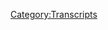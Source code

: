 {{DEFAULTSORT:
    #_TRANSCRIPT_0506:November 22-24, 2020
}}{{Transcript
    | title         = [[506: November 22-24, 2020]]
    | caption       = [https://knowledgefight.libsyn.com/506-november-22-24-2020 Listen to this episode on Libsyn]
    | episodeNumber = [[506: November 22-24, 2020|506]]
    | length        = 01:54:26
}}

{{MessageBox
    | header     = Warning: Bot Generated Content
    | text       = This transcript was automatically generated by transcription software and likely contains many mistakes and misattributions. Please check the audio for definitive quotes, attribution, and context.
    | image      = N3yvass4myg91.webp
    | imagewidth = 50px
    | id         = warning
}}

{{TranscriptBlock
    | name      = Unknown Speaker
    | timestamp = 00:00:00.000
    | text      = N-N-N-N-N-N-N-Knowledge Fight
}}

{{TranscriptBlock
    | name      = Unknown Speaker
    | timestamp = 00:00:12.960
    | text      = Dan and Jordan, I am sweating.
}}

{{TranscriptBlock
    | name      = Unknown Speaker
    | timestamp = 00:00:19.600
    | text      = Knowledgefight.com, it's time to pray.
}}

{{TranscriptBlock
    | name      = Unknown Speaker
    | timestamp = 00:00:21.480
    | text      = I have great respect for knowledgefight.
}}

{{TranscriptBlock
    | name      = Unknown Speaker
    | timestamp = 00:00:23.920
    | text      = Knowledgefight.
}}

{{TranscriptBlock
    | name      = Unknown Speaker
    | timestamp = 00:00:24.920
    | text      = I'm sick of them posing as if they're the good guys saying we are the bad guys.
}}

{{TranscriptBlock
    | name      = Unknown Speaker
    | timestamp = 00:00:29.359
    | text      = Knowledgefight.
}}

{{TranscriptBlock
    | name      = Unknown Speaker
    | timestamp = 00:00:30.359
    | text      = I'm sick of them posing as if they are the good guys.
}}

{{TranscriptBlock
    | name      = Unknown Speaker
    | timestamp = 00:00:31.359
    | text      = Knowledgefight.
}}

{{TranscriptBlock
    | name      = Unknown Speaker
    | timestamp = 00:00:32.359
    | text      = Dan and Jordan, Knowledgefight.
}}

{{TranscriptBlock
    | name      = Unknown Speaker
    | timestamp = 00:00:33.359
    | text      = Need, I need money.
}}

{{TranscriptBlock
    | name      = Unknown Speaker
    | timestamp = 00:00:34.359
    | text      = Stop it.
}}

{{TranscriptBlock
    | name      = Unknown Speaker
    | timestamp = 00:00:35.359
    | text      = Andy in Kansas.
}}

{{TranscriptBlock
    | name      = Unknown Speaker
    | timestamp = 00:00:36.359
    | text      = Andy in Kansas.
}}

{{TranscriptBlock
    | name      = Unknown Speaker
    | timestamp = 00:00:37.359
    | text      = It's time to pray.
}}

{{TranscriptBlock
    | name      = Unknown Speaker
    | timestamp = 00:00:38.359
    | text      = Andy in Kansas.
}}

{{TranscriptBlock
    | name      = Unknown Speaker
    | timestamp = 00:00:39.359
    | text      = You're on the air, thanks for holding us.
}}

{{TranscriptBlock
    | name      = Unknown Speaker
    | timestamp = 00:00:40.359
    | text      = Hello, Alex I'm a freshman color, I'm a huge fan.
}}

{{TranscriptBlock
    | name      = Unknown Speaker
    | timestamp = 00:00:41.359
    | text      = Hey everybody, welcome back to Knowledge Fight, I'm Dan.
}}

{{TranscriptBlock
    | name      = Unknown Speaker
    | timestamp = 00:01:01.280
    | text      = I'm Jordan.
}}

{{TranscriptBlock
    | name      = Unknown Speaker
    | timestamp = 00:01:02.280
    | text      = We're a couple dudes, let's sit around, drink novelty beverages and talk a little bit about
}}

{{TranscriptBlock
    | name      = Unknown Speaker
    | timestamp = 00:01:04.879
    | text      = Alex Jones.
}}

{{TranscriptBlock
    | name      = Unknown Speaker
    | timestamp = 00:01:05.879
    | text      = Oh indeed we are, Dan.
}}

{{TranscriptBlock
    | name      = Unknown Speaker
    | timestamp = 00:01:06.879
    | text      = Jordan.
}}

{{TranscriptBlock
    | name      = Unknown Speaker
    | timestamp = 00:01:07.879
    | text      = Dan.
}}

{{TranscriptBlock
    | name      = Unknown Speaker
    | timestamp = 00:01:08.879
    | text      = Jordan.
}}

{{TranscriptBlock
    | name      = Unknown Speaker
    | timestamp = 00:01:09.879
    | text      = Quick question for ya.
}}

{{TranscriptBlock
    | name      = Unknown Speaker
    | timestamp = 00:01:10.879
    | text      = My question is, things that have been sent our way from the great areas of the world
}}

{{TranscriptBlock
    | name      = Unknown Speaker
    | timestamp = 00:01:15.560
    | text      = that are not America.
}}

{{TranscriptBlock
    | name      = Unknown Speaker
    | timestamp = 00:01:16.560
    | text      = Yes.
}}

{{TranscriptBlock
    | name      = Unknown Speaker
    | timestamp = 00:01:17.560
    | text      = Yeah, yeah, yeah.
}}

{{TranscriptBlock
    | name      = Unknown Speaker
    | timestamp = 00:01:18.560
    | text      = I got a nice package, yep, in the mailbag from Lee over in the UK.
}}

{{TranscriptBlock
    | name      = Unknown Speaker
    | timestamp = 00:01:23.079
    | text      = Uh, oh my god.
}}

{{TranscriptBlock
    | name      = Unknown Speaker
    | timestamp = 00:01:24.760
    | text      = What?
}}

{{TranscriptBlock
    | name      = Unknown Speaker
    | timestamp = 00:01:25.760
    | text      = So much candy.
}}

{{TranscriptBlock
    | name      = Unknown Speaker
    | timestamp = 00:01:26.760
    | text      = Oh shit.
}}

{{TranscriptBlock
    | name      = Unknown Speaker
    | timestamp = 00:01:27.760
    | text      = I ate it all already.
}}

{{TranscriptBlock
    | name      = Unknown Speaker
    | timestamp = 00:01:28.760
    | text      = Of course you did.
}}

{{TranscriptBlock
    | name      = Unknown Speaker
    | timestamp = 00:01:29.760
    | text      = I was gonna say, anytime you say so much candy, I'm like, I didn't see a god damn dime, what
}}

{{TranscriptBlock
    | name      = Unknown Speaker
    | timestamp = 00:01:32.760
    | text      = fucking, I didn't see any of this candy.
}}

{{TranscriptBlock
    | name      = Unknown Speaker
    | timestamp = 00:01:34.000
    | text      = I saved you some wine gums.
}}

{{TranscriptBlock
    | name      = Unknown Speaker
    | timestamp = 00:01:37.219
    | text      = Because I tried the last ones that came in another package from someone overseas, and
}}

{{TranscriptBlock
    | name      = Unknown Speaker
    | timestamp = 00:01:41.840
    | text      = they were so terrible.
}}

{{TranscriptBlock
    | name      = Unknown Speaker
    | timestamp = 00:01:42.840
    | text      = They're disgusting.
}}

{{TranscriptBlock
    | name      = Unknown Speaker
    | timestamp = 00:01:43.840
    | text      = Your form of sharing candy is literally like, I picked out all the jelly beans I don't like
}}

{{TranscriptBlock
    | name      = Unknown Speaker
    | timestamp = 00:01:50.439
    | text      = and I gave them to you.
}}

{{TranscriptBlock
    | name      = Unknown Speaker
    | timestamp = 00:01:51.439
    | text      = Sure, you can have all the licorice ones.
}}

{{TranscriptBlock
    | name      = Unknown Speaker
    | timestamp = 00:01:52.439
    | text      = Yeah, exactly.
}}

{{TranscriptBlock
    | name      = Unknown Speaker
    | timestamp = 00:01:53.439
    | text      = Well the problem-
}}

{{TranscriptBlock
    | name      = Unknown Speaker
    | timestamp = 00:01:54.439
    | text      = This one's popcorn.
}}

{{TranscriptBlock
    | name      = Unknown Speaker
    | timestamp = 00:01:55.439
    | text      = The problem, as I see it Jordan, is that I go pick up the mail, and if there's candy
}}

{{TranscriptBlock
    | name      = Unknown Speaker
    | timestamp = 00:01:59.739
    | text      = in it, you're not here when I open it up.
}}

{{TranscriptBlock
    | name      = Unknown Speaker
    | timestamp = 00:02:02.480
    | text      = The clock starts when you open the candy.
}}

{{TranscriptBlock
    | name      = Unknown Speaker
    | timestamp = 00:02:05.319
    | text      = I have to eat it.
}}

{{TranscriptBlock
    | name      = Unknown Speaker
    | timestamp = 00:02:06.680
    | text      = Yeah, if it's like a three day window between you and me getting together, that's 72 hours,
}}

{{TranscriptBlock
    | name      = Unknown Speaker
    | timestamp = 00:02:12.560
    | text      = I'm not gonna survive that candy length.
}}

{{TranscriptBlock
    | name      = Unknown Speaker
    | timestamp = 00:02:14.280
    | text      = And I'm ready to, I'm really close to ready to say that the UK might have some of the
}}

{{TranscriptBlock
    | name      = Unknown Speaker
    | timestamp = 00:02:19.599
    | text      = best chocolates and candies of the things that have been sent, for sure.
}}

{{TranscriptBlock
    | name      = Unknown Speaker
    | timestamp = 00:02:24.319
    | text      = Canada's pretty strong too, but in terms of the ones that I've had, I think I gotta move
}}

{{TranscriptBlock
    | name      = Unknown Speaker
    | timestamp = 00:02:30.479
    | text      = to London.
}}

{{TranscriptBlock
    | name      = Unknown Speaker
    | timestamp = 00:02:31.479
    | text      = Just for the candy.
}}

{{TranscriptBlock
    | name      = Unknown Speaker
    | timestamp = 00:02:32.479
    | text      = Oh well, America's chocolate is shit.
}}

{{TranscriptBlock
    | name      = Unknown Speaker
    | timestamp = 00:02:33.900
    | text      = They're allowed to do different shit to American chocolate.
}}

{{TranscriptBlock
    | name      = Unknown Speaker
    | timestamp = 00:02:36.199
    | text      = I'm not that guy.
}}

{{TranscriptBlock
    | name      = Unknown Speaker
    | timestamp = 00:02:37.199
    | text      = I still think that we have some good chocolate options here.
}}

{{TranscriptBlock
    | name      = Unknown Speaker
    | timestamp = 00:02:40.080
    | text      = We have very good chocolate options.
}}

{{TranscriptBlock
    | name      = Unknown Speaker
    | timestamp = 00:02:41.639
    | text      = But man, some of these, oh god, just a crunchy, so good.
}}

{{TranscriptBlock
    | name      = Unknown Speaker
    | timestamp = 00:02:45.919
    | text      = See, nothing will beat the-
}}

{{TranscriptBlock
    | name      = Unknown Speaker
    | timestamp = 00:02:46.919
    | text      = Honey, home.
}}

{{TranscriptBlock
    | name      = Unknown Speaker
    | timestamp = 00:02:47.919
    | text      = Nothing will ever beat the Reese's Peanut Butter Egg.
}}

{{TranscriptBlock
    | name      = Unknown Speaker
    | timestamp = 00:02:50.240
    | text      = It's simply impossible to defeat.
}}

{{TranscriptBlock
    | name      = Unknown Speaker
    | timestamp = 00:02:51.400
    | text      = It's a good ratio.
}}

{{TranscriptBlock
    | name      = Unknown Speaker
    | timestamp = 00:02:52.439
    | text      = It's perfect.
}}

{{TranscriptBlock
    | name      = Unknown Speaker
    | timestamp = 00:02:53.439
    | text      = Yep.
}}

{{TranscriptBlock
    | name      = Unknown Speaker
    | timestamp = 00:02:54.439
    | text      = So, we got that, and I'm sorry that I ate all the candy, but it is what it is.
}}

{{TranscriptBlock
    | name      = Unknown Speaker
    | timestamp = 00:02:59.000
    | text      = It's fine.
}}

{{TranscriptBlock
    | name      = Unknown Speaker
    | timestamp = 00:03:00.000
    | text      = I saved, like I said-
}}

{{TranscriptBlock
    | name      = Unknown Speaker
    | timestamp = 00:03:01.000
    | text      = I've had enough candy in my life.
}}

{{TranscriptBlock
    | name      = Unknown Speaker
    | timestamp = 00:03:02.000
    | text      = Wine gums for you and your partner.
}}

{{TranscriptBlock
    | name      = Unknown Speaker
    | timestamp = 00:03:04.439
    | text      = Enjoy.
}}

{{TranscriptBlock
    | name      = Unknown Speaker
    | timestamp = 00:03:05.439
    | text      = Thank you.
}}

{{TranscriptBlock
    | name      = Unknown Speaker
    | timestamp = 00:03:06.439
    | text      = Also, got this nice package from Employmentless Eddy and Government Goat, G-A-U-T-E, out in
}}

{{TranscriptBlock
    | name      = Unknown Speaker
    | timestamp = 00:03:14.919
    | text      = Norway, out in the Socialist Democratic Monarchy of Norway.
}}

{{TranscriptBlock
    | name      = Unknown Speaker
    | timestamp = 00:03:18.759
    | text      = Love it.
}}

{{TranscriptBlock
    | name      = Unknown Speaker
    | timestamp = 00:03:19.759
    | text      = Got you a couple novelty beverages.
}}

{{TranscriptBlock
    | name      = Unknown Speaker
    | timestamp = 00:03:21.400
    | text      = Yes, currently drinking a Nordic raspberry hard seltzer.
}}

{{TranscriptBlock
    | name      = Unknown Speaker
    | timestamp = 00:03:25.240
    | text      = This is a Beck, it means stream in Norwegian, apparently.
}}

{{TranscriptBlock
    | name      = Unknown Speaker
    | timestamp = 00:03:29.500
    | text      = It's very, very good.
}}

{{TranscriptBlock
    | name      = Unknown Speaker
    | timestamp = 00:03:30.719
    | text      = It's from Ager Brewery, or whatever, what's that letter that's an A and an E that are
}}

{{TranscriptBlock
    | name      = Unknown Speaker
    | timestamp = 00:03:34.719
    | text      = connected to each other?
}}

{{TranscriptBlock
    | name      = Unknown Speaker
    | timestamp = 00:03:35.719
    | text      = Do you know that?
}}

{{TranscriptBlock
    | name      = Unknown Speaker
    | timestamp = 00:03:36.719
    | text      = E.
}}

{{TranscriptBlock
    | name      = Unknown Speaker
    | timestamp = 00:03:37.719
    | text      = You know that letter?
}}

{{TranscriptBlock
    | name      = Unknown Speaker
    | timestamp = 00:03:38.719
    | text      = Yeah, it's E.
}}

{{TranscriptBlock
    | name      = Unknown Speaker
    | timestamp = 00:03:39.719
    | text      = Okay.
}}

{{TranscriptBlock
    | name      = Unknown Speaker
    | timestamp = 00:03:40.719
    | text      = It sounds like this.
}}

{{TranscriptBlock
    | name      = Unknown Speaker
    | timestamp = 00:03:41.719
    | text      = E.
}}

{{TranscriptBlock
    | name      = Unknown Speaker
    | timestamp = 00:03:42.719
    | text      = Okay.
}}

{{TranscriptBlock
    | name      = Unknown Speaker
    | timestamp = 00:03:43.719
    | text      = Eger Brewery, then.
}}

{{TranscriptBlock
    | name      = Unknown Speaker
    | timestamp = 00:03:44.719
    | text      = I got a couple also of non-alcoholic seltzers.
}}

{{TranscriptBlock
    | name      = Unknown Speaker
    | timestamp = 00:03:45.719
    | text      = I have not had a chance to dip into those.
}}

{{TranscriptBlock
    | name      = Unknown Speaker
    | timestamp = 00:03:48.159
    | text      = And then some chocolates.
}}

{{TranscriptBlock
    | name      = Unknown Speaker
    | timestamp = 00:03:50.319
    | text      = I have not eaten those yet.
}}

{{TranscriptBlock
    | name      = Unknown Speaker
    | timestamp = 00:03:51.439
    | text      = You can have a couple of those.
}}

{{TranscriptBlock
    | name      = Unknown Speaker
    | timestamp = 00:03:52.439
    | text      = Okay, I'll try a couple of those.
}}

{{TranscriptBlock
    | name      = Unknown Speaker
    | timestamp = 00:03:54.120
    | text      = And you know, what's that bugle?
}}

{{TranscriptBlock
    | name      = Unknown Speaker
    | timestamp = 00:03:58.120
    | text      = You know the bugles?
}}

{{TranscriptBlock
    | name      = Unknown Speaker
    | timestamp = 00:03:59.120
    | text      = The corn?
}}

{{TranscriptBlock
    | name      = Unknown Speaker
    | timestamp = 00:04:00.120
    | text      = The chip?
}}

{{TranscriptBlock
    | name      = Unknown Speaker
    | timestamp = 00:04:01.120
    | text      = Yeah, that you put on your fingers so it'll look like a witch?
}}

{{TranscriptBlock
    | name      = Unknown Speaker
    | timestamp = 00:04:02.560
    | text      = Yes.
}}

{{TranscriptBlock
    | name      = Unknown Speaker
    | timestamp = 00:04:03.560
    | text      = That's the one.
}}

{{TranscriptBlock
    | name      = Unknown Speaker
    | timestamp = 00:04:04.560
    | text      = That's the bag of those covered in chocolate.
}}

{{TranscriptBlock
    | name      = Unknown Speaker
    | timestamp = 00:04:05.560
    | text      = What?
}}

{{TranscriptBlock
    | name      = Unknown Speaker
    | timestamp = 00:04:06.560
    | text      = You can cover those in chocolate?
}}

{{TranscriptBlock
    | name      = Unknown Speaker
    | timestamp = 00:04:07.560
    | text      = Apparently they do that in Norway.
}}

{{TranscriptBlock
    | name      = Unknown Speaker
    | timestamp = 00:04:08.560
    | text      = I don't know if they can do that.
}}

{{TranscriptBlock
    | name      = Unknown Speaker
    | timestamp = 00:04:10.560
    | text      = Because they're fucking weird.
}}

{{TranscriptBlock
    | name      = Unknown Speaker
    | timestamp = 00:04:11.560
    | text      = I think that might be against the law here.
}}

{{TranscriptBlock
    | name      = Unknown Speaker
    | timestamp = 00:04:13.360
    | text      = So I'm going to read here from this note from Oslo.
}}

{{TranscriptBlock
    | name      = Unknown Speaker
    | timestamp = 00:04:17.519
    | text      = So with every bite you get a chunk of social democracy, socialized healthcare, a function
}}

{{TranscriptBlock
    | name      = Unknown Speaker
    | timestamp = 00:04:21.639
    | text      = in government, and or a secular society of fairly decent looking folks who spend their
}}

{{TranscriptBlock
    | name      = Unknown Speaker
    | timestamp = 00:04:25.939
    | text      = days eating babies, worshiping Satan, and committing heinous atrocities against culinary
}}

{{TranscriptBlock
    | name      = Unknown Speaker
    | timestamp = 00:04:30.279
    | text      = science through their national dishes.
}}

{{TranscriptBlock
    | name      = Unknown Speaker
    | timestamp = 00:04:32.399
    | text      = All right.
}}

{{TranscriptBlock
    | name      = Unknown Speaker
    | timestamp = 00:04:33.399
    | text      = That is maybe accurate based on the fact that it's chocolate covered bugles.
}}

{{TranscriptBlock
    | name      = Unknown Speaker
    | timestamp = 00:04:36.680
    | text      = That does sound right.
}}

{{TranscriptBlock
    | name      = Unknown Speaker
    | timestamp = 00:04:37.680
    | text      = Anyway, I have not tried those yet, but I'm sure they're going to be great, and thank
}}

{{TranscriptBlock
    | name      = Unknown Speaker
    | timestamp = 00:04:41.420
    | text      = you to all our international wonks.
}}

{{TranscriptBlock
    | name      = Unknown Speaker
    | timestamp = 00:04:43.759
    | text      = That sounds delicious.
}}

{{TranscriptBlock
    | name      = Unknown Speaker
    | timestamp = 00:04:44.759
    | text      = What's your bright spot, Jordan?
}}

{{TranscriptBlock
    | name      = Unknown Speaker
    | timestamp = 00:04:46.199
    | text      = I don't really have a bright spot so much as maybe a silver lining.
}}

{{TranscriptBlock
    | name      = Unknown Speaker
    | timestamp = 00:04:53.279
    | text      = As you know, my aunt died earlier this year.
}}

{{TranscriptBlock
    | name      = Unknown Speaker
    | timestamp = 00:04:57.879
    | text      = She did the old mortal coil shuffle.
}}

{{TranscriptBlock
    | name      = Unknown Speaker
    | timestamp = 00:05:01.399
    | text      = Sure.
}}

{{TranscriptBlock
    | name      = Unknown Speaker
    | timestamp = 00:05:02.399
    | text      = If you recall.
}}

{{TranscriptBlock
    | name      = Unknown Speaker
    | timestamp = 00:05:03.399
    | text      = That's what they call it.
}}

{{TranscriptBlock
    | name      = Unknown Speaker
    | timestamp = 00:05:04.399
    | text      = Recorded by Fridge Perry and Walter Payton.
}}

{{TranscriptBlock
    | name      = Unknown Speaker
    | timestamp = 00:05:06.680
    | text      = Okay.
}}

{{TranscriptBlock
    | name      = Unknown Speaker
    | timestamp = 00:05:07.680
    | text      = I know the joke you're making, the super bowl shuffle, right?
}}

{{TranscriptBlock
    | name      = Unknown Speaker
    | timestamp = 00:05:10.480
    | text      = Yeah.
}}

{{TranscriptBlock
    | name      = Unknown Speaker
    | timestamp = 00:05:11.480
    | text      = Yeah.
}}

{{TranscriptBlock
    | name      = Unknown Speaker
    | timestamp = 00:05:12.480
    | text      = So yeah.
}}

{{TranscriptBlock
    | name      = Unknown Speaker
    | timestamp = 00:05:13.480
    | text      = So T-Day, as I call it, was always her holiday.
}}

{{TranscriptBlock
    | name      = Unknown Speaker
    | timestamp = 00:05:18.319
    | text      = Like she co-signed when I went to college the first time of my many jaunts.
}}

{{TranscriptBlock
    | name      = Unknown Speaker
    | timestamp = 00:05:26.720
    | text      = My parents had terrible credit at the time, and she co-signed on my first student loan.
}}

{{TranscriptBlock
    | name      = Unknown Speaker
    | timestamp = 00:05:32.480
    | text      = And literally at that time she was like, and you're never going to miss T-Day ever again,
}}

{{TranscriptBlock
    | name      = Unknown Speaker
    | timestamp = 00:05:38.000
    | text      = are you?
}}

{{TranscriptBlock
    | name      = Unknown Speaker
    | timestamp = 00:05:39.000
    | text      = Ooh.
}}

{{TranscriptBlock
    | name      = Unknown Speaker
    | timestamp = 00:05:40.000
    | text      = Yeah.
}}

{{TranscriptBlock
    | name      = Unknown Speaker
    | timestamp = 00:05:41.000
    | text      = So she was a blackmail artist.
}}

{{TranscriptBlock
    | name      = Unknown Speaker
    | timestamp = 00:05:42.240
    | text      = No, it was kind of a joke.
}}

{{TranscriptBlock
    | name      = Unknown Speaker
    | timestamp = 00:05:43.240
    | text      = She was an extortionist.
}}

{{TranscriptBlock
    | name      = Unknown Speaker
    | timestamp = 00:05:44.240
    | text      = It was kind of a joke.
}}

{{TranscriptBlock
    | name      = Unknown Speaker
    | timestamp = 00:05:45.240
    | text      = You know, that kind of thing.
}}

{{TranscriptBlock
    | name      = Unknown Speaker
    | timestamp = 00:05:46.800
    | text      = But at the same time it was also deadly serious.
}}

{{TranscriptBlock
    | name      = Unknown Speaker
    | timestamp = 00:05:48.800
    | text      = You repaid the interest on this loan with the drawings of your hand as a turkey.
}}

{{TranscriptBlock
    | name      = Unknown Speaker
    | timestamp = 00:05:55.720
    | text      = Exactly.
}}

{{TranscriptBlock
    | name      = Unknown Speaker
    | timestamp = 00:05:57.600
    | text      = So yeah.
}}

{{TranscriptBlock
    | name      = Unknown Speaker
    | timestamp = 00:05:58.600
    | text      = So this is a rough, this is the first one without her.
}}

{{TranscriptBlock
    | name      = Unknown Speaker
    | timestamp = 00:06:02.000
    | text      = So it's a little bit rough, but I was reflecting on it.
}}

{{TranscriptBlock
    | name      = Unknown Speaker
    | timestamp = 00:06:06.279
    | text      = And I think my silver lining is that I have no regrets.
}}

{{TranscriptBlock
    | name      = Unknown Speaker
    | timestamp = 00:06:11.439
    | text      = You know?
}}

{{TranscriptBlock
    | name      = Unknown Speaker
    | timestamp = 00:06:12.439
    | text      = That's good.
}}

{{TranscriptBlock
    | name      = Unknown Speaker
    | timestamp = 00:06:13.439
    | text      = There are a lot of situations where you can lose a loved one and you'll regret something
}}

{{TranscriptBlock
    | name      = Unknown Speaker
    | timestamp = 00:06:16.660
    | text      = like I wish I had done this before and all that stuff.
}}

{{TranscriptBlock
    | name      = Unknown Speaker
    | timestamp = 00:06:19.759
    | text      = And I have no regrets whatsoever.
}}

{{TranscriptBlock
    | name      = Unknown Speaker
    | timestamp = 00:06:23.160
    | text      = And I just had a solid relationship and I am terribly sad that it's over, but a lot
}}

{{TranscriptBlock
    | name      = Unknown Speaker
    | timestamp = 00:06:30.360
    | text      = of people don't get that luxury of like, everything went how it was going to go.
}}

{{TranscriptBlock
    | name      = Unknown Speaker
    | timestamp = 00:06:35.040
    | text      = I mean, hey, look, it's a bummer that you're talking about a loved one who's no longer
}}

{{TranscriptBlock
    | name      = Unknown Speaker
    | timestamp = 00:06:39.079
    | text      = here, but it's a pretty amazing thing to be able to feel that way.
}}

{{TranscriptBlock
    | name      = Unknown Speaker
    | timestamp = 00:06:43.079
    | text      = Yeah.
}}

{{TranscriptBlock
    | name      = Unknown Speaker
    | timestamp = 00:06:44.079
    | text      = Isn't it?
}}

{{TranscriptBlock
    | name      = Unknown Speaker
    | timestamp = 00:06:45.079
    | text      = Yeah.
}}

{{TranscriptBlock
    | name      = Unknown Speaker
    | timestamp = 00:06:46.079
    | text      = It really is.
}}

{{TranscriptBlock
    | name      = Unknown Speaker
    | timestamp = 00:06:47.079
    | text      = That's about as uplifting as you can get when you're talking about someone.
}}

{{TranscriptBlock
    | name      = Unknown Speaker
    | timestamp = 00:06:48.800
    | text      = It really is.
}}

{{TranscriptBlock
    | name      = Unknown Speaker
    | timestamp = 00:06:49.800
    | text      = And what's worse is because I didn't get the chance to say goodbye, the night I was going
}}

{{TranscriptBlock
    | name      = Unknown Speaker
    | timestamp = 00:06:56.199
    | text      = to go see her and do that whole stuff, she died.
}}

{{TranscriptBlock
    | name      = Unknown Speaker
    | timestamp = 00:07:01.240
    | text      = But I was even thinking about that.
}}

{{TranscriptBlock
    | name      = Unknown Speaker
    | timestamp = 00:07:02.920
    | text      = I was like, is that a regret that I didn't get to say goodbye?
}}

{{TranscriptBlock
    | name      = Unknown Speaker
    | timestamp = 00:07:05.899
    | text      = And then I was remembering when my grandfather died, her dad, we were at the nursing home
}}

{{TranscriptBlock
    | name      = Unknown Speaker
    | timestamp = 00:07:12.079
    | text      = as just watching him.
}}

{{TranscriptBlock
    | name      = Unknown Speaker
    | timestamp = 00:07:13.360
    | text      = It took him like a year to die.
}}

{{TranscriptBlock
    | name      = Unknown Speaker
    | timestamp = 00:07:14.939
    | text      = And she literally turned to me and she's like, I would rather die than let people see me
}}

{{TranscriptBlock
    | name      = Unknown Speaker
    | timestamp = 00:07:18.319
    | text      = like this.
}}

{{TranscriptBlock
    | name      = Unknown Speaker
    | timestamp = 00:07:20.199
    | text      = That's how she fucking went out, man.
}}

{{TranscriptBlock
    | name      = Unknown Speaker
    | timestamp = 00:07:22.879
    | text      = She died before anybody had the chance to see her like that.
}}

{{TranscriptBlock
    | name      = Unknown Speaker
    | timestamp = 00:07:25.439
    | text      = Skipping out the door.
}}

{{TranscriptBlock
    | name      = Unknown Speaker
    | timestamp = 00:07:26.439
    | text      = She was like, I'm not dealing with you fuckers.
}}

{{TranscriptBlock
    | name      = Unknown Speaker
    | timestamp = 00:07:28.759
    | text      = Good on her.
}}

{{TranscriptBlock
    | name      = Unknown Speaker
    | timestamp = 00:07:29.759
    | text      = And out she went.
}}

{{TranscriptBlock
    | name      = Unknown Speaker
    | timestamp = 00:07:30.759
    | text      = She got her wish.
}}

{{TranscriptBlock
    | name      = Unknown Speaker
    | timestamp = 00:07:31.759
    | text      = Lived the way she died.
}}

{{TranscriptBlock
    | name      = Unknown Speaker
    | timestamp = 00:07:32.759
    | text      = Indeed.
}}

{{TranscriptBlock
    | name      = Unknown Speaker
    | timestamp = 00:07:33.759
    | text      = Yeah.
}}

{{TranscriptBlock
    | name      = Unknown Speaker
    | timestamp = 00:07:34.759
    | text      = Well, that's great.
}}

{{TranscriptBlock
    | name      = Unknown Speaker
    | timestamp = 00:07:35.759
    | text      = Yeah.
}}

{{TranscriptBlock
    | name      = Unknown Speaker
    | timestamp = 00:07:36.759
    | text      = Yeah.
}}

{{TranscriptBlock
    | name      = Unknown Speaker
    | timestamp = 00:07:37.759
    | text      = It's silver lining.
}}

{{TranscriptBlock
    | name      = Unknown Speaker
    | timestamp = 00:07:38.759
    | text      = Happy Thanksgiving to you, Jordan.
}}

{{TranscriptBlock
    | name      = Unknown Speaker
    | timestamp = 00:07:39.759
    | text      = Yeah.
}}

{{TranscriptBlock
    | name      = Unknown Speaker
    | timestamp = 00:07:40.759
    | text      = It's weird.
}}

{{TranscriptBlock
    | name      = Unknown Speaker
    | timestamp = 00:07:41.759
    | text      = I mean, I know we're not supposed to celebrate Thanksgiving.
}}

{{TranscriptBlock
    | name      = Unknown Speaker
    | timestamp = 00:07:42.759
    | text      = I mean, not that, but you know, the tradition of Thanksgiving and a lot of the imagery
}}

{{TranscriptBlock
    | name      = Unknown Speaker
    | timestamp = 00:07:46.839
    | text      = around it is based on a sort of colonialist myth and all this.
}}

{{TranscriptBlock
    | name      = Unknown Speaker
    | timestamp = 00:07:50.360
    | text      = I think there's a lot of people who have a lot of fair complaints about the holiday,
}}

{{TranscriptBlock
    | name      = Unknown Speaker
    | timestamp = 00:07:55.000
    | text      = but at the end of the day, ultimately what it is about is, if you want it to be, is about
}}

{{TranscriptBlock
    | name      = Unknown Speaker
    | timestamp = 00:07:59.639
    | text      = being grateful for things.
}}

{{TranscriptBlock
    | name      = Unknown Speaker
    | timestamp = 00:08:01.680
    | text      = I think that certainly if we take the time to reflect, we have a lot to be grateful for.
}}

{{TranscriptBlock
    | name      = Unknown Speaker
    | timestamp = 00:08:07.199
    | text      = And not just these fond memories of loved ones or weird things you can eat or drink
}}

{{TranscriptBlock
    | name      = Unknown Speaker
    | timestamp = 00:08:13.680
    | text      = from overseas.
}}

{{TranscriptBlock
    | name      = Unknown Speaker
    | timestamp = 00:08:15.959
    | text      = It's just great.
}}

{{TranscriptBlock
    | name      = Unknown Speaker
    | timestamp = 00:08:16.959
    | text      = It's just great.
}}

{{TranscriptBlock
    | name      = Unknown Speaker
    | timestamp = 00:08:17.959
    | text      = And I feel very wonderful being able to reflect on those things.
}}

{{TranscriptBlock
    | name      = Unknown Speaker
    | timestamp = 00:08:20.920
    | text      = So thank you everybody who has made so many things for us to be grateful for.
}}

{{TranscriptBlock
    | name      = Unknown Speaker
    | timestamp = 00:08:26.639
    | text      = Yes.
}}

{{TranscriptBlock
    | name      = Unknown Speaker
    | timestamp = 00:08:27.639
    | text      = Yes.
}}

{{TranscriptBlock
    | name      = Unknown Speaker
    | timestamp = 00:08:28.639
    | text      = We are very, very grateful for many, many things.
}}

{{TranscriptBlock
    | name      = Unknown Speaker
    | timestamp = 00:08:29.639
    | text      = One person I am not grateful to.
}}

{{TranscriptBlock
    | name      = Unknown Speaker
    | timestamp = 00:08:32.039
    | text      = Who's that?
}}

{{TranscriptBlock
    | name      = Unknown Speaker
    | timestamp = 00:08:33.039
    | text      = Alexander Emmerich Jones.
}}

{{TranscriptBlock
    | name      = Unknown Speaker
    | timestamp = 00:08:34.159
    | text      = That motherfucker.
}}

{{TranscriptBlock
    | name      = Unknown Speaker
    | timestamp = 00:08:35.159
    | text      = Running things again.
}}

{{TranscriptBlock
    | name      = Unknown Speaker
    | timestamp = 00:08:36.159
    | text      = Yeah.
}}

{{TranscriptBlock
    | name      = Unknown Speaker
    | timestamp = 00:08:37.159
    | text      = So Jordan, today we're going to be talking about him.
}}

{{TranscriptBlock
    | name      = Unknown Speaker
    | timestamp = 00:08:38.279
    | text      = I know that's a shock.
}}

{{TranscriptBlock
    | name      = Unknown Speaker
    | timestamp = 00:08:39.279
    | text      = We're going to be talking-
}}

{{TranscriptBlock
    | name      = Unknown Speaker
    | timestamp = 00:08:40.279
    | text      = That's another character for us.
}}

{{TranscriptBlock
    | name      = Unknown Speaker
    | timestamp = 00:08:41.279
    | text      = We're going to be talking about November 22nd to 24th, 2020.
}}

{{TranscriptBlock
    | name      = Unknown Speaker
    | timestamp = 00:08:44.720
    | text      = I'm Dan.
}}

{{TranscriptBlock
    | name      = Unknown Speaker
    | timestamp = 00:08:45.720
    | text      = Hello.
}}

{{TranscriptBlock
    | name      = Unknown Speaker
    | timestamp = 00:08:46.720
    | text      = Hooray!
}}

{{TranscriptBlock
    | name      = Unknown Speaker
    | timestamp = 00:08:47.720
    | text      = Yay!
}}

{{TranscriptBlock
    | name      = Unknown Speaker
    | timestamp = 00:08:48.720
    | text      = I'm slowly moving back away from that.
}}

{{TranscriptBlock
    | name      = Unknown Speaker
    | timestamp = 00:08:52.000
    | text      = I'm going to start saying god damn it again.
}}

{{TranscriptBlock
    | name      = Unknown Speaker
    | timestamp = 00:08:53.960
    | text      = I'm no longer accepting this.
}}

{{TranscriptBlock
    | name      = Unknown Speaker
    | timestamp = 00:08:57.279
    | text      = I gave it a shot.
}}

{{TranscriptBlock
    | name      = Unknown Speaker
    | timestamp = 00:08:58.279
    | text      = Brought it back and forth.
}}

{{TranscriptBlock
    | name      = Unknown Speaker
    | timestamp = 00:08:59.279
    | text      = Yeah, sorry.
}}

{{TranscriptBlock
    | name      = Unknown Speaker
    | timestamp = 00:09:00.279
    | text      = There's a, we're recording this a little later than we normally do.
}}

{{TranscriptBlock
    | name      = Unknown Speaker
    | timestamp = 00:09:05.039
    | text      = We had to push back recording.
}}

{{TranscriptBlock
    | name      = Unknown Speaker
    | timestamp = 00:09:06.519
    | text      = And there's a very specific reason.
}}

{{TranscriptBlock
    | name      = Unknown Speaker
    | timestamp = 00:09:08.840
    | text      = And I think that you will immediately know what it is.
}}

{{TranscriptBlock
    | name      = Unknown Speaker
    | timestamp = 00:09:12.000
    | text      = And I would like for you to yell bingo.
}}

{{TranscriptBlock
    | name      = Unknown Speaker
    | timestamp = 00:09:14.159
    | text      = Not yell.
}}

{{TranscriptBlock
    | name      = Unknown Speaker
    | timestamp = 00:09:15.159
    | text      = I understand.
}}

{{TranscriptBlock
    | name      = Unknown Speaker
    | timestamp = 00:09:16.159
    | text      = We are recording a little later.
}}

{{TranscriptBlock
    | name      = Unknown Speaker
    | timestamp = 00:09:17.159
    | text      = Sure, sure, sure.
}}

{{TranscriptBlock
    | name      = Unknown Speaker
    | timestamp = 00:09:18.159
    | text      = Neighbors and all that.
}}

{{TranscriptBlock
    | name      = Unknown Speaker
    | timestamp = 00:09:19.159
    | text      = I understand.
}}

{{TranscriptBlock
    | name      = Unknown Speaker
    | timestamp = 00:09:20.159
    | text      = But I would like for you to say bingo.
}}

{{TranscriptBlock
    | name      = Unknown Speaker
    | timestamp = 00:09:21.159
    | text      = Okay.
}}

{{TranscriptBlock
    | name      = Unknown Speaker
    | timestamp = 00:09:22.159
    | text      = Whenever you think you have discovered why we had to record later.
}}

{{TranscriptBlock
    | name      = Unknown Speaker
    | timestamp = 00:09:24.879
    | text      = Okay.
}}

{{TranscriptBlock
    | name      = Unknown Speaker
    | timestamp = 00:09:25.879
    | text      = Alright.
}}

{{TranscriptBlock
    | name      = Unknown Speaker
    | timestamp = 00:09:26.879
    | text      = Okay.
}}

{{TranscriptBlock
    | name      = Unknown Speaker
    | timestamp = 00:09:27.879
    | text      = So we'll get down to business on this episode.
}}

{{TranscriptBlock
    | name      = Unknown Speaker
    | timestamp = 00:09:28.879
    | text      = But before we do, let's take a little moment to say thank you to some folks who have signed
}}

{{TranscriptBlock
    | name      = Unknown Speaker
    | timestamp = 00:09:31.360
    | text      = up on our sporting show.
}}

{{TranscriptBlock
    | name      = Unknown Speaker
    | timestamp = 00:09:32.360
    | text      = That's a great idea.
}}

{{TranscriptBlock
    | name      = Unknown Speaker
    | timestamp = 00:09:33.360
    | text      = So first, Nicholas C. Thank you so much.
}}

{{TranscriptBlock
    | name      = Unknown Speaker
    | timestamp = 00:09:35.080
    | text      = You are now a policy wonk.
}}

{{TranscriptBlock
    | name      = Unknown Speaker
    | timestamp = 00:09:36.559
    | text      = I'm a policy wonk.
}}

{{TranscriptBlock
    | name      = Unknown Speaker
    | timestamp = 00:09:37.840
    | text      = Thanks Nicholas!
}}

{{TranscriptBlock
    | name      = Unknown Speaker
    | timestamp = 00:09:38.840
    | text      = Thank you.
}}

{{TranscriptBlock
    | name      = Unknown Speaker
    | timestamp = 00:09:39.840
    | text      = Next, Luca Tate.
}}

{{TranscriptBlock
    | name      = Unknown Speaker
    | timestamp = 00:09:40.840
    | text      = Thank you so much.
}}

{{TranscriptBlock
    | name      = Unknown Speaker
    | timestamp = 00:09:41.840
    | text      = You are now a policy wonk.
}}

{{TranscriptBlock
    | name      = Unknown Speaker
    | timestamp = 00:09:42.840
    | text      = I'm a policy wonk.
}}

{{TranscriptBlock
    | name      = Unknown Speaker
    | timestamp = 00:09:43.840
    | text      = Thanks Luca!
}}

{{TranscriptBlock
    | name      = Unknown Speaker
    | timestamp = 00:09:44.840
    | text      = I'm a policy wonk.
}}

{{TranscriptBlock
    | name      = Unknown Speaker
    | timestamp = 00:09:45.840
    | text      = Next, Brigitte.
}}

{{TranscriptBlock
    | name      = Unknown Speaker
    | timestamp = 00:09:46.840
    | text      = Thank you so much.
}}

{{TranscriptBlock
    | name      = Unknown Speaker
    | timestamp = 00:09:47.840
    | text      = You are now a policy wonk.
}}

{{TranscriptBlock
    | name      = Unknown Speaker
    | timestamp = 00:09:48.840
    | text      = I'm a policy wonk.
}}

{{TranscriptBlock
    | name      = Unknown Speaker
    | timestamp = 00:09:49.840
    | text      = Thanks Brigitte!
}}

{{TranscriptBlock
    | name      = Unknown Speaker
    | timestamp = 00:09:50.840
    | text      = Thank you.
}}

{{TranscriptBlock
    | name      = Unknown Speaker
    | timestamp = 00:09:51.840
    | text      = Next, Dan the Bold.
}}

{{TranscriptBlock
    | name      = Unknown Speaker
    | timestamp = 00:09:52.840
    | text      = Thank you so much.
}}

{{TranscriptBlock
    | name      = Unknown Speaker
    | timestamp = 00:09:53.840
    | text      = You are now a policy wonk.
}}

{{TranscriptBlock
    | name      = Unknown Speaker
    | timestamp = 00:09:54.840
    | text      = I'm a policy wonk.
}}

{{TranscriptBlock
    | name      = Unknown Speaker
    | timestamp = 00:09:55.840
    | text      = Thank you very much.
}}

{{TranscriptBlock
    | name      = Unknown Speaker
    | timestamp = 00:09:56.840
    | text      = Dan the Bold.
}}

{{TranscriptBlock
    | name      = Unknown Speaker
    | timestamp = 00:09:57.840
    | text      = Great Name.
}}

{{TranscriptBlock
    | name      = Unknown Speaker
    | timestamp = 00:09:58.840
    | text      = Yeah.
}}

{{TranscriptBlock
    | name      = Unknown Speaker
    | timestamp = 00:09:59.840
    | text      = Next, Dodd Snow.
}}

{{TranscriptBlock
    | name      = Unknown Speaker
    | timestamp = 00:10:00.840
    | text      = Thank you so much.
}}

{{TranscriptBlock
    | name      = Unknown Speaker
    | timestamp = 00:10:01.840
    | text      = You are now a policy wonk.
}}

{{TranscriptBlock
    | name      = Unknown Speaker
    | timestamp = 00:10:02.840
    | text      = I'm a policy wonk.
}}

{{TranscriptBlock
    | name      = Unknown Speaker
    | timestamp = 00:10:03.840
    | text      = Thanks Dodd.
}}

{{TranscriptBlock
    | name      = Unknown Speaker
    | timestamp = 00:10:04.840
    | text      = Thank you.
}}

{{TranscriptBlock
    | name      = Unknown Speaker
    | timestamp = 00:10:05.840
    | text      = Next Moose Work.
}}

{{TranscriptBlock
    | name      = Unknown Speaker
    | timestamp = 00:10:06.840
    | text      = Thank you so much.
}}

{{TranscriptBlock
    | name      = Unknown Speaker
    | timestamp = 00:10:07.840
    | text      = You are now Dan and Jordan.
}}

{{TranscriptBlock
    | name      = Unknown Speaker
    | timestamp = 00:10:08.840
    | text      = I love you.
}}

{{TranscriptBlock
    | name      = Unknown Speaker
    | timestamp = 00:10:09.840
    | text      = I'm a policy wonk.
}}

{{TranscriptBlock
    | name      = Unknown Speaker
    | timestamp = 00:10:10.840
    | text      = I'm a policy wonk.
}}

{{TranscriptBlock
    | name      = Unknown Speaker
    | timestamp = 00:10:11.840
    | text      = You are now a policy wonk.
}}

{{TranscriptBlock
    | name      = Unknown Speaker
    | timestamp = 00:10:12.840
    | text      = Thank you very much to all of whatever that was.
}}

{{TranscriptBlock
    | name      = Unknown Speaker
    | timestamp = 00:10:13.840
    | text      = Finally, I'd like to say thank you to a couple folks who donated on an elevated level, we appreciate that very much.
}}

{{TranscriptBlock
    | name      = Unknown Speaker
    | timestamp = 00:10:18.240
    | text      = So first, Ugly Derek, thank you so much, you are now a technocrat.
}}

{{TranscriptBlock
    | name      = Unknown Speaker
    | timestamp = 00:10:21.440
    | text      = And, Blavid Dane, thank you so much, you are now a technocrat.
}}

{{TranscriptBlock
    | name      = Unknown Speaker
    | timestamp = 00:10:25.639
    | text      = I'm a policy wonk.
}}

{{TranscriptBlock
    | name      = Unknown Speaker
    | timestamp = 00:10:26.840
    | text      = Crikey, mate, that's fantastic, have yourself a brew.
}}

{{TranscriptBlock
    | name      = Unknown Speaker
    | timestamp = 00:10:29.840
    | text      = How's your 401k doing, bro?
}}

{{TranscriptBlock
    | name      = Unknown Speaker
    | timestamp = 00:10:31.440
    | text      = Alright, we gotta go full tilt boogie on this, Watson, alright?
}}

{{TranscriptBlock
    | name      = Unknown Speaker
    | timestamp = 00:10:34.039
    | text      = Let's just get down to business.
}}

{{TranscriptBlock
    | name      = Unknown Speaker
    | timestamp = 00:10:35.440
    | text      = We ain't making that money off that heroin.
}}

{{TranscriptBlock
    | name      = Unknown Speaker
    | timestamp = 00:10:37.240
    | text      = Why are you pimps so good?
}}

{{TranscriptBlock
    | name      = Unknown Speaker
    | timestamp = 00:10:39.039
    | text      = My neck is freakishly large.
}}

{{TranscriptBlock
    | name      = Unknown Speaker
    | timestamp = 00:10:41.039
    | text      = I declare info war on you.
}}

{{TranscriptBlock
    | name      = Unknown Speaker
    | timestamp = 00:10:43.840
    | text      = Thank you so much, Ugly Derek, and thank you so much, Blavid Dane.
}}

{{TranscriptBlock
    | name      = Unknown Speaker
    | timestamp = 00:10:46.440
    | text      = Yes, thank you very much to the both of you.
}}

{{TranscriptBlock
    | name      = Unknown Speaker
    | timestamp = 00:10:48.039
    | text      = If you're out there listening and thinking, hey, I enjoyed the show, I'd like to support what these gents are doing, you can do that by going to our website, knowledgefight.com, clicking the button that says support the show, or...
}}

{{TranscriptBlock
    | name      = Unknown Speaker
    | timestamp = 00:10:55.039
    | text      = Ah, Dan, it's Tea Day, you know what kind of thing you need to do on Tea Day, be generous and care for the people around you.
}}

{{TranscriptBlock
    | name      = Unknown Speaker
    | timestamp = 00:11:02.840
    | text      = You need to get, uh...
}}

{{TranscriptBlock
    | name      = Unknown Speaker
    | timestamp = 00:11:04.039
    | text      = And go to a local charity or bail fund.
}}

{{TranscriptBlock
    | name      = Unknown Speaker
    | timestamp = 00:11:05.840
    | text      = Oh, okay.
}}

{{TranscriptBlock
    | name      = Unknown Speaker
    | timestamp = 00:11:06.440
    | text      = Yeah, that would be my plan.
}}

{{TranscriptBlock
    | name      = Unknown Speaker
    | timestamp = 00:11:07.440
    | text      = I was going to start reciting the lyrics to All My Rowdy Friends Are Coming Over Tonight, because this is a football holiday, my friend.
}}

{{TranscriptBlock
    | name      = Unknown Speaker
    | timestamp = 00:11:14.039
    | text      = Mmm, not really a football guy anymore.
}}

{{TranscriptBlock
    | name      = Unknown Speaker
    | timestamp = 00:11:15.840
    | text      = No?
}}

{{TranscriptBlock
    | name      = Unknown Speaker
    | timestamp = 00:11:16.240
    | text      = Actually, not a football guy at all anymore.
}}

{{TranscriptBlock
    | name      = Unknown Speaker
    | timestamp = 00:11:18.240
    | text      = No.
}}

{{TranscriptBlock
    | name      = Unknown Speaker
    | timestamp = 00:11:18.840
    | text      = Four years, cold, cold turkey.
}}

{{TranscriptBlock
    | name      = Unknown Speaker
    | timestamp = 00:11:22.039
    | text      = Okay, cold turkey, not good for Thanksgiving.
}}

{{TranscriptBlock
    | name      = Unknown Speaker
    | timestamp = 00:11:24.039
    | text      = Not good for Thanksgiving, yeah, there we go.
}}

{{TranscriptBlock
    | name      = Unknown Speaker
    | timestamp = 00:11:27.039
    | text      = Alright, so Jordan, before we get into this, we have a couple of out of context drops, and which would you like to go for?
}}

{{TranscriptBlock
    | name      = Unknown Speaker
    | timestamp = 00:11:35.039
    | text      = Bingo!
}}

{{TranscriptBlock
    | name      = Unknown Speaker
    | timestamp = 00:11:35.840
    | text      = Okay. Incorrect.
}}

{{TranscriptBlock
    | name      = Unknown Speaker
    | timestamp = 00:11:39.240
    | text      = Okay.
}}

{{TranscriptBlock
    | name      = Unknown Speaker
    | timestamp = 00:11:39.639
    | text      = Um, I'll just start with this one.
}}

{{TranscriptBlock
    | name      = Unknown Speaker
    | timestamp = 00:11:41.440
    | text      = Surf means slave. Not a smurf, a surf.
}}

{{TranscriptBlock
    | name      = Unknown Speaker
    | timestamp = 00:11:47.840
    | text      = Yep.
}}

{{TranscriptBlock
    | name      = Unknown Speaker
    | timestamp = 00:11:48.639
    | text      = Alright.
}}

{{TranscriptBlock
    | name      = Unknown Speaker
    | timestamp = 00:11:49.240
    | text      = Pretty good.
}}

{{TranscriptBlock
    | name      = Unknown Speaker
    | timestamp = 00:11:49.840
    | text      = Okay, that's not bad.
}}

{{TranscriptBlock
    | name      = Unknown Speaker
    | timestamp = 00:11:50.639
    | text      = Not bad.
}}

{{TranscriptBlock
    | name      = Unknown Speaker
    | timestamp = 00:11:51.240
    | text      = That's good analysis.
}}

{{TranscriptBlock
    | name      = Unknown Speaker
    | timestamp = 00:11:52.240
    | text      = Yep. That was apropos of nothing.
}}

{{TranscriptBlock
    | name      = Unknown Speaker
    | timestamp = 00:11:55.240
    | text      = Sure, sure.
}}

{{TranscriptBlock
    | name      = Unknown Speaker
    | timestamp = 00:11:56.240
    | text      = Just thinking of people who get confused that he was talking about the smurfs.
}}

{{TranscriptBlock
    | name      = Unknown Speaker
    | timestamp = 00:11:59.039
    | text      = You gotta make sure.
}}

{{TranscriptBlock
    | name      = Unknown Speaker
    | timestamp = 00:12:00.039
    | text      = Now, this is actually very exciting, this next out of context drop had no place in the episode, but it's very exciting, because it's something that I hope so badly that Alex continues, but I don't think he will.
}}

{{TranscriptBlock
    | name      = Unknown Speaker
    | timestamp = 00:12:11.639
    | text      = Alright.
}}

{{TranscriptBlock
    | name      = Unknown Speaker
    | timestamp = 00:12:12.639
    | text      = On a scale of one to five, you get five Hitler Mustaches. Wish you have a new thing there. You get five Hitler Mustaches.
}}

{{TranscriptBlock
    | name      = Unknown Speaker
    | timestamp = 00:12:20.240
    | text      = I would love it.
}}

{{TranscriptBlock
    | name      = Unknown Speaker
    | timestamp = 00:12:21.240
    | text      = I don't mind that. I don't mind that as a ranking system.
}}

{{TranscriptBlock
    | name      = Unknown Speaker
    | timestamp = 00:12:24.240
    | text      = If you took the globalists and you rated them on a scale of one to five Hitler Mustaches.
}}

{{TranscriptBlock
    | name      = Unknown Speaker
    | timestamp = 00:12:29.240
    | text      = I gotta be honest, I think if you're on the scale at all, it's bad.
}}

{{TranscriptBlock
    | name      = Unknown Speaker
    | timestamp = 00:12:33.240
    | text      = It's not great.
}}

{{TranscriptBlock
    | name      = Unknown Speaker
    | timestamp = 00:12:33.840
    | text      = I think Hitler only had one Hitler Mustache.
}}

{{TranscriptBlock
    | name      = Unknown Speaker
    | timestamp = 00:12:35.840
    | text      = You, sir, had three Hitler Mustaches.
}}

{{TranscriptBlock
    | name      = Unknown Speaker
    | timestamp = 00:12:36.840
    | text      = If you've got five Hitler Mustaches, that's way too many.
}}

{{TranscriptBlock
    | name      = Unknown Speaker
    | timestamp = 00:12:39.840
    | text      = That is.
}}

{{TranscriptBlock
    | name      = Unknown Speaker
    | timestamp = 00:12:40.840
    | text      = So, we started on Sunday, that's November 22nd, and Alex is still banging the gong of the voter fraud, and he has some very powerful people who are on his side.
}}

{{TranscriptBlock
    | name      = Unknown Speaker
    | timestamp = 00:12:51.840
    | text      = Ladies and gentlemen, the head of the Federal Elections Commission has gone public and said there was massive fraud orchestrated across the country against President Trump and against the American people.
}}

{{TranscriptBlock
    | name      = Unknown Speaker
    | timestamp = 00:13:05.840
    | text      = That is coming up.
}}

{{TranscriptBlock
    | name      = Unknown Speaker
    | timestamp = 00:13:08.840
    | text      = The current head of the Federal Election Commission is a fellow by the name of James Trainor, and he's a bit of a kook.
}}

{{TranscriptBlock
    | name      = Unknown Speaker
    | timestamp = 00:13:14.840
    | text      = Prior to his appointment, he had served as a counsel for Trump's 2016 campaign, and in his nomination hearing, he quote,
}}

{{TranscriptBlock
    | name      = Unknown Speaker
    | timestamp = 00:13:21.840
    | text      = would not commit to a blanket recusal from matters involving the president if he's confirmed to the Federal Election Commission.
}}

{{TranscriptBlock
    | name      = Unknown Speaker
    | timestamp = 00:13:27.840
    | text      = I imagine prior to that he was a used car salesman?
}}

{{TranscriptBlock
    | name      = Unknown Speaker
    | timestamp = 00:13:30.840
    | text      = Pretty cool stuff, and you gotta admire a guy who says in their job interview they're straight up not gonna commit to doing their job.
}}

{{TranscriptBlock
    | name      = Unknown Speaker
    | timestamp = 00:13:36.840
    | text      = Excuse me, what's the Constitution? No.
}}

{{TranscriptBlock
    | name      = Unknown Speaker
    | timestamp = 00:13:38.840
    | text      = He was confirmed in May of this year after his nomination stalled in Congress for a few years, and he got in with a 49 to 43 vote on strict party lines.
}}

{{TranscriptBlock
    | name      = Unknown Speaker
    | timestamp = 00:13:47.840
    | text      = James Trainor is not a great dude. He made headlines earlier this year when he did an interview with Church Militant where he compared the 2020 election to quote, spiritual warfare.
}}

{{TranscriptBlock
    | name      = Unknown Speaker
    | timestamp = 00:13:57.840
    | text      = He also claimed that religious leaders who were tax-exempt should feel free to tell their congregants who to vote for since Trump released an executive order indicating that he wasn't interested in enforcing the Johnson Amendment.
}}

{{TranscriptBlock
    | name      = Unknown Speaker
    | timestamp = 00:14:07.840
    | text      = Trainor said quote, the bishops are using their nonprofit status as a shield to hide behind from having to make a decision about who to support, and to come out publicly.
}}

{{TranscriptBlock
    | name      = Unknown Speaker
    | timestamp = 00:14:16.840
    | text      = Bishops say we should have an informed conscience when we go vote, but they never really take that next step and say here's who meets the criteria.
}}

{{TranscriptBlock
    | name      = Unknown Speaker
    | timestamp = 00:14:24.840
    | text      = Oh boy.
}}

{{TranscriptBlock
    | name      = Unknown Speaker
    | timestamp = 00:14:25.840
    | text      = In that interview he also made clear that he believes that the separation of church and state is a quote, fallacy.
}}

{{TranscriptBlock
    | name      = Unknown Speaker
    | timestamp = 00:14:30.840
    | text      = Sure.
}}

{{TranscriptBlock
    | name      = Unknown Speaker
    | timestamp = 00:14:31.840
    | text      = He elaborated quote, it was John Adams that said the Constitution presupposes a Christian moral people, which means you have to have that underlying principle in order for the Constitution to function and work properly.
}}

{{TranscriptBlock
    | name      = Unknown Speaker
    | timestamp = 00:14:42.840
    | text      = What we see going on around the world is complete anarchy in places where the rule of law has been completely abrogated.
}}

{{TranscriptBlock
    | name      = Unknown Speaker
    | timestamp = 00:14:49.840
    | text      = So it is a spiritual war that is striking at the underlying foundations of our constitutional republic.
}}

{{TranscriptBlock
    | name      = Unknown Speaker
    | timestamp = 00:14:54.840
    | text      = It's getting rid of the Christian moral principles that are the basis of the foundation of the country.
}}

{{TranscriptBlock
    | name      = Unknown Speaker
    | timestamp = 00:15:00.840
    | text      = One important thing to point out is that John Adams in his 1798 letter said that quote, our Constitution was made only for a moral and religious people.
}}

{{TranscriptBlock
    | name      = Unknown Speaker
    | timestamp = 00:15:09.840
    | text      = It's wholly inadequate to the government of any other.
}}

{{TranscriptBlock
    | name      = Unknown Speaker
    | timestamp = 00:15:12.840
    | text      = It's James Trainor who's adding the word Christian.
}}

{{TranscriptBlock
    | name      = Unknown Speaker
    | timestamp = 00:15:15.840
    | text      = Wow.
}}

{{TranscriptBlock
    | name      = Unknown Speaker
    | timestamp = 00:15:16.840
    | text      = John Adams wasn't saying that the Constitution was only for Christians, he just had a philosophy that morality itself relied on religion because that's an appealing shortcut to a moral system.
}}

{{TranscriptBlock
    | name      = Unknown Speaker
    | timestamp = 00:15:25.840
    | text      = Sure, sure, sure, sure.
}}

{{TranscriptBlock
    | name      = Unknown Speaker
    | timestamp = 00:15:26.840
    | text      = This quote is used and misused by Christian zealots to argue that this is a fundamentally Christian country and even some go on to suggest that the Constitution and the rights protected by it, they don't apply to non-Christians.
}}

{{TranscriptBlock
    | name      = Unknown Speaker
    | timestamp = 00:15:37.840
    | text      = Secondary to, yeah, yeah, yeah.
}}

{{TranscriptBlock
    | name      = Unknown Speaker
    | timestamp = 00:15:39.840
    | text      = These people are fucked up dangerous cultists and it's fun to realize that the head of the Federal Election Commission is one such person.
}}

{{TranscriptBlock
    | name      = Unknown Speaker
    | timestamp = 00:15:46.840
    | text      = Also, two years prior to writing that letter, Adams had been part of the signing of the Treaty of Tripoli which was meant to establish commercial relations between the United States and Libya.
}}

{{TranscriptBlock
    | name      = Unknown Speaker
    | timestamp = 00:15:56.840
    | text      = Article 11 of that treaty presented by John Adams to be ratified by Congress begins quote, the government of the United States of America is not in any sense founded on the Christian religion.
}}

{{TranscriptBlock
    | name      = Unknown Speaker
    | timestamp = 00:16:07.840
    | text      = Weird.
}}

{{TranscriptBlock
    | name      = Unknown Speaker
    | timestamp = 00:16:08.840
    | text      = Yeah. Trainer's comments about voter fraud came up in an interview with Newsmax where he was just complaining about the same stuff Trump's campaign is talking about in Pennsylvania where they believe that unless their poll watchers get as close as possible to the vote counters, then there must be fraud going on.
}}

{{TranscriptBlock
    | name      = Unknown Speaker
    | timestamp = 00:16:22.840
    | text      = Preferably with knives ready to scratch out Biden's name.
}}

{{TranscriptBlock
    | name      = Unknown Speaker
    | timestamp = 00:16:25.840
    | text      = Yeah.
}}

{{TranscriptBlock
    | name      = Unknown Speaker
    | timestamp = 00:16:26.840
    | text      = He said quote, I do believe there is voter fraud taking place in these places, otherwise they would allow observers to go in.
}}

{{TranscriptBlock
    | name      = Unknown Speaker
    | timestamp = 00:16:33.840
    | text      = This is a pretty standard bullshit artist tactic and I'll just lay this out for you how this works on a very basic level.
}}

{{TranscriptBlock
    | name      = Unknown Speaker
    | timestamp = 00:16:39.840
    | text      = So here's how it starts.
}}

{{TranscriptBlock
    | name      = Unknown Speaker
    | timestamp = 00:16:40.840
    | text      = You allege that there's some problem going on.
}}

{{TranscriptBlock
    | name      = Unknown Speaker
    | timestamp = 00:16:43.840
    | text      = In this case, votes being fraudulently counted.
}}

{{TranscriptBlock
    | name      = Unknown Speaker
    | timestamp = 00:16:45.840
    | text      = You have no proof that this is happening and it almost certainly is not happening but you need people to believe that it is.
}}

{{TranscriptBlock
    | name      = Unknown Speaker
    | timestamp = 00:16:51.840
    | text      = You insist that this is a major problem and then you propose a solution to this problem that you know will not be accepted.
}}

{{TranscriptBlock
    | name      = Unknown Speaker
    | timestamp = 00:16:57.840
    | text      = In this case, it's the Supreme Court of Pennsylvania mandating how the Philadelphia Board of Elections carries out their election.
}}

{{TranscriptBlock
    | name      = Unknown Speaker
    | timestamp = 00:17:03.840
    | text      = You know that your demand is going to be thrown out because the complaint is frivolous and the remedy would require the infringing of a locality on its ability to run its own election.
}}

{{TranscriptBlock
    | name      = Unknown Speaker
    | timestamp = 00:17:12.839
    | text      = It's certain to be rejected but that's good.
}}

{{TranscriptBlock
    | name      = Unknown Speaker
    | timestamp = 00:17:15.839
    | text      = You didn't want the complaint to be accepted anyway.
}}

{{TranscriptBlock
    | name      = Unknown Speaker
    | timestamp = 00:17:18.839
    | text      = If the complaint had been accepted, then things don't change at all.
}}

{{TranscriptBlock
    | name      = Unknown Speaker
    | timestamp = 00:17:21.839
    | text      = The poll watchers are a couple feet closer and you probably slow down the process or try to make a scene out of something but it's not like you're going to find any actual fraud.
}}

{{TranscriptBlock
    | name      = Unknown Speaker
    | timestamp = 00:17:29.839
    | text      = What works so much better is the complaint being thrown out because then you get to go around it and insist there must be a cover up going on or else your poll watchers would be allowed to do basically the counting themselves.
}}

{{TranscriptBlock
    | name      = Unknown Speaker
    | timestamp = 00:17:40.839
    | text      = You know, they gotta get as close as they can. Get up in there!
}}

{{TranscriptBlock
    | name      = Unknown Speaker
    | timestamp = 00:17:43.839
    | text      = You don't actually want the poll watchers to get closer.
}}

{{TranscriptBlock
    | name      = Unknown Speaker
    | timestamp = 00:17:45.839
    | text      = You want that request to be rejected so your surrogates can then create the appearance of suspicion.
}}

{{TranscriptBlock
    | name      = Unknown Speaker
    | timestamp = 00:17:50.839
    | text      = Everyone engaged in this knows exactly that this is the game.
}}

{{TranscriptBlock
    | name      = Unknown Speaker
    | timestamp = 00:17:54.839
    | text      = Totally.
}}

{{TranscriptBlock
    | name      = Unknown Speaker
    | timestamp = 00:17:55.839
    | text      = It's just outrageously tragic to see that someone so transparently craven could ever find themselves in the position of being the chair of the FEC.
}}

{{TranscriptBlock
    | name      = Unknown Speaker
    | timestamp = 00:18:03.839
    | text      = That is a real bummer.
}}

{{TranscriptBlock
    | name      = Unknown Speaker
    | timestamp = 00:18:04.839
    | text      = Yeah, I imagine that at the very least some of these douchebag republicans in government must be like, you know, when we hooked our wagons to Fox News 20 years ago, we thought we were going to be able to direct the mob and we wouldn't allow them into power.
}}

{{TranscriptBlock
    | name      = Unknown Speaker
    | timestamp = 00:18:23.839
    | text      = But now the FEC guy said we should start a holy war in the 15th century again. And I don't think that's okay. But we got beat by Fox News.
}}

{{TranscriptBlock
    | name      = Unknown Speaker
    | timestamp = 00:18:34.839
    | text      = Even Charles Koch is going around saying whoops.
}}

{{TranscriptBlock
    | name      = Unknown Speaker
    | timestamp = 00:18:37.839
    | text      = Yeah, whoops, my bad guys. Didn't mean to destroy democracy. Just wanted to make a shit ton of money and kill people. Why is that wrong?
}}

{{TranscriptBlock
    | name      = Unknown Speaker
    | timestamp = 00:18:46.839
    | text      = Whoops.
}}

{{TranscriptBlock
    | name      = Unknown Speaker
    | timestamp = 00:18:47.839
    | text      = Bummer.
}}

{{TranscriptBlock
    | name      = Unknown Speaker
    | timestamp = 00:18:48.839
    | text      = Yeah. Anyway, Alex is straight up. He's a real cool guy, and he wants you to know that if Trump had lost, he'd fucking tell you.
}}

{{TranscriptBlock
    | name      = Unknown Speaker
    | timestamp = 00:18:56.839
    | text      = Sure.
}}

{{TranscriptBlock
    | name      = Unknown Speaker
    | timestamp = 00:18:57.839
    | text      = Let me just tell you up front here what we got for you.
}}

{{TranscriptBlock
    | name      = Unknown Speaker
    | timestamp = 00:19:00.839
    | text      = I'm a realist. If Trump would have lost this election, I would have been completely honest about it and tell you I don't make stuff up.
}}

{{TranscriptBlock
    | name      = Unknown Speaker
    | timestamp = 00:19:08.839
    | text      = I would have said Joe Biden needs to be arrested as a communist Chinese agent on record, along with his son, the rest of his scumbag family.
}}

{{TranscriptBlock
    | name      = Unknown Speaker
    | timestamp = 00:19:15.839
    | text      = Sure.
}}

{{TranscriptBlock
    | name      = Unknown Speaker
    | timestamp = 00:19:16.839
    | text      = But that's another issue.
}}

{{TranscriptBlock
    | name      = Unknown Speaker
    | timestamp = 00:19:17.839
    | text      = Sure it is.
}}

{{TranscriptBlock
    | name      = Unknown Speaker
    | timestamp = 00:19:18.839
    | text      = Sure it is.
}}

{{TranscriptBlock
    | name      = Unknown Speaker
    | timestamp = 00:19:19.839
    | text      = I would love to see how that played out. Like months of him being like, they're going to steal the election, and then Biden wins. He's like, you know what? I got to be honest. They didn't steal this one.
}}

{{TranscriptBlock
    | name      = Unknown Speaker
    | timestamp = 00:19:26.839
    | text      = Can you imagine? Can you imagine how long we spent listening to him say the only way it's a fair election is if Trump wins?
}}

{{TranscriptBlock
    | name      = Unknown Speaker
    | timestamp = 00:19:34.839
    | text      = Yeah.
}}

{{TranscriptBlock
    | name      = Unknown Speaker
    | timestamp = 00:19:35.839
    | text      = For him to suddenly be like, guys, I got to be honest. This was a fair one.
}}

{{TranscriptBlock
    | name      = Unknown Speaker
    | timestamp = 00:19:39.839
    | text      = Yeah.
}}

{{TranscriptBlock
    | name      = Unknown Speaker
    | timestamp = 00:19:39.839
    | text      = And Biden won.
}}

{{TranscriptBlock
    | name      = Unknown Speaker
    | timestamp = 00:19:40.839
    | text      = Yeah.
}}

{{TranscriptBlock
    | name      = Unknown Speaker
    | timestamp = 00:19:40.839
    | text      = That would be bullshit. I would be mad at him.
}}

{{TranscriptBlock
    | name      = Unknown Speaker
    | timestamp = 00:19:43.839
    | text      = I got to be. I have nothing if I don't have my integrity. And I have to tell you, I'm eating crow on this one.
}}

{{TranscriptBlock
    | name      = Unknown Speaker
    | timestamp = 00:19:51.839
    | text      = Yeah. I would legit be furious. I would be furious. If Roger Stone just comes out now and he's like, guys, I did my research. This is a fair election. I would be furious with him.
}}

{{TranscriptBlock
    | name      = Unknown Speaker
    | timestamp = 00:20:03.839
    | text      = But that's what's so funny about a statement like this. Like if he had won, I would tell you. No, you fucking would. Get the fuck out of here.
}}

{{TranscriptBlock
    | name      = Unknown Speaker
    | timestamp = 00:20:10.839
    | text      = Of course not.
}}

{{TranscriptBlock
    | name      = Unknown Speaker
    | timestamp = 00:20:11.839
    | text      = Yeah. Good times. So anyway, Alex gets to talking about.
}}

{{TranscriptBlock
    | name      = Unknown Speaker
    | timestamp = 00:20:16.839
    | text      = Also, we didn't even account for the fact that he did win.
}}

{{TranscriptBlock
    | name      = Unknown Speaker
    | timestamp = 00:20:20.839
    | text      = Oh, yeah.
}}

{{TranscriptBlock
    | name      = Unknown Speaker
    | timestamp = 00:20:21.839
    | text      = He did win.
}}

{{TranscriptBlock
    | name      = Unknown Speaker
    | timestamp = 00:20:22.839
    | text      = There is that.
}}

{{TranscriptBlock
    | name      = Unknown Speaker
    | timestamp = 00:20:23.839
    | text      = You proved the. Yeah. Okay.
}}

{{TranscriptBlock
    | name      = Unknown Speaker
    | timestamp = 00:20:25.839
    | text      = So the Supreme Court, though, they may be making moves in order to make sure that Trump actually does get in.
}}

{{TranscriptBlock
    | name      = Unknown Speaker
    | timestamp = 00:20:32.839
    | text      = That's great.
}}

{{TranscriptBlock
    | name      = Unknown Speaker
    | timestamp = 00:20:33.839
    | text      = The Supreme Court, unprecedentedly came in and changed.
}}

{{TranscriptBlock
    | name      = Unknown Speaker
    | timestamp = 00:20:41.839
    | text      = In key battleground states, what Supreme Court justices were over what circuit?
}}

{{TranscriptBlock
    | name      = Unknown Speaker
    | timestamp = 00:20:47.839
    | text      = And so who will be ruling on what cases to take from the circuits and who will have control of those rulings to fast track?
}}

{{TranscriptBlock
    | name      = Unknown Speaker
    | timestamp = 00:20:55.839
    | text      = And they've put Gorsuch and they've put. Thomas and they've put Barrett and they put Alito and they've put Kavanaugh over the four key states.
}}

{{TranscriptBlock
    | name      = Unknown Speaker
    | timestamp = 00:21:08.839
    | text      = So they are locked and loaded. A major signal. They see the fraud. They know the scam.
}}

{{TranscriptBlock
    | name      = Unknown Speaker
    | timestamp = 00:21:13.839
    | text      = They're moving in.
}}

{{TranscriptBlock
    | name      = Unknown Speaker
    | timestamp = 00:21:14.839
    | text      = So there is a new Supreme Court justice. So it's not at all surprising that there would be a new split of circuit court assignments.
}}

{{TranscriptBlock
    | name      = Unknown Speaker
    | timestamp = 00:21:21.839
    | text      = Alex is saying this is unprecedented. I don't know what the fuck he's talking about.
}}

{{TranscriptBlock
    | name      = Unknown Speaker
    | timestamp = 00:21:25.839
    | text      = This is not some weird thing where the you know, the the Supreme Court justice rules over all of their assigned circuit.
}}

{{TranscriptBlock
    | name      = Unknown Speaker
    | timestamp = 00:21:32.839
    | text      = And as far as I can tell, this has just been really overblown by people in the the nonsense Alex Jones kind of world.
}}

{{TranscriptBlock
    | name      = Unknown Speaker
    | timestamp = 00:21:39.839
    | text      = It's some kind of sign that there's an elaborate plan unfolding.
}}

{{TranscriptBlock
    | name      = Unknown Speaker
    | timestamp = 00:21:42.839
    | text      = Sure.
}}

{{TranscriptBlock
    | name      = Unknown Speaker
    | timestamp = 00:21:43.839
    | text      = It smells a lot like QAnon.
}}

{{TranscriptBlock
    | name      = Unknown Speaker
    | timestamp = 00:21:45.839
    | text      = Yeah. Yeah.
}}

{{TranscriptBlock
    | name      = Unknown Speaker
    | timestamp = 00:21:46.839
    | text      = It's all very selective, too.
}}

{{TranscriptBlock
    | name      = Unknown Speaker
    | timestamp = 00:21:47.839
    | text      = Like you can say that Kavanaugh is over the Sixth Circuit, which includes Michigan, and Clarence Thomas is over the 11th, which includes Georgia.
}}

{{TranscriptBlock
    | name      = Unknown Speaker
    | timestamp = 00:21:55.839
    | text      = But for this to make sense, you have to ignore certain facts.
}}

{{TranscriptBlock
    | name      = Unknown Speaker
    | timestamp = 00:21:58.839
    | text      = Like, for instance, part of Alex's Stopping the Steel Tour 2020 was going to Arizona, which is in the Ninth Circuit under Elena Kagan.
}}

{{TranscriptBlock
    | name      = Unknown Speaker
    | timestamp = 00:22:05.839
    | text      = Weird. That's not part of his block of Trump lovers.
}}

{{TranscriptBlock
    | name      = Unknown Speaker
    | timestamp = 00:22:09.839
    | text      = Well, Arizona's lost.
}}

{{TranscriptBlock
    | name      = Unknown Speaker
    | timestamp = 00:22:11.839
    | text      = Sure.
}}

{{TranscriptBlock
    | name      = Unknown Speaker
    | timestamp = 00:22:12.839
    | text      = Yeah.
}}

{{TranscriptBlock
    | name      = Unknown Speaker
    | timestamp = 00:22:13.839
    | text      = And Pennsylvania is a state that Alex really does need to flip in order to make his stuff work mathematically.
}}

{{TranscriptBlock
    | name      = Unknown Speaker
    | timestamp = 00:22:18.839
    | text      = Sure.
}}

{{TranscriptBlock
    | name      = Unknown Speaker
    | timestamp = 00:22:19.839
    | text      = And that's under Alito, who he pointed out.
}}

{{TranscriptBlock
    | name      = Unknown Speaker
    | timestamp = 00:22:21.839
    | text      = But historically, Alex has not been into Samuel Alito.
}}

{{TranscriptBlock
    | name      = Unknown Speaker
    | timestamp = 00:22:25.839
    | text      = Well, now we've got a chance, though.
}}

{{TranscriptBlock
    | name      = Unknown Speaker
    | timestamp = 00:22:27.839
    | text      = Right.
}}

{{TranscriptBlock
    | name      = Unknown Speaker
    | timestamp = 00:22:28.839
    | text      = Yeah.
}}

{{TranscriptBlock
    | name      = Unknown Speaker
    | timestamp = 00:22:29.839
    | text      = Look, I don't know. This is just silly.
}}

{{TranscriptBlock
    | name      = Unknown Speaker
    | timestamp = 00:22:31.839
    | text      = It seems like someone grasping at straws, and I'm just not so into it.
}}

{{TranscriptBlock
    | name      = Unknown Speaker
    | timestamp = 00:22:35.839
    | text      = Yeah. Which is also literally how they could have picked these judicial circuit.
}}

{{TranscriptBlock
    | name      = Unknown Speaker
    | timestamp = 00:22:39.839
    | text      = Picking at straws?
}}

{{TranscriptBlock
    | name      = Unknown Speaker
    | timestamp = 00:22:40.839
    | text      = Just grabbing straws.
}}

{{TranscriptBlock
    | name      = Unknown Speaker
    | timestamp = 00:22:41.839
    | text      = It could have been.
}}

{{TranscriptBlock
    | name      = Unknown Speaker
    | timestamp = 00:22:42.839
    | text      = Yeah, it totally could be.
}}

{{TranscriptBlock
    | name      = Unknown Speaker
    | timestamp = 00:22:43.839
    | text      = I'm not interested in talking about this because there's bigger things to go on.
}}

{{TranscriptBlock
    | name      = Unknown Speaker
    | timestamp = 00:22:48.839
    | text      = Right.
}}

{{TranscriptBlock
    | name      = Unknown Speaker
    | timestamp = 00:22:49.839
    | text      = Like, do you know what motivates Joe Biden and Kamala Harris?
}}

{{TranscriptBlock
    | name      = Unknown Speaker
    | timestamp = 00:22:52.839
    | text      = I've got to go with blood.
}}

{{TranscriptBlock
    | name      = Unknown Speaker
    | timestamp = 00:22:53.839
    | text      = No, it's not blood.
}}

{{TranscriptBlock
    | name      = Unknown Speaker
    | timestamp = 00:22:55.839
    | text      = It's not blood.
}}

{{TranscriptBlock
    | name      = Unknown Speaker
    | timestamp = 00:22:56.839
    | text      = Make no mistake, Joe Biden and Kamala Harris were picked because they want one thing, status and money.
}}

{{TranscriptBlock
    | name      = Unknown Speaker
    | timestamp = 00:23:03.839
    | text      = They don't want to run.
}}

{{TranscriptBlock
    | name      = Unknown Speaker
    | timestamp = 00:23:04.839
    | text      = That's two things.
}}

{{TranscriptBlock
    | name      = Unknown Speaker
    | timestamp = 00:23:05.839
    | text      = Joe Biden and Kamala are known as, put me on private jets, give me money, give me palaces, give me caviar, give me sex, give me drugs.
}}

{{TranscriptBlock
    | name      = Unknown Speaker
    | timestamp = 00:23:15.839
    | text      = And I don't want anything else.
}}

{{TranscriptBlock
    | name      = Unknown Speaker
    | timestamp = 00:23:20.839
    | text      = The bottom of the barrel.
}}

{{TranscriptBlock
    | name      = Unknown Speaker
    | timestamp = 00:23:21.839
    | text      = Kamala Harris and Joe Biden are about to release an album.
}}

{{TranscriptBlock
    | name      = Unknown Speaker
    | timestamp = 00:23:25.839
    | text      = Isn't that Lil Wayne ten years ago?
}}

{{TranscriptBlock
    | name      = Unknown Speaker
    | timestamp = 00:23:27.839
    | text      = What are we doing?
}}

{{TranscriptBlock
    | name      = Unknown Speaker
    | timestamp = 00:23:28.839
    | text      = Give me caviar, palaces.
}}

{{TranscriptBlock
    | name      = Unknown Speaker
    | timestamp = 00:23:30.839
    | text      = Is this the Carter III?
}}

{{TranscriptBlock
    | name      = Unknown Speaker
    | timestamp = 00:23:32.839
    | text      = What's happening right now?
}}

{{TranscriptBlock
    | name      = Unknown Speaker
    | timestamp = 00:23:33.839
    | text      = Drugs, sex.
}}

{{TranscriptBlock
    | name      = Unknown Speaker
    | timestamp = 00:23:35.839
    | text      = You know Joe Biden on the streets?
}}

{{TranscriptBlock
    | name      = Unknown Speaker
    | timestamp = 00:23:37.839
    | text      = He's always just like, oh yeah, you want something?
}}

{{TranscriptBlock
    | name      = Unknown Speaker
    | timestamp = 00:23:39.839
    | text      = Give me a palace.
}}

{{TranscriptBlock
    | name      = Unknown Speaker
    | timestamp = 00:23:42.839
    | text      = 2 Chainz is president now.
}}

{{TranscriptBlock
    | name      = Unknown Speaker
    | timestamp = 00:23:44.839
    | text      = And 2 Chainz is also concerned about the relative tax rate of people, individuals making over $500,000 a year.
}}

{{TranscriptBlock
    | name      = Unknown Speaker
    | timestamp = 00:23:52.839
    | text      = I'm fascinated by this like, yeah, on the streets, Joe Biden and Kamala Harris are known as people who just want private jets, sex and money.
}}

{{TranscriptBlock
    | name      = Unknown Speaker
    | timestamp = 00:23:59.839
    | text      = Really?
}}

{{TranscriptBlock
    | name      = Unknown Speaker
    | timestamp = 00:24:00.839
    | text      = Really?
}}

{{TranscriptBlock
    | name      = Unknown Speaker
    | timestamp = 00:24:01.839
    | text      = Really?
}}

{{TranscriptBlock
    | name      = Unknown Speaker
    | timestamp = 00:24:02.839
    | text      = Really?
}}

{{TranscriptBlock
    | name      = Unknown Speaker
    | timestamp = 00:24:03.839
    | text      = Really?
}}

{{TranscriptBlock
    | name      = Unknown Speaker
    | timestamp = 00:24:04.839
    | text      = That's pretty awesome.
}}

{{TranscriptBlock
    | name      = Unknown Speaker
    | timestamp = 00:24:05.839
    | text      = I do like, I do like the, the just, that's just throwing that out there.
}}

{{TranscriptBlock
    | name      = Unknown Speaker
    | timestamp = 00:24:10.839
    | text      = Why not?
}}

{{TranscriptBlock
    | name      = Unknown Speaker
    | timestamp = 00:24:11.839
    | text      = Why not?
}}

{{TranscriptBlock
    | name      = Unknown Speaker
    | timestamp = 00:24:12.839
    | text      = Just throw that out there.
}}

{{TranscriptBlock
    | name      = Unknown Speaker
    | timestamp = 00:24:13.839
    | text      = Yeah.
}}

{{TranscriptBlock
    | name      = Unknown Speaker
    | timestamp = 00:24:14.839
    | text      = Biden and Kamala Harris fucking rappers.
}}

{{TranscriptBlock
    | name      = Unknown Speaker
    | timestamp = 00:24:16.839
    | text      = Who gives a shit?
}}

{{TranscriptBlock
    | name      = Unknown Speaker
    | timestamp = 00:24:17.839
    | text      = Toss it out there.
}}

{{TranscriptBlock
    | name      = Unknown Speaker
    | timestamp = 00:24:18.839
    | text      = Over extravagant cartoonish pictures of rap excess.
}}

{{TranscriptBlock
    | name      = Unknown Speaker
    | timestamp = 00:24:24.839
    | text      = Yeah, yeah, yeah.
}}

{{TranscriptBlock
    | name      = Unknown Speaker
    | timestamp = 00:24:25.839
    | text      = It's young thug.
}}

{{TranscriptBlock
    | name      = Unknown Speaker
    | timestamp = 00:24:26.839
    | text      = So, uh, Alex gets to talking about these, uh, these Trump suits that have been thrown out in, uh, in Pennsylvania.
}}

{{TranscriptBlock
    | name      = Unknown Speaker
    | timestamp = 00:24:32.839
    | text      = And he has something to say about this judge.
}}

{{TranscriptBlock
    | name      = Unknown Speaker
    | timestamp = 00:24:34.839
    | text      = Loves money, power, social status, caviar.
}}

{{TranscriptBlock
    | name      = Unknown Speaker
    | timestamp = 00:24:40.839
    | text      = We're being gaslit.
}}

{{TranscriptBlock
    | name      = Unknown Speaker
    | timestamp = 00:24:42.839
    | text      = We're being lied to.
}}

{{TranscriptBlock
    | name      = Unknown Speaker
    | timestamp = 00:24:45.839
    | text      = That was an Obama judge that we knew was going to throw it out without even looking at the evidence in Pennsylvania.
}}

{{TranscriptBlock
    | name      = Unknown Speaker
    | timestamp = 00:24:54.839
    | text      = And that's what Trump's lawyers said.
}}

{{TranscriptBlock
    | name      = Unknown Speaker
    | timestamp = 00:24:57.839
    | text      = It's what I said.
}}

{{TranscriptBlock
    | name      = Unknown Speaker
    | timestamp = 00:24:59.839
    | text      = To be clear, Alex and his audience may not know this, but the president doesn't appoint state Supreme Court justices.
}}

{{TranscriptBlock
    | name      = Unknown Speaker
    | timestamp = 00:25:05.839
    | text      = They're elected in 38 states, whereas in 12, uh, other states, uh, other methods are used.
}}

{{TranscriptBlock
    | name      = Unknown Speaker
    | timestamp = 00:25:10.839
    | text      = Typically gubernatorial appointment or selection by the legislature.
}}

{{TranscriptBlock
    | name      = Unknown Speaker
    | timestamp = 00:25:14.839
    | text      = I guess the three states most relevant to Alex's hopes for a Trump win are Pennsylvania, Georgia, and Michigan.
}}

{{TranscriptBlock
    | name      = Unknown Speaker
    | timestamp = 00:25:20.839
    | text      = And all three of them are states where the Supreme Court justices are elected.
}}

{{TranscriptBlock
    | name      = Unknown Speaker
    | timestamp = 00:25:23.839
    | text      = There's no such thing as an Obama judge on these Supreme Courts unless you just define anyone who disagrees with you as an Obama judge, which seems to be what Alex is doing.
}}

{{TranscriptBlock
    | name      = Unknown Speaker
    | timestamp = 00:25:31.839
    | text      = Yeah, that seems a lot easier than thinking about it.
}}

{{TranscriptBlock
    | name      = Unknown Speaker
    | timestamp = 00:25:33.839
    | text      = He doesn't know shit.
}}

{{TranscriptBlock
    | name      = Unknown Speaker
    | timestamp = 00:25:35.839
    | text      = No. No, no, no, no. Not at all.
}}

{{TranscriptBlock
    | name      = Unknown Speaker
    | timestamp = 00:25:37.839
    | text      = Yeah. So, Alex is also, you know, he's in this, he's in this strange in-between place.
}}

{{TranscriptBlock
    | name      = Unknown Speaker
    | timestamp = 00:25:42.839
    | text      = Um, and he seems to be, on this Sunday episode, this, uh, this November 22nd, seems to be really leaning pretty hard into doomsday preaching.
}}

{{TranscriptBlock
    | name      = Unknown Speaker
    | timestamp = 00:25:50.839
    | text      = Sure.
}}

{{TranscriptBlock
    | name      = Unknown Speaker
    | timestamp = 00:25:51.839
    | text      = You're going to be at a point where half the children you know by age five are dying with brain tumors.
}}

{{TranscriptBlock
    | name      = Unknown Speaker
    | timestamp = 00:25:57.839
    | text      = You're going to witness total extermination, and you will finally meet God in your mind, or you will get on your knees to Satan, but you will go through the fire.
}}

{{TranscriptBlock
    | name      = Unknown Speaker
    | timestamp = 00:26:09.839
    | text      = No one will escape. Not me, not you, not anybody.
}}

{{TranscriptBlock
    | name      = Unknown Speaker
    | timestamp = 00:26:14.839
    | text      = Okay.
}}

{{TranscriptBlock
    | name      = Unknown Speaker
    | timestamp = 00:26:15.839
    | text      = It's pretty harsh. Um, there's a lot of doom talk.
}}

{{TranscriptBlock
    | name      = Unknown Speaker
    | timestamp = 00:26:18.839
    | text      = Half of the five-year-olds I know, or half of all five-year-olds?
}}

{{TranscriptBlock
    | name      = Unknown Speaker
    | timestamp = 00:26:21.839
    | text      = I think everyone, every five-year-old, yeah, not just you personally, not just Jordan.
}}

{{TranscriptBlock
    | name      = Unknown Speaker
    | timestamp = 00:26:27.839
    | text      = Because, I mean, if I got to pick, we'll see.
}}

{{TranscriptBlock
    | name      = Unknown Speaker
    | timestamp = 00:26:31.839
    | text      = I don't know any five-year-olds. I don't think I know any five-year-olds.
}}

{{TranscriptBlock
    | name      = Unknown Speaker
    | timestamp = 00:26:34.839
    | text      = Well, then you're safe. You're safe.
}}

{{TranscriptBlock
    | name      = Unknown Speaker
    | timestamp = 00:26:36.839
    | text      = Yeah, I guess I won't see this hellish thing come to pass.
}}

{{TranscriptBlock
    | name      = Unknown Speaker
    | timestamp = 00:26:39.839
    | text      = This is like Passover. You know, we're not going to have to deal with it.
}}

{{TranscriptBlock
    | name      = Unknown Speaker
    | timestamp = 00:26:42.839
    | text      = The plague of the first born is not so bad if you don't have kids.
}}

{{TranscriptBlock
    | name      = Unknown Speaker
    | timestamp = 00:26:47.839
    | text      = I mean, it's tough because you still care about your neighbors, about families and stuff.
}}

{{TranscriptBlock
    | name      = Unknown Speaker
    | timestamp = 00:26:50.839
    | text      = Sure, sure, sure, sure.
}}

{{TranscriptBlock
    | name      = Unknown Speaker
    | timestamp = 00:26:52.839
    | text      = Uh, yeah, it's just very dark. Alex seems to be thinking that everybody's fucked.
}}

{{TranscriptBlock
    | name      = Unknown Speaker
    | timestamp = 00:26:55.839
    | text      = Yeah.
}}

{{TranscriptBlock
    | name      = Unknown Speaker
    | timestamp = 00:26:56.839
    | text      = And a lot of crazy shit's going to happen.
}}

{{TranscriptBlock
    | name      = Unknown Speaker
    | timestamp = 00:26:58.839
    | text      = And then he remembers that Bill Cooper's book was called Behold a Pale Horse.
}}

{{TranscriptBlock
    | name      = Unknown Speaker
    | timestamp = 00:27:02.839
    | text      = Pale Horse.
}}

{{TranscriptBlock
    | name      = Unknown Speaker
    | timestamp = 00:27:03.839
    | text      = And he starts talking about that Bible verse.
}}

{{TranscriptBlock
    | name      = Unknown Speaker
    | timestamp = 00:27:06.839
    | text      = I looked and behold an ashen horse, and he who sat upon its name was Death, and Hades was following with him.
}}

{{TranscriptBlock
    | name      = Unknown Speaker
    | timestamp = 00:27:16.839
    | text      = Authority was given to them over a fourth part of the earth to kill the sword with famine and pestilence with the wild beasts of the earth.
}}

{{TranscriptBlock
    | name      = Unknown Speaker
    | timestamp = 00:27:28.839
    | text      = Let me tell you who rides that horse, who is the spiritual vessel of the Antichrist before the Antichrist comes is Bill Gates.
}}

{{TranscriptBlock
    | name      = Unknown Speaker
    | timestamp = 00:27:37.839
    | text      = The man who sits on the white horse of Death is Bill Gates.
}}

{{TranscriptBlock
    | name      = Unknown Speaker
    | timestamp = 00:27:41.839
    | text      = He's a middle man.
}}

{{TranscriptBlock
    | name      = Unknown Speaker
    | timestamp = 00:27:43.839
    | text      = And now you see it. He is your world ruler.
}}

{{TranscriptBlock
    | name      = Unknown Speaker
    | timestamp = 00:27:46.839
    | text      = He is the head of the G7. He is the last gate.
}}

{{TranscriptBlock
    | name      = Unknown Speaker
    | timestamp = 00:27:52.839
    | text      = The gate of Gates?
}}

{{TranscriptBlock
    | name      = Unknown Speaker
    | timestamp = 00:27:53.839
    | text      = The executor of you and your family.
}}

{{TranscriptBlock
    | name      = Unknown Speaker
    | timestamp = 00:27:57.839
    | text      = He will kill you and your family when he's done.
}}

{{TranscriptBlock
    | name      = Unknown Speaker
    | timestamp = 00:28:00.839
    | text      = And you will die.
}}

{{TranscriptBlock
    | name      = Unknown Speaker
    | timestamp = 00:28:01.839
    | text      = Wow.
}}

{{TranscriptBlock
    | name      = Unknown Speaker
    | timestamp = 00:28:02.839
    | text      = Shadow Gate. Bill Gate.
}}

{{TranscriptBlock
    | name      = Unknown Speaker
    | timestamp = 00:28:04.839
    | text      = I want a concrete job for Bill Gates.
}}

{{TranscriptBlock
    | name      = Unknown Speaker
    | timestamp = 00:28:08.839
    | text      = I feel like either he's constantly jockeying for and winning slash losing position or I think Alex might be making up a lot of the things Bill Gates does.
}}

{{TranscriptBlock
    | name      = Unknown Speaker
    | timestamp = 00:28:17.839
    | text      = I think it's got to be Alex is making it up because you wouldn't have time to readjust to those shifts in position.
}}

{{TranscriptBlock
    | name      = Unknown Speaker
    | timestamp = 00:28:23.839
    | text      = So often. Frequent.
}}

{{TranscriptBlock
    | name      = Unknown Speaker
    | timestamp = 00:28:25.839
    | text      = I know that I've been in jobs and I've had internal changes in position, let's say.
}}

{{TranscriptBlock
    | name      = Unknown Speaker
    | timestamp = 00:28:32.839
    | text      = You get moved to a different department or something.
}}

{{TranscriptBlock
    | name      = Unknown Speaker
    | timestamp = 00:28:34.839
    | text      = When I worked at Groupon, I was in a couple of different places.
}}

{{TranscriptBlock
    | name      = Unknown Speaker
    | timestamp = 00:28:37.839
    | text      = And man, you lose about a week of productivity.
}}

{{TranscriptBlock
    | name      = Unknown Speaker
    | timestamp = 00:28:40.839
    | text      = Totally.
}}

{{TranscriptBlock
    | name      = Unknown Speaker
    | timestamp = 00:28:41.839
    | text      = Trying to get reacclimated to the new workflow, the new responsibilities.
}}

{{TranscriptBlock
    | name      = Unknown Speaker
    | timestamp = 00:28:45.839
    | text      = Moved our manager to this team and this team is now being run a different way.
}}

{{TranscriptBlock
    | name      = Unknown Speaker
    | timestamp = 00:28:49.839
    | text      = You're using Salesforce a different way.
}}

{{TranscriptBlock
    | name      = Unknown Speaker
    | timestamp = 00:28:51.839
    | text      = Totally.
}}

{{TranscriptBlock
    | name      = Unknown Speaker
    | timestamp = 00:28:52.839
    | text      = You don't know what the fuck is going on.
}}

{{TranscriptBlock
    | name      = Unknown Speaker
    | timestamp = 00:28:53.839
    | text      = Bill Gates could never be a middle man and then one of the council of twelve and now he's running the G7.
}}

{{TranscriptBlock
    | name      = Unknown Speaker
    | timestamp = 00:29:00.839
    | text      = Totally.
}}

{{TranscriptBlock
    | name      = Unknown Speaker
    | timestamp = 00:29:01.839
    | text      = And also rides upon the pale horse.
}}

{{TranscriptBlock
    | name      = Unknown Speaker
    | timestamp = 00:29:04.839
    | text      = Right.
}}

{{TranscriptBlock
    | name      = Unknown Speaker
    | timestamp = 00:29:05.839
    | text      = Has he been death this whole time and has been Biden's time?
}}

{{TranscriptBlock
    | name      = Unknown Speaker
    | timestamp = 00:29:09.839
    | text      = No. No. No. No. No.
}}

{{TranscriptBlock
    | name      = Unknown Speaker
    | timestamp = 00:29:12.839
    | text      = Look.
}}

{{TranscriptBlock
    | name      = Unknown Speaker
    | timestamp = 00:29:13.839
    | text      = The pale horse has a few riders.
}}

{{TranscriptBlock
    | name      = Unknown Speaker
    | timestamp = 00:29:15.839
    | text      = Okay.
}}

{{TranscriptBlock
    | name      = Unknown Speaker
    | timestamp = 00:29:16.839
    | text      = I really didn't know that.
}}

{{TranscriptBlock
    | name      = Unknown Speaker
    | timestamp = 00:29:18.839
    | text      = Bill Gates came in and was like, hey buddy.
}}

{{TranscriptBlock
    | name      = Unknown Speaker
    | timestamp = 00:29:21.839
    | text      = C. Everett Koop was up there before.
}}

{{TranscriptBlock
    | name      = Unknown Speaker
    | timestamp = 00:29:24.839
    | text      = Is it like a Twilight Zone episode? If you kill death, you become death?
}}

{{TranscriptBlock
    | name      = Unknown Speaker
    | timestamp = 00:29:28.839
    | text      = Is that how it works?
}}

{{TranscriptBlock
    | name      = Unknown Speaker
    | timestamp = 00:29:29.839
    | text      = Yeah, it's like the Santa Claus.
}}

{{TranscriptBlock
    | name      = Unknown Speaker
    | timestamp = 00:29:30.839
    | text      = Oh, okay. I gotcha.
}}

{{TranscriptBlock
    | name      = Unknown Speaker
    | timestamp = 00:29:31.839
    | text      = So yeah, Alex is not only talking about how everyone's going to die and Bill Gates rides the pale horse.
}}

{{TranscriptBlock
    | name      = Unknown Speaker
    | timestamp = 00:29:38.839
    | text      = He also wants to tell you about how much everyone loves him now.
}}

{{TranscriptBlock
    | name      = Unknown Speaker
    | timestamp = 00:29:43.839
    | text      = I got calls the last three days from major world leaders, major people in government, the biggest people in media.
}}

{{TranscriptBlock
    | name      = Unknown Speaker
    | timestamp = 00:29:55.839
    | text      = And they said, all of them said the same thing. They said, Jones, when we go to dinner parties or these big Hollywood parties or with these big events, everyone loves you now.
}}

{{TranscriptBlock
    | name      = Unknown Speaker
    | timestamp = 00:30:05.839
    | text      = And everyone's asking about you.
}}

{{TranscriptBlock
    | name      = Unknown Speaker
    | timestamp = 00:30:09.839
    | text      = It's not about me.
}}

{{TranscriptBlock
    | name      = Unknown Speaker
    | timestamp = 00:30:10.839
    | text      = It's that I'm just I represent the resistance and people that are awake.
}}

{{TranscriptBlock
    | name      = Unknown Speaker
    | timestamp = 00:30:15.839
    | text      = I've just been so right for so long that now everyone loves me.
}}

{{TranscriptBlock
    | name      = Unknown Speaker
    | timestamp = 00:30:18.839
    | text      = Oh, man.
}}

{{TranscriptBlock
    | name      = Unknown Speaker
    | timestamp = 00:30:19.839
    | text      = I ever I keep getting phone calls about how they talk about me at Hollywood parties.
}}

{{TranscriptBlock
    | name      = Unknown Speaker
    | timestamp = 00:30:24.839
    | text      = Wow.
}}

{{TranscriptBlock
    | name      = Unknown Speaker
    | timestamp = 00:30:25.839
    | text      = Wow.
}}

{{TranscriptBlock
    | name      = Unknown Speaker
    | timestamp = 00:30:26.839
    | text      = Wow.
}}

{{TranscriptBlock
    | name      = Unknown Speaker
    | timestamp = 00:30:27.839
    | text      = Alex, it's me, the ghost of Nelson Mandela.
}}

{{TranscriptBlock
    | name      = Unknown Speaker
    | timestamp = 00:30:32.839
    | text      = We love you in heaven now.
}}

{{TranscriptBlock
    | name      = Unknown Speaker
    | timestamp = 00:30:34.839
    | text      = You're definitely going to be invited.
}}

{{TranscriptBlock
    | name      = Unknown Speaker
    | timestamp = 00:30:36.839
    | text      = This sounds like a fucking bragging teen.
}}

{{TranscriptBlock
    | name      = Unknown Speaker
    | timestamp = 00:30:39.839
    | text      = Yeah, this is so transparently.
}}

{{TranscriptBlock
    | name      = Unknown Speaker
    | timestamp = 00:30:41.839
    | text      = There's no reason.
}}

{{TranscriptBlock
    | name      = Unknown Speaker
    | timestamp = 00:30:42.839
    | text      = It's somebody at the lunch table who's 15 being like, man, I just talked to somebody famous.
}}

{{TranscriptBlock
    | name      = Unknown Speaker
    | timestamp = 00:30:47.839
    | text      = And you're like, I'm 15. I don't care.
}}

{{TranscriptBlock
    | name      = Unknown Speaker
    | timestamp = 00:30:49.839
    | text      = Yeah, yeah.
}}

{{TranscriptBlock
    | name      = Unknown Speaker
    | timestamp = 00:30:50.839
    | text      = I feel like my uncle knows Shaq.
}}

{{TranscriptBlock
    | name      = Unknown Speaker
    | timestamp = 00:30:55.839
    | text      = All right.
}}

{{TranscriptBlock
    | name      = Unknown Speaker
    | timestamp = 00:30:56.839
    | text      = OK, cool.
}}

{{TranscriptBlock
    | name      = Unknown Speaker
    | timestamp = 00:30:58.839
    | text      = All right, man.
}}

{{TranscriptBlock
    | name      = Unknown Speaker
    | timestamp = 00:30:59.839
    | text      = It doesn't raise your status or lower with me.
}}

{{TranscriptBlock
    | name      = Unknown Speaker
    | timestamp = 00:31:02.839
    | text      = I don't know why this is happening.
}}

{{TranscriptBlock
    | name      = Unknown Speaker
    | timestamp = 00:31:04.839
    | text      = Yeah.
}}

{{TranscriptBlock
    | name      = Unknown Speaker
    | timestamp = 00:31:05.839
    | text      = I look I don't believe that anybody called Alex.
}}

{{TranscriptBlock
    | name      = Unknown Speaker
    | timestamp = 00:31:08.839
    | text      = I don't believe I don't believe that anyone told them that there's people talking about him at Hollywood parties.
}}

{{TranscriptBlock
    | name      = Unknown Speaker
    | timestamp = 00:31:12.839
    | text      = I don't believe that people are talking about him at Hollywood parties.
}}

{{TranscriptBlock
    | name      = Unknown Speaker
    | timestamp = 00:31:14.839
    | text      = Right.
}}

{{TranscriptBlock
    | name      = Unknown Speaker
    | timestamp = 00:31:15.839
    | text      = But even if all of that was true, it still wouldn't matter.
}}

{{TranscriptBlock
    | name      = Unknown Speaker
    | timestamp = 00:31:18.839
    | text      = Because I imagine the real world version of this is people at dinner parties being like, you hear this fucked up weirdo?
}}

{{TranscriptBlock
    | name      = Unknown Speaker
    | timestamp = 00:31:23.839
    | text      = I feel like we would be more popular if famous people were talking about Alex Jones at dinner parties.
}}

{{TranscriptBlock
    | name      = Unknown Speaker
    | timestamp = 00:31:29.839
    | text      = Sooner or later, someone would be like, hey, did you know there's a podcast about him?
}}

{{TranscriptBlock
    | name      = Unknown Speaker
    | timestamp = 00:31:33.839
    | text      = Can you believe these two dickholes in Chicago make this guy listenable?
}}

{{TranscriptBlock
    | name      = Unknown Speaker
    | timestamp = 00:31:37.839
    | text      = Yeah, exactly.
}}

{{TranscriptBlock
    | name      = Unknown Speaker
    | timestamp = 00:31:41.839
    | text      = OK, hypothetical.
}}

{{TranscriptBlock
    | name      = Unknown Speaker
    | timestamp = 00:31:43.839
    | text      = Yes.
}}

{{TranscriptBlock
    | name      = Unknown Speaker
    | timestamp = 00:31:44.839
    | text      = Brian Stelter calls, says everybody loves him at MSNBC.
}}

{{TranscriptBlock
    | name      = Unknown Speaker
    | timestamp = 00:31:46.839
    | text      = What happens?
}}

{{TranscriptBlock
    | name      = Unknown Speaker
    | timestamp = 00:31:47.839
    | text      = I think Alex critiques his appearance on the phone.
}}

{{TranscriptBlock
    | name      = Unknown Speaker
    | timestamp = 00:31:51.839
    | text      = Alex tells him he looks weird.
}}

{{TranscriptBlock
    | name      = Unknown Speaker
    | timestamp = 00:31:54.839
    | text      = I think Alex is like, look, Stelter, Stelter, Stelter, I love to hear that.
}}

{{TranscriptBlock
    | name      = Unknown Speaker
    | timestamp = 00:31:58.839
    | text      = I love to hear that Tapper likes me.
}}

{{TranscriptBlock
    | name      = Unknown Speaker
    | timestamp = 00:32:01.839
    | text      = We love you.
}}

{{TranscriptBlock
    | name      = Unknown Speaker
    | timestamp = 00:32:02.839
    | text      = You look like a pedophile.
}}

{{TranscriptBlock
    | name      = Unknown Speaker
    | timestamp = 00:32:03.839
    | text      = God damn it, Alex.
}}

{{TranscriptBlock
    | name      = Unknown Speaker
    | timestamp = 00:32:04.839
    | text      = But we love you at MSNBC.
}}

{{TranscriptBlock
    | name      = Unknown Speaker
    | timestamp = 00:32:07.839
    | text      = But the reason you love me is I tell the truth.
}}

{{TranscriptBlock
    | name      = Unknown Speaker
    | timestamp = 00:32:09.839
    | text      = All right.
}}

{{TranscriptBlock
    | name      = Unknown Speaker
    | timestamp = 00:32:10.839
    | text      = And I got to tell you the truth.
}}

{{TranscriptBlock
    | name      = Unknown Speaker
    | timestamp = 00:32:11.839
    | text      = You're right.
}}

{{TranscriptBlock
    | name      = Unknown Speaker
    | timestamp = 00:32:12.839
    | text      = You look like a clown demon.
}}

{{TranscriptBlock
    | name      = Unknown Speaker
    | timestamp = 00:32:13.839
    | text      = This is why we love you, Alex.
}}

{{TranscriptBlock
    | name      = Unknown Speaker
    | timestamp = 00:32:16.839
    | text      = Your integrity shines through in this phone call.
}}

{{TranscriptBlock
    | name      = Unknown Speaker
    | timestamp = 00:32:20.839
    | text      = You're like the conspiracy.
}}

{{TranscriptBlock
    | name      = Unknown Speaker
    | timestamp = 00:32:21.839
    | text      = There is Don Rickles.
}}

{{TranscriptBlock
    | name      = Unknown Speaker
    | timestamp = 00:32:23.839
    | text      = Yeah, hockey puck.
}}

{{TranscriptBlock
    | name      = Unknown Speaker
    | timestamp = 00:32:29.839
    | text      = Oh, man.
}}

{{TranscriptBlock
    | name      = Unknown Speaker
    | timestamp = 00:32:30.839
    | text      = One of my favorite things about Alex is, in terms of his dumb ideas,
}}

{{TranscriptBlock
    | name      = Unknown Speaker
    | timestamp = 00:32:34.839
    | text      = is that the globalists don't have children.
}}

{{TranscriptBlock
    | name      = Unknown Speaker
    | timestamp = 00:32:38.839
    | text      = And I haven't heard him bring that up in a while.
}}

{{TranscriptBlock
    | name      = Unknown Speaker
    | timestamp = 00:32:40.839
    | text      = So I was excited for it to come back.
}}

{{TranscriptBlock
    | name      = Unknown Speaker
    | timestamp = 00:32:42.839
    | text      = This is a post-human system being built.
}}

{{TranscriptBlock
    | name      = Unknown Speaker
    | timestamp = 00:32:46.839
    | text      = And I told some of these folks they have kids.
}}

{{TranscriptBlock
    | name      = Unknown Speaker
    | timestamp = 00:32:48.839
    | text      = By the way, all people that call me have children.
}}

{{TranscriptBlock
    | name      = Unknown Speaker
    | timestamp = 00:32:50.839
    | text      = That's why these globalists don't have children.
}}

{{TranscriptBlock
    | name      = Unknown Speaker
    | timestamp = 00:32:51.839
    | text      = All of them.
}}

{{TranscriptBlock
    | name      = Unknown Speaker
    | timestamp = 00:32:53.839
    | text      = All of them.
}}

{{TranscriptBlock
    | name      = Unknown Speaker
    | timestamp = 00:32:54.839
    | text      = Not that many of you haven't had children,
}}

{{TranscriptBlock
    | name      = Unknown Speaker
    | timestamp = 00:32:55.839
    | text      = but the point is it creates a metaphysical thing where you're tied to humanity
}}

{{TranscriptBlock
    | name      = Unknown Speaker
    | timestamp = 00:32:58.839
    | text      = even more and your ancestors into the future.
}}

{{TranscriptBlock
    | name      = Unknown Speaker
    | timestamp = 00:33:00.839
    | text      = And it's just like it's a command once you have children.
}}

{{TranscriptBlock
    | name      = Unknown Speaker
    | timestamp = 00:33:04.839
    | text      = Alex loves this talking point, which is nonsense.
}}

{{TranscriptBlock
    | name      = Unknown Speaker
    | timestamp = 00:33:06.839
    | text      = You know, like the idea that the globalists don't have children.
}}

{{TranscriptBlock
    | name      = Unknown Speaker
    | timestamp = 00:33:09.839
    | text      = Sure, sure.
}}

{{TranscriptBlock
    | name      = Unknown Speaker
    | timestamp = 00:33:10.839
    | text      = Joe Biden's the lead globalist in the U.S. right now,
}}

{{TranscriptBlock
    | name      = Unknown Speaker
    | timestamp = 00:33:12.839
    | text      = and Alex knows better than anyone that he has at least one son,
}}

{{TranscriptBlock
    | name      = Unknown Speaker
    | timestamp = 00:33:15.839
    | text      = since he can't stop complaining about him.
}}

{{TranscriptBlock
    | name      = Unknown Speaker
    | timestamp = 00:33:17.839
    | text      = Stole him. Stole him from someone else's family.
}}

{{TranscriptBlock
    | name      = Unknown Speaker
    | timestamp = 00:33:19.839
    | text      = What about Bill Gates? He rides the pale horse.
}}

{{TranscriptBlock
    | name      = Unknown Speaker
    | timestamp = 00:33:21.839
    | text      = He's the globalist at the top of the rotation, and he has three kids.
}}

{{TranscriptBlock
    | name      = Unknown Speaker
    | timestamp = 00:33:25.839
    | text      = Well, the horse is actually a horse costume,
}}

{{TranscriptBlock
    | name      = Unknown Speaker
    | timestamp = 00:33:27.839
    | text      = so you have to have more than one person inside the horse costume.
}}

{{TranscriptBlock
    | name      = Unknown Speaker
    | timestamp = 00:33:30.839
    | text      = But then he still has one extra kid.
}}

{{TranscriptBlock
    | name      = Unknown Speaker
    | timestamp = 00:33:32.839
    | text      = You can't have three people in a horse costume.
}}

{{TranscriptBlock
    | name      = Unknown Speaker
    | timestamp = 00:33:33.839
    | text      = Hey, he puts it on his shoulders.
}}

{{TranscriptBlock
    | name      = Unknown Speaker
    | timestamp = 00:33:35.839
    | text      = I don't know about that.
}}

{{TranscriptBlock
    | name      = Unknown Speaker
    | timestamp = 00:33:37.839
    | text      = Klaus Schwab, the head of the World Economic Forum
}}

{{TranscriptBlock
    | name      = Unknown Speaker
    | timestamp = 00:33:39.839
    | text      = and the author of The Great Reset,
}}

{{TranscriptBlock
    | name      = Unknown Speaker
    | timestamp = 00:33:41.839
    | text      = that's another guy that Alex is really going on and on about these days.
}}

{{TranscriptBlock
    | name      = Unknown Speaker
    | timestamp = 00:33:45.839
    | text      = He has two kids.
}}

{{TranscriptBlock
    | name      = Unknown Speaker
    | timestamp = 00:33:46.839
    | text      = This is so dumb, and Alex says it all the time,
}}

{{TranscriptBlock
    | name      = Unknown Speaker
    | timestamp = 00:33:48.839
    | text      = not because it's true, but because it underscores an important piece of his cosmology,
}}

{{TranscriptBlock
    | name      = Unknown Speaker
    | timestamp = 00:33:52.839
    | text      = namely that there's something inherently suspicious or wrong
}}

{{TranscriptBlock
    | name      = Unknown Speaker
    | timestamp = 00:33:55.839
    | text      = about people who don't view reproducing as the most important piece of life.
}}

{{TranscriptBlock
    | name      = Unknown Speaker
    | timestamp = 00:33:59.839
    | text      = Yeah, yeah.
}}

{{TranscriptBlock
    | name      = Unknown Speaker
    | timestamp = 00:34:00.839
    | text      = This isn't about the globalists having kids or not having kids.
}}

{{TranscriptBlock
    | name      = Unknown Speaker
    | timestamp = 00:34:04.839
    | text      = It's literally a talking point just to throw out to make you feel like you need to have kids
}}

{{TranscriptBlock
    | name      = Unknown Speaker
    | timestamp = 00:34:10.840
    | text      = and there's something wrong if you don't.
}}

{{TranscriptBlock
    | name      = Unknown Speaker
    | timestamp = 00:34:12.840
    | text      = Yeah, I imagine, though, that that's probably, like,
}}

{{TranscriptBlock
    | name      = Unknown Speaker
    | timestamp = 00:34:15.840
    | text      = a part of the grape replacement bullshit that they all believe in,
}}

{{TranscriptBlock
    | name      = Unknown Speaker
    | timestamp = 00:34:19.840
    | text      = where it's like, hey, white people have to have more kids.
}}

{{TranscriptBlock
    | name      = Unknown Speaker
    | timestamp = 00:34:23.840
    | text      = It could be.
}}

{{TranscriptBlock
    | name      = Unknown Speaker
    | timestamp = 00:34:24.840
    | text      = That kind of thing, you know?
}}

{{TranscriptBlock
    | name      = Unknown Speaker
    | timestamp = 00:34:25.840
    | text      = Yeah, it could be adjacent to that.
}}

{{TranscriptBlock
    | name      = Unknown Speaker
    | timestamp = 00:34:26.840
    | text      = Because those quiver folk believe all that shit, you know?
}}

{{TranscriptBlock
    | name      = Unknown Speaker
    | timestamp = 00:34:29.840
    | text      = Yeah, might be.
}}

{{TranscriptBlock
    | name      = Unknown Speaker
    | timestamp = 00:34:31.840
    | text      = So Alex goes on to talk about here how he's ready to die, ready to die for the truth.
}}

{{TranscriptBlock
    | name      = Unknown Speaker
    | timestamp = 00:34:37.840
    | text      = And then he gets some tears, and I'll leave it up to you to decide whether you think these are genuine.
}}

{{TranscriptBlock
    | name      = Unknown Speaker
    | timestamp = 00:34:42.840
    | text      = Okay.
}}

{{TranscriptBlock
    | name      = Unknown Speaker
    | timestamp = 00:34:43.840
    | text      = And I'm ready to die. I'm ready to be imprisoned.
}}

{{TranscriptBlock
    | name      = Unknown Speaker
    | timestamp = 00:34:45.840
    | text      = I'm ready to put in solitary confinement. I'm ready to be tortured for the truth.
}}

{{TranscriptBlock
    | name      = Unknown Speaker
    | timestamp = 00:34:48.840
    | text      = Because I realize I can't sign on to the pedophilia and the Satanism.
}}

{{TranscriptBlock
    | name      = Unknown Speaker
    | timestamp = 00:34:52.840
    | text      = In fact, it's a very easy...
}}

{{TranscriptBlock
    | name      = Unknown Speaker
    | timestamp = 00:34:53.840
    | text      = I'm not into persecution. I'm not into masochism.
}}

{{TranscriptBlock
    | name      = Unknown Speaker
    | timestamp = 00:34:56.840
    | text      = I don't like pain.
}}

{{TranscriptBlock
    | name      = Unknown Speaker
    | timestamp = 00:34:58.840
    | text      = But I'll take it.
}}

{{TranscriptBlock
    | name      = Unknown Speaker
    | timestamp = 00:35:00.840
    | text      = I'll take as much as they're going to give me.
}}

{{TranscriptBlock
    | name      = Unknown Speaker
    | timestamp = 00:35:02.840
    | text      = Because that's so short compared to eternity.
}}

{{TranscriptBlock
    | name      = Unknown Speaker
    | timestamp = 00:35:06.840
    | text      = Because Jesus Christ is on the other side of it.
}}

{{TranscriptBlock
    | name      = Unknown Speaker
    | timestamp = 00:35:11.840
    | text      = All right. All right, buddy.
}}

{{TranscriptBlock
    | name      = Unknown Speaker
    | timestamp = 00:35:14.840
    | text      = And I wish we could have stopped this.
}}

{{TranscriptBlock
    | name      = Unknown Speaker
    | timestamp = 00:35:16.840
    | text      = I really wish we could have.
}}

{{TranscriptBlock
    | name      = Unknown Speaker
    | timestamp = 00:35:17.840
    | text      = But we can't.
}}

{{TranscriptBlock
    | name      = Unknown Speaker
    | timestamp = 00:35:19.840
    | text      = We're going to get hurt for what we've done.
}}

{{TranscriptBlock
    | name      = Unknown Speaker
    | timestamp = 00:35:22.840
    | text      = And quite frankly, we deserve it.
}}

{{TranscriptBlock
    | name      = Unknown Speaker
    | timestamp = 00:35:24.840
    | text      = So, again, we're on this doom tip here on this episode.
}}

{{TranscriptBlock
    | name      = Unknown Speaker
    | timestamp = 00:35:29.840
    | text      = I don't think that was sincere, really.
}}

{{TranscriptBlock
    | name      = Unknown Speaker
    | timestamp = 00:35:32.840
    | text      = But here's my thought. Here's what I want to discuss.
}}

{{TranscriptBlock
    | name      = Unknown Speaker
    | timestamp = 00:35:35.840
    | text      = Sure.
}}

{{TranscriptBlock
    | name      = Unknown Speaker
    | timestamp = 00:35:36.840
    | text      = Alex has this persecution fantasy where he's like William Wallace being tortured.
}}

{{TranscriptBlock
    | name      = Unknown Speaker
    | timestamp = 00:35:41.840
    | text      = Yeah, of course. Freedom.
}}

{{TranscriptBlock
    | name      = Unknown Speaker
    | timestamp = 00:35:42.840
    | text      = And his last words are, freedom!
}}

{{TranscriptBlock
    | name      = Unknown Speaker
    | timestamp = 00:35:44.840
    | text      = And he's also an anti-Semite, so it works well for him.
}}

{{TranscriptBlock
    | name      = Unknown Speaker
    | timestamp = 00:35:46.840
    | text      = It's all across the board.
}}

{{TranscriptBlock
    | name      = Unknown Speaker
    | timestamp = 00:35:47.840
    | text      = Yeah.
}}

{{TranscriptBlock
    | name      = Unknown Speaker
    | timestamp = 00:35:48.840
    | text      = I want to ask you this, though.
}}

{{TranscriptBlock
    | name      = Unknown Speaker
    | timestamp = 00:35:50.840
    | text      = Do you think that...
}}

{{TranscriptBlock
    | name      = Unknown Speaker
    | timestamp = 00:35:51.840
    | text      = The point that he wants to make is I'd be willing to do anything for the truth.
}}

{{TranscriptBlock
    | name      = Unknown Speaker
    | timestamp = 00:35:55.840
    | text      = Sure.
}}

{{TranscriptBlock
    | name      = Unknown Speaker
    | timestamp = 00:35:56.840
    | text      = Would he be willing to live in obscurity and poverty?
}}

{{TranscriptBlock
    | name      = Unknown Speaker
    | timestamp = 00:35:59.840
    | text      = Oh, absolutely.
}}

{{TranscriptBlock
    | name      = Unknown Speaker
    | timestamp = 00:36:00.840
    | text      = For the truth.
}}

{{TranscriptBlock
    | name      = Unknown Speaker
    | timestamp = 00:36:01.840
    | text      = No, that would be very hard.
}}

{{TranscriptBlock
    | name      = Unknown Speaker
    | timestamp = 00:36:02.840
    | text      = Yeah.
}}

{{TranscriptBlock
    | name      = Unknown Speaker
    | timestamp = 00:36:03.840
    | text      = Yeah.
}}

{{TranscriptBlock
    | name      = Unknown Speaker
    | timestamp = 00:36:04.840
    | text      = It's interesting to me to think about it.
}}

{{TranscriptBlock
    | name      = Unknown Speaker
    | timestamp = 00:36:06.840
    | text      = Like, well, okay, what if the truth required you to do a podcast out of your apartment?
}}

{{TranscriptBlock
    | name      = Unknown Speaker
    | timestamp = 00:36:11.840
    | text      = Would you do that, Alex?
}}

{{TranscriptBlock
    | name      = Unknown Speaker
    | timestamp = 00:36:13.840
    | text      = Would you give up your million dollar studio?
}}

{{TranscriptBlock
    | name      = Unknown Speaker
    | timestamp = 00:36:15.840
    | text      = I don't think you might not.
}}

{{TranscriptBlock
    | name      = Unknown Speaker
    | timestamp = 00:36:16.840
    | text      = Would you give up your perceived status symbols?
}}

{{TranscriptBlock
    | name      = Unknown Speaker
    | timestamp = 00:36:18.840
    | text      = All of this pretending about talking to world leaders and dinner party chatter about you.
}}

{{TranscriptBlock
    | name      = Unknown Speaker
    | timestamp = 00:36:24.840
    | text      = Yeah.
}}

{{TranscriptBlock
    | name      = Unknown Speaker
    | timestamp = 00:36:25.840
    | text      = Would you give up the pretense of being the leader of the Patriot movement and Texas royalty?
}}

{{TranscriptBlock
    | name      = Unknown Speaker
    | timestamp = 00:36:31.840
    | text      = Would you give up all that for the truth?
}}

{{TranscriptBlock
    | name      = Unknown Speaker
    | timestamp = 00:36:33.840
    | text      = Because I don't think you would.
}}

{{TranscriptBlock
    | name      = Unknown Speaker
    | timestamp = 00:36:34.840
    | text      = No.
}}

{{TranscriptBlock
    | name      = Unknown Speaker
    | timestamp = 00:36:35.840
    | text      = You'd probably get tortured, though, because then, you know, that's just part of the persecution
}}

{{TranscriptBlock
    | name      = Unknown Speaker
    | timestamp = 00:36:39.840
    | text      = fantasy.
}}

{{TranscriptBlock
    | name      = Unknown Speaker
    | timestamp = 00:36:40.840
    | text      = If you get to go out a martyr...
}}

{{TranscriptBlock
    | name      = Unknown Speaker
    | timestamp = 00:36:41.840
    | text      = Well, I mean, it's a lot more fun to think of dying instead of living with shit.
}}

{{TranscriptBlock
    | name      = Unknown Speaker
    | timestamp = 00:36:48.840
    | text      = Right.
}}

{{TranscriptBlock
    | name      = Unknown Speaker
    | timestamp = 00:36:49.840
    | text      = Right.
}}

{{TranscriptBlock
    | name      = Unknown Speaker
    | timestamp = 00:36:50.840
    | text      = I'd much rather die for my beliefs than live, like, really miserably forever.
}}

{{TranscriptBlock
    | name      = Unknown Speaker
    | timestamp = 00:36:55.840
    | text      = Yeah.
}}

{{TranscriptBlock
    | name      = Unknown Speaker
    | timestamp = 00:36:56.840
    | text      = Yeah.
}}

{{TranscriptBlock
    | name      = Unknown Speaker
    | timestamp = 00:36:57.840
    | text      = It's harder.
}}

{{TranscriptBlock
    | name      = Unknown Speaker
    | timestamp = 00:36:58.840
    | text      = It's a lot harder.
}}

{{TranscriptBlock
    | name      = Unknown Speaker
    | timestamp = 00:36:59.840
    | text      = Yeah.
}}

{{TranscriptBlock
    | name      = Unknown Speaker
    | timestamp = 00:37:00.840
    | text      = I don't think you'd be up for that.
}}

{{TranscriptBlock
    | name      = Unknown Speaker
    | timestamp = 00:37:01.840
    | text      = I don't think you would.
}}

{{TranscriptBlock
    | name      = Unknown Speaker
    | timestamp = 00:37:02.840
    | text      = No.
}}

{{TranscriptBlock
    | name      = Unknown Speaker
    | timestamp = 00:37:03.840
    | text      = He thinks that dying is the hardest thing you can do.
}}

{{TranscriptBlock
    | name      = Unknown Speaker
    | timestamp = 00:37:04.840
    | text      = And it's not.
}}

{{TranscriptBlock
    | name      = Unknown Speaker
    | timestamp = 00:37:05.840
    | text      = It's very easy.
}}

{{TranscriptBlock
    | name      = Unknown Speaker
    | timestamp = 00:37:06.840
    | text      = So Alex talks here about, again, it's just like, these are fucking scary times.
}}

{{TranscriptBlock
    | name      = Unknown Speaker
    | timestamp = 00:37:11.840
    | text      = Bad stuff's coming.
}}

{{TranscriptBlock
    | name      = Unknown Speaker
    | timestamp = 00:37:12.840
    | text      = God's going to judge us.
}}

{{TranscriptBlock
    | name      = Unknown Speaker
    | timestamp = 00:37:14.840
    | text      = Because now we're entering the scary time, and it just gets scarier from here on out.
}}

{{TranscriptBlock
    | name      = Unknown Speaker
    | timestamp = 00:37:19.840
    | text      = And the men will be measured, and the women will be measured, and we're all going to be
}}

{{TranscriptBlock
    | name      = Unknown Speaker
    | timestamp = 00:37:25.840
    | text      = measured.
}}

{{TranscriptBlock
    | name      = Unknown Speaker
    | timestamp = 00:37:26.840
    | text      = We're all going to be put through the fire.
}}

{{TranscriptBlock
    | name      = Unknown Speaker
    | timestamp = 00:37:29.840
    | text      = And I welcome the fire.
}}

{{TranscriptBlock
    | name      = Unknown Speaker
    | timestamp = 00:37:31.840
    | text      = I welcome the fire!
}}

{{TranscriptBlock
    | name      = Unknown Speaker
    | timestamp = 00:37:33.840
    | text      = I welcome the fire.
}}

{{TranscriptBlock
    | name      = Unknown Speaker
    | timestamp = 00:37:35.840
    | text      = Sorry.
}}

{{TranscriptBlock
    | name      = Unknown Speaker
    | timestamp = 00:37:36.840
    | text      = Because it will cleanse us, and it will burn away the lies and separate the metal from
}}

{{TranscriptBlock
    | name      = Unknown Speaker
    | timestamp = 00:37:44.840
    | text      = the trash.
}}

{{TranscriptBlock
    | name      = Unknown Speaker
    | timestamp = 00:37:46.840
    | text      = And in that fire, we will find our ascendance, or we will find our destruction.
}}

{{TranscriptBlock
    | name      = Unknown Speaker
    | timestamp = 00:37:53.840
    | text      = The real test is now here.
}}

{{TranscriptBlock
    | name      = Unknown Speaker
    | timestamp = 00:37:55.840
    | text      = From here on out, the gates of hell have been opened.
}}

{{TranscriptBlock
    | name      = Unknown Speaker
    | timestamp = 00:38:00.840
    | text      = What the fuck is he going on about?
}}

{{TranscriptBlock
    | name      = Unknown Speaker
    | timestamp = 00:38:02.840
    | text      = Man, I swear.
}}

{{TranscriptBlock
    | name      = Unknown Speaker
    | timestamp = 00:38:03.840
    | text      = I swear to God, if the culture at large gave it six months with a new Trump administration,
}}

{{TranscriptBlock
    | name      = Unknown Speaker
    | timestamp = 00:38:10.840
    | text      = Alex would be like, yeah, burning witches is totally fine again.
}}

{{TranscriptBlock
    | name      = Unknown Speaker
    | timestamp = 00:38:13.840
    | text      = Of course.
}}

{{TranscriptBlock
    | name      = Unknown Speaker
    | timestamp = 00:38:14.840
    | text      = When did it ever go wrong?
}}

{{TranscriptBlock
    | name      = Unknown Speaker
    | timestamp = 00:38:15.840
    | text      = I just like to imagine some people are like, hey, man, yeah, I don't like the Federal Reserve.
}}

{{TranscriptBlock
    | name      = Unknown Speaker
    | timestamp = 00:38:22.840
    | text      = And then just by gradual weirdness intensifying, you get to a point where you're like, yeah,
}}

{{TranscriptBlock
    | name      = Unknown Speaker
    | timestamp = 00:38:28.840
    | text      = the cleansing fire does need to come.
}}

{{TranscriptBlock
    | name      = Unknown Speaker
    | timestamp = 00:38:30.840
    | text      = Everyone should be baptized in fire.
}}

{{TranscriptBlock
    | name      = Unknown Speaker
    | timestamp = 00:38:33.840
    | text      = You're right.
}}

{{TranscriptBlock
    | name      = Unknown Speaker
    | timestamp = 00:38:34.840
    | text      = That'll be purifying.
}}

{{TranscriptBlock
    | name      = Unknown Speaker
    | timestamp = 00:38:36.840
    | text      = And if you can't float, well, we know what's going on with you.
}}

{{TranscriptBlock
    | name      = Unknown Speaker
    | timestamp = 00:38:41.840
    | text      = Yeah, that's like, this trajectory is strange.
}}

{{TranscriptBlock
    | name      = Unknown Speaker
    | timestamp = 00:38:44.840
    | text      = But he's in a bad place.
}}

{{TranscriptBlock
    | name      = Unknown Speaker
    | timestamp = 00:38:47.840
    | text      = And I will give him a little bit of a kudo, tip of the cap, in that he does end the show
}}

{{TranscriptBlock
    | name      = Unknown Speaker
    | timestamp = 00:38:56.840
    | text      = more weird than threatening, I think.
}}

{{TranscriptBlock
    | name      = Unknown Speaker
    | timestamp = 00:38:59.840
    | text      = This clip's a little bit longer.
}}

{{TranscriptBlock
    | name      = Unknown Speaker
    | timestamp = 00:39:01.840
    | text      = It's about two minutes, because there's no way I could cut this at all.
}}

{{TranscriptBlock
    | name      = Unknown Speaker
    | timestamp = 00:39:04.840
    | text      = This is just Alex begging leftists to accept Jesus.
}}

{{TranscriptBlock
    | name      = Unknown Speaker
    | timestamp = 00:39:09.840
    | text      = Okay.
}}

{{TranscriptBlock
    | name      = Unknown Speaker
    | timestamp = 00:39:10.840
    | text      = All right.
}}

{{TranscriptBlock
    | name      = Unknown Speaker
    | timestamp = 00:39:11.840
    | text      = I'm listening. I got an open heart and an open mind.
}}

{{TranscriptBlock
    | name      = Unknown Speaker
    | timestamp = 00:39:14.840
    | text      = It's very strange.
}}

{{TranscriptBlock
    | name      = Unknown Speaker
    | timestamp = 00:39:15.840
    | text      = Let's give it a shot.
}}

{{TranscriptBlock
    | name      = Unknown Speaker
    | timestamp = 00:39:16.840
    | text      = You know, if I was a globalist, I would see you and see you as an animal, see you as trash.
}}

{{TranscriptBlock
    | name      = Unknown Speaker
    | timestamp = 00:39:21.840
    | text      = Cool.
}}

{{TranscriptBlock
    | name      = Unknown Speaker
    | timestamp = 00:39:22.840
    | text      = And I would feed on you.
}}

{{TranscriptBlock
    | name      = Unknown Speaker
    | timestamp = 00:39:24.840
    | text      = But God's Spirit leaves me if I start thinking like that.
}}

{{TranscriptBlock
    | name      = Unknown Speaker
    | timestamp = 00:39:27.840
    | text      = Easter sin, still going on.
}}

{{TranscriptBlock
    | name      = Unknown Speaker
    | timestamp = 00:39:28.840
    | text      = I'm not going to treat you like that, but I will tell you straight up to your face.
}}

{{TranscriptBlock
    | name      = Unknown Speaker
    | timestamp = 00:39:32.840
    | text      = If you are a Democrat, if you are a leftist, if you are an antifa, you're an idiot.
}}

{{TranscriptBlock
    | name      = Unknown Speaker
    | timestamp = 00:39:38.840
    | text      = Literal Count Dracula, and then Prince Philip, who runs him, and Prince Charles, who are
}}

{{TranscriptBlock
    | name      = Unknown Speaker
    | timestamp = 00:39:45.840
    | text      = the Dracula line, literally, literally, this is Hungarian, Romanian.
}}

{{TranscriptBlock
    | name      = Unknown Speaker
    | timestamp = 00:39:53.840
    | text      = These are the dudes.
}}

{{TranscriptBlock
    | name      = Unknown Speaker
    | timestamp = 00:39:54.840
    | text      = Sure.
}}

{{TranscriptBlock
    | name      = Unknown Speaker
    | timestamp = 00:39:55.840
    | text      = For a thousand years, these are blood drinkers.
}}

{{TranscriptBlock
    | name      = Unknown Speaker
    | timestamp = 00:39:58.840
    | text      = You are literally on your knees to the seed of Satan, the dragon.
}}

{{TranscriptBlock
    | name      = Unknown Speaker
    | timestamp = 00:40:04.840
    | text      = And you think it's going to give you milk and cookies at night.
}}

{{TranscriptBlock
    | name      = Unknown Speaker
    | timestamp = 00:40:08.840
    | text      = It isn't.
}}

{{TranscriptBlock
    | name      = Unknown Speaker
    | timestamp = 00:40:09.840
    | text      = You are fools and you are in grave danger.
}}

{{TranscriptBlock
    | name      = Unknown Speaker
    | timestamp = 00:40:12.840
    | text      = And I'm begging you, I'm begging you for your own soul.
}}

{{TranscriptBlock
    | name      = Unknown Speaker
    | timestamp = 00:40:16.840
    | text      = We will destroy you.
}}

{{TranscriptBlock
    | name      = Unknown Speaker
    | timestamp = 00:40:17.840
    | text      = God's going to destroy you.
}}

{{TranscriptBlock
    | name      = Unknown Speaker
    | timestamp = 00:40:19.840
    | text      = I'm asking you to get off the side of Satan.
}}

{{TranscriptBlock
    | name      = Unknown Speaker
    | timestamp = 00:40:22.840
    | text      = I don't want to destroy you.
}}

{{TranscriptBlock
    | name      = Unknown Speaker
    | timestamp = 00:40:24.840
    | text      = Thanks.
}}

{{TranscriptBlock
    | name      = Unknown Speaker
    | timestamp = 00:40:25.840
    | text      = No pleasure in this.
}}

{{TranscriptBlock
    | name      = Unknown Speaker
    | timestamp = 00:40:26.840
    | text      = I don't want to destroy you.
}}

{{TranscriptBlock
    | name      = Unknown Speaker
    | timestamp = 00:40:27.840
    | text      = I don't want God to destroy you.
}}

{{TranscriptBlock
    | name      = Unknown Speaker
    | timestamp = 00:40:29.840
    | text      = I'm just begging you, please stop serving Satan.
}}

{{TranscriptBlock
    | name      = Unknown Speaker
    | timestamp = 00:40:31.840
    | text      = Turn back now.
}}

{{TranscriptBlock
    | name      = Unknown Speaker
    | timestamp = 00:40:32.840
    | text      = There's still time.
}}

{{TranscriptBlock
    | name      = Unknown Speaker
    | timestamp = 00:40:33.840
    | text      = There's still time.
}}

{{TranscriptBlock
    | name      = Unknown Speaker
    | timestamp = 00:40:35.840
    | text      = You can do it.
}}

{{TranscriptBlock
    | name      = Unknown Speaker
    | timestamp = 00:40:36.840
    | text      = You can renounce Bill Gates.
}}

{{TranscriptBlock
    | name      = Unknown Speaker
    | timestamp = 00:40:38.840
    | text      = You can renounce fallacy.
}}

{{TranscriptBlock
    | name      = Unknown Speaker
    | timestamp = 00:40:40.840
    | text      = You can renounce Ted Turner.
}}

{{TranscriptBlock
    | name      = Unknown Speaker
    | timestamp = 00:40:42.840
    | text      = You can renounce George Soros.
}}

{{TranscriptBlock
    | name      = Unknown Speaker
    | timestamp = 00:40:44.840
    | text      = And you can accept Jesus Christ.
}}

{{TranscriptBlock
    | name      = Unknown Speaker
    | timestamp = 00:40:46.840
    | text      = You've got to do it quickly.
}}

{{TranscriptBlock
    | name      = Unknown Speaker
    | timestamp = 00:40:48.840
    | text      = There isn't much time.
}}

{{TranscriptBlock
    | name      = Unknown Speaker
    | timestamp = 00:40:54.840
    | text      = This is such a serious situation.
}}

{{TranscriptBlock
    | name      = Unknown Speaker
    | timestamp = 00:40:58.840
    | text      = Please, please turn back now.
}}

{{TranscriptBlock
    | name      = Unknown Speaker
    | timestamp = 00:41:02.840
    | text      = God doesn't want to destroy you.
}}

{{TranscriptBlock
    | name      = Unknown Speaker
    | timestamp = 00:41:05.840
    | text      = God doesn't want to annihilate you.
}}

{{TranscriptBlock
    | name      = Unknown Speaker
    | timestamp = 00:41:08.840
    | text      = He wrote a book about it.
}}

{{TranscriptBlock
    | name      = Unknown Speaker
    | timestamp = 00:41:09.840
    | text      = But you've got to reject the power of the earth.
}}

{{TranscriptBlock
    | name      = Unknown Speaker
    | timestamp = 00:41:12.840
    | text      = You have to reject Satan or you don't have any hope.
}}

{{TranscriptBlock
    | name      = Unknown Speaker
    | timestamp = 00:41:16.840
    | text      = You must reject Joe Biden.
}}

{{TranscriptBlock
    | name      = Unknown Speaker
    | timestamp = 00:41:18.840
    | text      = So let me ask you.
}}

{{TranscriptBlock
    | name      = Unknown Speaker
    | timestamp = 00:41:19.840
    | text      = As an open hearted leftist who has just heard Alex Jones' plea.
}}

{{TranscriptBlock
    | name      = Unknown Speaker
    | timestamp = 00:41:24.840
    | text      = This is the best he can do.
}}

{{TranscriptBlock
    | name      = Unknown Speaker
    | timestamp = 00:41:26.840
    | text      = How do you feel?
}}

{{TranscriptBlock
    | name      = Unknown Speaker
    | timestamp = 00:41:28.840
    | text      = Are you ready to renounce Anthony Fauci?
}}

{{TranscriptBlock
    | name      = Unknown Speaker
    | timestamp = 00:41:31.840
    | text      = Uh, I mean, yeah.
}}

{{TranscriptBlock
    | name      = Unknown Speaker
    | timestamp = 00:41:33.840
    | text      = I really don't have a problem with that.
}}

{{TranscriptBlock
    | name      = Unknown Speaker
    | timestamp = 00:41:36.840
    | text      = I'll just pick somebody else who's very competent.
}}

{{TranscriptBlock
    | name      = Unknown Speaker
    | timestamp = 00:41:40.840
    | text      = I don't have any attachment to Fauci.
}}

{{TranscriptBlock
    | name      = Unknown Speaker
    | timestamp = 00:41:44.840
    | text      = Fauci could be replaced with another talented, like that's it.
}}

{{TranscriptBlock
    | name      = Unknown Speaker
    | timestamp = 00:41:50.840
    | text      = It's certainly much less attachment than you have to someone like, let's say, Prince Philip.
}}

{{TranscriptBlock
    | name      = Unknown Speaker
    | timestamp = 00:41:54.840
    | text      = Who you are desperately attached to.
}}

{{TranscriptBlock
    | name      = Unknown Speaker
    | timestamp = 00:41:58.840
    | text      = I do find it hilarious that he kind of correctly, let me put it this way.
}}

{{TranscriptBlock
    | name      = Unknown Speaker
    | timestamp = 00:42:07.840
    | text      = He embodies the point of Dracula, which is that foreigners are very weird and we should be terrified of them.
}}

{{TranscriptBlock
    | name      = Unknown Speaker
    | timestamp = 00:42:14.840
    | text      = Prince Philip?
}}

{{TranscriptBlock
    | name      = Unknown Speaker
    | timestamp = 00:42:15.840
    | text      = That's what I'm saying.
}}

{{TranscriptBlock
    | name      = Unknown Speaker
    | timestamp = 00:42:17.840
    | text      = I mean, he's British, obviously.
}}

{{TranscriptBlock
    | name      = Unknown Speaker
    | timestamp = 00:42:19.840
    | text      = He's not from America.
}}

{{TranscriptBlock
    | name      = Unknown Speaker
    | timestamp = 00:42:20.840
    | text      = And in the same way, you know, Dracula was written to terrify people about the eastern block of Europe coming over into their homes.
}}

{{TranscriptBlock
    | name      = Unknown Speaker
    | timestamp = 00:42:27.840
    | text      = Stealing their women and such.
}}

{{TranscriptBlock
    | name      = Unknown Speaker
    | timestamp = 00:42:29.840
    | text      = I guess. I'm not that scared of Prince Philip either, though.
}}

{{TranscriptBlock
    | name      = Unknown Speaker
    | timestamp = 00:42:32.840
    | text      = I think we should be.
}}

{{TranscriptBlock
    | name      = Unknown Speaker
    | timestamp = 00:42:33.840
    | text      = Alright, fair enough.
}}

{{TranscriptBlock
    | name      = Unknown Speaker
    | timestamp = 00:42:34.840
    | text      = So, we get to the 23rd now.
}}

{{TranscriptBlock
    | name      = Unknown Speaker
    | timestamp = 00:42:36.840
    | text      = And this episode opens with Alex, I would say, accepting that Biden is going to win.
}}

{{TranscriptBlock
    | name      = Unknown Speaker
    | timestamp = 00:42:43.840
    | text      = Sure.
}}

{{TranscriptBlock
    | name      = Unknown Speaker
    | timestamp = 00:42:44.840
    | text      = But he's reframing it a little bit.
}}

{{TranscriptBlock
    | name      = Unknown Speaker
    | timestamp = 00:42:45.840
    | text      = Okay, good.
}}

{{TranscriptBlock
    | name      = Unknown Speaker
    | timestamp = 00:42:46.840
    | text      = We are 58 days now in the overthrow of our republic and the installation of a foreign Chinese backed communist agent known as Zhou Baidu.
}}

{{TranscriptBlock
    | name      = Unknown Speaker
    | timestamp = 00:42:56.840
    | text      = So, that's how it is now.
}}

{{TranscriptBlock
    | name      = Unknown Speaker
    | timestamp = 00:42:58.840
    | text      = It's going to happen, but it's the overthrow of the country.
}}

{{TranscriptBlock
    | name      = Unknown Speaker
    | timestamp = 00:43:01.840
    | text      = Sure, sure, sure.
}}

{{TranscriptBlock
    | name      = Unknown Speaker
    | timestamp = 00:43:02.840
    | text      = So, we know that Alex has this thing that he talks about all the time, which is Operation Lockstep, which is what he has made up or cribbed from a meme or something.
}}

{{TranscriptBlock
    | name      = Unknown Speaker
    | timestamp = 00:43:12.840
    | text      = Absolutely.
}}

{{TranscriptBlock
    | name      = Unknown Speaker
    | timestamp = 00:43:13.840
    | text      = About a 2010 document from the Rockefeller Foundation.
}}

{{TranscriptBlock
    | name      = Unknown Speaker
    | timestamp = 00:43:17.840
    | text      = What is it called? The Future of Technology and International Development document.
}}

{{TranscriptBlock
    | name      = Unknown Speaker
    | timestamp = 00:43:26.840
    | text      = And he's turned those memes about that and all this shit into Operation Lockstep.
}}

{{TranscriptBlock
    | name      = Unknown Speaker
    | timestamp = 00:43:31.840
    | text      = It almost got deeply, deeply exposed on Rogan's podcast.
}}

{{TranscriptBlock
    | name      = Unknown Speaker
    | timestamp = 00:43:35.840
    | text      = Very close.
}}

{{TranscriptBlock
    | name      = Unknown Speaker
    | timestamp = 00:43:36.840
    | text      = So, him and Tim Dillon and Jamie were just not able to synthesize the information, take it in well enough to rebut Alex's points in real time, which is something that Alex benefits from.
}}

{{TranscriptBlock
    | name      = Unknown Speaker
    | timestamp = 00:43:50.840
    | text      = Yeah, no, they really teamed up to do a shit job and fuck over everybody.
}}

{{TranscriptBlock
    | name      = Unknown Speaker
    | timestamp = 00:43:53.840
    | text      = Well, yes, but also, again, I think I said this on the episode.
}}

{{TranscriptBlock
    | name      = Unknown Speaker
    | timestamp = 00:43:58.840
    | text      = I know.
}}

{{TranscriptBlock
    | name      = Unknown Speaker
    | timestamp = 00:43:59.840
    | text      = It's a complex thing.
}}

{{TranscriptBlock
    | name      = Unknown Speaker
    | timestamp = 00:44:01.840
    | text      = It would be very difficult to know nothing about it.
}}

{{TranscriptBlock
    | name      = Unknown Speaker
    | timestamp = 00:44:04.840
    | text      = They did do a bad job.
}}

{{TranscriptBlock
    | name      = Unknown Speaker
    | timestamp = 00:44:05.840
    | text      = But I don't know if they could have done a good job.
}}

{{TranscriptBlock
    | name      = Unknown Speaker
    | timestamp = 00:44:07.840
    | text      = Exactly, exactly. I know full well.
}}

{{TranscriptBlock
    | name      = Unknown Speaker
    | timestamp = 00:44:09.840
    | text      = I just want to make that clear. We're not piling on...
}}

{{TranscriptBlock
    | name      = Unknown Speaker
    | timestamp = 00:44:12.840
    | text      = No, no, no, no.
}}

{{TranscriptBlock
    | name      = Unknown Speaker
    | timestamp = 00:44:13.840
    | text      = Except in the places where it's deserved.
}}

{{TranscriptBlock
    | name      = Unknown Speaker
    | timestamp = 00:44:15.840
    | text      = Yeah.
}}

{{TranscriptBlock
    | name      = Unknown Speaker
    | timestamp = 00:44:16.840
    | text      = That's not one of them. That's not a fair criticism.
}}

{{TranscriptBlock
    | name      = Unknown Speaker
    | timestamp = 00:44:18.840
    | text      = They should have known ahead of time.
}}

{{TranscriptBlock
    | name      = Unknown Speaker
    | timestamp = 00:44:20.840
    | text      = Yeah, exactly. The biggest problem, before they even began, they were outgunned and had no chance.
}}

{{TranscriptBlock
    | name      = Unknown Speaker
    | timestamp = 00:44:25.840
    | text      = Yes, yes.
}}

{{TranscriptBlock
    | name      = Unknown Speaker
    | timestamp = 00:44:26.840
    | text      = So, Alex is now turning this into something else.
}}

{{TranscriptBlock
    | name      = Unknown Speaker
    | timestamp = 00:44:29.840
    | text      = This is now, like, Lockstep is something he's known about forever, man.
}}

{{TranscriptBlock
    | name      = Unknown Speaker
    | timestamp = 00:44:32.840
    | text      = Of course!
}}

{{TranscriptBlock
    | name      = Unknown Speaker
    | timestamp = 00:44:33.840
    | text      = Eleven years ago, I put out a little documentary called Endgame 2.0.
}}

{{TranscriptBlock
    | name      = Unknown Speaker
    | timestamp = 00:44:44.840
    | text      = It's since been taken off the internet. It was internet only.
}}

{{TranscriptBlock
    | name      = Unknown Speaker
    | timestamp = 00:44:47.840
    | text      = Didn't put a DVD out.
}}

{{TranscriptBlock
    | name      = Unknown Speaker
    | timestamp = 00:44:49.840
    | text      = And in that film, we laid out their plan to collapse society and their plan to trigger an economic collapse using a virus.
}}

{{TranscriptBlock
    | name      = Unknown Speaker
    | timestamp = 00:44:58.840
    | text      = And the reason I knew that was it had just come out in the Operation Lockstep, which is now about eleven years ago.
}}

{{TranscriptBlock
    | name      = Unknown Speaker
    | timestamp = 00:45:06.840
    | text      = Right off the top, Operation Lockstep is not a thing. That is all just made up.
}}

{{TranscriptBlock
    | name      = Unknown Speaker
    | timestamp = 00:45:10.840
    | text      = Alex did not know about the term Lockstep when he made the film Endgame.
}}

{{TranscriptBlock
    | name      = Unknown Speaker
    | timestamp = 00:45:13.840
    | text      = It's a very recent element of his conspiracy theories that he's been trying to retcon into being part of his work all along.
}}

{{TranscriptBlock
    | name      = Unknown Speaker
    | timestamp = 00:45:20.840
    | text      = It's absolutely 100% not true.
}}

{{TranscriptBlock
    | name      = Unknown Speaker
    | timestamp = 00:45:23.840
    | text      = Alex started bringing up the word Lockstep immediately after people like Jim Fetzer started misrepresenting that Rockefeller document,
}}

{{TranscriptBlock
    | name      = Unknown Speaker
    | timestamp = 00:45:30.840
    | text      = scenarios for the future of technology and international development, and memes started spreading about those misrepresentations.
}}

{{TranscriptBlock
    | name      = Unknown Speaker
    | timestamp = 00:45:36.840
    | text      = That's the actual basis for Alex's reporting.
}}

{{TranscriptBlock
    | name      = Unknown Speaker
    | timestamp = 00:45:39.840
    | text      = But let's entertain Alex's lie here, though, and let's tease this out.
}}

{{TranscriptBlock
    | name      = Unknown Speaker
    | timestamp = 00:45:43.840
    | text      = He's claiming that in the updated version of Endgame, he knew all this stuff that was going to happen because he's read this imaginary Lockstep plan.
}}

{{TranscriptBlock
    | name      = Unknown Speaker
    | timestamp = 00:45:50.840
    | text      = Right. That hadn't been written at that time.
}}

{{TranscriptBlock
    | name      = Unknown Speaker
    | timestamp = 00:45:52.840
    | text      = That is the big problem.
}}

{{TranscriptBlock
    | name      = Unknown Speaker
    | timestamp = 00:45:53.840
    | text      = Yeah, that is an issue.
}}

{{TranscriptBlock
    | name      = Unknown Speaker
    | timestamp = 00:45:54.840
    | text      = There's another problem.
}}

{{TranscriptBlock
    | name      = Unknown Speaker
    | timestamp = 00:45:55.840
    | text      = What's that?
}}

{{TranscriptBlock
    | name      = Unknown Speaker
    | timestamp = 00:45:56.840
    | text      = There's no such thing as Endgame 2.0.
}}

{{TranscriptBlock
    | name      = Unknown Speaker
    | timestamp = 00:45:57.840
    | text      = Okay, well that's also a bit of a problem.
}}

{{TranscriptBlock
    | name      = Unknown Speaker
    | timestamp = 00:45:59.840
    | text      = Alex is referring to Endgame 1.5, which was his...
}}

{{TranscriptBlock
    | name      = Unknown Speaker
    | timestamp = 00:46:03.840
    | text      = That was the supplementary director's cut of Endgame.
}}

{{TranscriptBlock
    | name      = Unknown Speaker
    | timestamp = 00:46:05.840
    | text      = Sure, sure.
}}

{{TranscriptBlock
    | name      = Unknown Speaker
    | timestamp = 00:46:06.840
    | text      = That came out the same year as the original film, which was 2007.
}}

{{TranscriptBlock
    | name      = Unknown Speaker
    | timestamp = 00:46:09.840
    | text      = The Rockefeller document that the Lockstep conspiracy is based on wasn't written until 2010.
}}

{{TranscriptBlock
    | name      = Unknown Speaker
    | timestamp = 00:46:14.840
    | text      = There's an issue?
}}

{{TranscriptBlock
    | name      = Unknown Speaker
    | timestamp = 00:46:15.840
    | text      = Yeah. There's an... Oh!
}}

{{TranscriptBlock
    | name      = Unknown Speaker
    | timestamp = 00:46:16.840
    | text      = What's that?
}}

{{TranscriptBlock
    | name      = Unknown Speaker
    | timestamp = 00:46:17.840
    | text      = We forgot that Alex is psychic.
}}

{{TranscriptBlock
    | name      = Unknown Speaker
    | timestamp = 00:46:18.840
    | text      = Oh, shit! Shit, fuck.
}}

{{TranscriptBlock
    | name      = Unknown Speaker
    | timestamp = 00:46:21.840
    | text      = He can see the future.
}}

{{TranscriptBlock
    | name      = Unknown Speaker
    | timestamp = 00:46:22.840
    | text      = He keeps forgetting.
}}

{{TranscriptBlock
    | name      = Unknown Speaker
    | timestamp = 00:46:23.840
    | text      = In his dreams.
}}

{{TranscriptBlock
    | name      = Unknown Speaker
    | timestamp = 00:46:24.840
    | text      = Shit!
}}

{{TranscriptBlock
    | name      = Unknown Speaker
    | timestamp = 00:46:25.840
    | text      = Keep forgetting about that.
}}

{{TranscriptBlock
    | name      = Unknown Speaker
    | timestamp = 00:46:26.840
    | text      = Timelines be damned.
}}

{{TranscriptBlock
    | name      = Unknown Speaker
    | timestamp = 00:46:28.840
    | text      = You know, it's really hard to fact-check somebody who can see into the future.
}}

{{TranscriptBlock
    | name      = Unknown Speaker
    | timestamp = 00:46:31.840
    | text      = Yeah.
}}

{{TranscriptBlock
    | name      = Unknown Speaker
    | timestamp = 00:46:32.840
    | text      = That's an issue.
}}

{{TranscriptBlock
    | name      = Unknown Speaker
    | timestamp = 00:46:33.840
    | text      = And I refuse to engage with it, quite frankly.
}}

{{TranscriptBlock
    | name      = Unknown Speaker
    | timestamp = 00:46:35.840
    | text      = I'm gonna...
}}

{{TranscriptBlock
    | name      = Unknown Speaker
    | timestamp = 00:46:36.840
    | text      = What, the second sight?
}}

{{TranscriptBlock
    | name      = Unknown Speaker
    | timestamp = 00:46:37.840
    | text      = I've been thinking about this for a while.
}}

{{TranscriptBlock
    | name      = Unknown Speaker
    | timestamp = 00:46:39.840
    | text      = I think I gotta just come out with it.
}}

{{TranscriptBlock
    | name      = Unknown Speaker
    | timestamp = 00:46:41.840
    | text      = I don't believe he's psychic.
}}

{{TranscriptBlock
    | name      = Unknown Speaker
    | timestamp = 00:46:43.840
    | text      = I don't know how that's going to...
}}

{{TranscriptBlock
    | name      = Unknown Speaker
    | timestamp = 00:46:47.840
    | text      = Oh boy, Jordan's leaving.
}}

{{TranscriptBlock
    | name      = Unknown Speaker
    | timestamp = 00:46:48.840
    | text      = Jordan's taking off his headphones.
}}

{{TranscriptBlock
    | name      = Unknown Speaker
    | timestamp = 00:46:49.840
    | text      = I don't...
}}

{{TranscriptBlock
    | name      = Unknown Speaker
    | timestamp = 00:46:54.840
    | text      = And I can't.
}}

{{TranscriptBlock
    | name      = Unknown Speaker
    | timestamp = 00:46:55.840
    | text      = I can't believe he is because then this becomes a silly exercise.
}}

{{TranscriptBlock
    | name      = Unknown Speaker
    | timestamp = 00:46:59.840
    | text      = Yeah, that becomes a real problem.
}}

{{TranscriptBlock
    | name      = Unknown Speaker
    | timestamp = 00:47:01.840
    | text      = Not that this isn't silly to begin with.
}}

{{TranscriptBlock
    | name      = Unknown Speaker
    | timestamp = 00:47:03.840
    | text      = Of all the ones that I facetiously entertain, and even defend, that one I just never touch
}}

{{TranscriptBlock
    | name      = Unknown Speaker
    | timestamp = 00:47:09.840
    | text      = because fucking, I'm out.
}}

{{TranscriptBlock
    | name      = Unknown Speaker
    | timestamp = 00:47:11.840
    | text      = I'm out when you say you're psychic.
}}

{{TranscriptBlock
    | name      = Unknown Speaker
    | timestamp = 00:47:12.840
    | text      = Yeah, it's fun to think that he thinks he is, but...
}}

{{TranscriptBlock
    | name      = Unknown Speaker
    | timestamp = 00:47:15.840
    | text      = Yeah.
}}

{{TranscriptBlock
    | name      = Unknown Speaker
    | timestamp = 00:47:16.840
    | text      = Yeah.
}}

{{TranscriptBlock
    | name      = Unknown Speaker
    | timestamp = 00:47:17.840
    | text      = The other thing too that I want to point out about this is this is such a really good example
}}

{{TranscriptBlock
    | name      = Unknown Speaker
    | timestamp = 00:47:21.840
    | text      = of these things that Alex does where he tries to insert current things into his past work.
}}

{{TranscriptBlock
    | name      = Unknown Speaker
    | timestamp = 00:47:26.840
    | text      = Yeah.
}}

{{TranscriptBlock
    | name      = Unknown Speaker
    | timestamp = 00:47:27.840
    | text      = Like a lot of his work is so vague and so, you know, it's in the documents, it's in the
}}

{{TranscriptBlock
    | name      = Unknown Speaker
    | timestamp = 00:47:32.840
    | text      = white papers, you know, all the, I have the documents, I can prove everything and then
}}

{{TranscriptBlock
    | name      = Unknown Speaker
    | timestamp = 00:47:36.840
    | text      = nothing's ever proven.
}}

{{TranscriptBlock
    | name      = Unknown Speaker
    | timestamp = 00:47:37.840
    | text      = Yeah.
}}

{{TranscriptBlock
    | name      = Unknown Speaker
    | timestamp = 00:47:38.840
    | text      = Everything is so hyper nonspecific that, like, he complains about the Rockefellers all the
}}

{{TranscriptBlock
    | name      = Unknown Speaker
    | timestamp = 00:47:42.840
    | text      = fucking time.
}}

{{TranscriptBlock
    | name      = Unknown Speaker
    | timestamp = 00:47:43.840
    | text      = Sure.
}}

{{TranscriptBlock
    | name      = Unknown Speaker
    | timestamp = 00:47:44.840
    | text      = And yeah, you could find tons of him talking about the Rockefellers trying to take over
}}

{{TranscriptBlock
    | name      = Unknown Speaker
    | timestamp = 00:47:47.840
    | text      = the world ten years ago.
}}

{{TranscriptBlock
    | name      = Unknown Speaker
    | timestamp = 00:47:48.840
    | text      = Right.
}}

{{TranscriptBlock
    | name      = Unknown Speaker
    | timestamp = 00:47:49.840
    | text      = You can go to Endgame and find talk of the Rockefellers.
}}

{{TranscriptBlock
    | name      = Unknown Speaker
    | timestamp = 00:47:51.840
    | text      = Totally.
}}

{{TranscriptBlock
    | name      = Unknown Speaker
    | timestamp = 00:47:52.840
    | text      = Being evil.
}}

{{TranscriptBlock
    | name      = Unknown Speaker
    | timestamp = 00:47:53.840
    | text      = He did not know about a document that would be written three years later when he made
}}

{{TranscriptBlock
    | name      = Unknown Speaker
    | timestamp = 00:47:57.840
    | text      = Endgame.
}}

{{TranscriptBlock
    | name      = Unknown Speaker
    | timestamp = 00:47:58.840
    | text      = But it looks good now.
}}

{{TranscriptBlock
    | name      = Unknown Speaker
    | timestamp = 00:48:00.840
    | text      = It is unfortunate that part of the game of being so vague and tossing so much shit at
}}

{{TranscriptBlock
    | name      = Unknown Speaker
    | timestamp = 00:48:06.840
    | text      = the wall is if you want to say, like, oh, I knew about Operation Lockstep eleven years
}}

{{TranscriptBlock
    | name      = Unknown Speaker
    | timestamp = 00:48:11.840
    | text      = ago, and then toss that shit out, you can be like, okay, well, here's a clip of me saying
}}

{{TranscriptBlock
    | name      = Unknown Speaker
    | timestamp = 00:48:17.840
    | text      = that the Rockefellers are going to kill everybody and that it's in the white paper.
}}

{{TranscriptBlock
    | name      = Unknown Speaker
    | timestamp = 00:48:21.840
    | text      = The white paper I was referring to was the as heretofore yet unwritten, you know.
}}

{{TranscriptBlock
    | name      = Unknown Speaker
    | timestamp = 00:48:27.840
    | text      = That clip may exist somewhere, but I went and I found the, like, release, like, sort
}}

{{TranscriptBlock
    | name      = Unknown Speaker
    | timestamp = 00:48:32.840
    | text      = of article on Prison Planet about the Endgame 1.5.
}}

{{TranscriptBlock
    | name      = Unknown Speaker
    | timestamp = 00:48:38.840
    | text      = Sure.
}}

{{TranscriptBlock
    | name      = Unknown Speaker
    | timestamp = 00:48:39.840
    | text      = There's no mention of the Rockefellers, there's no mention of Lockstep, none of this shit.
}}

{{TranscriptBlock
    | name      = Unknown Speaker
    | timestamp = 00:48:42.840
    | text      = It was a big road, though.
}}

{{TranscriptBlock
    | name      = Unknown Speaker
    | timestamp = 00:48:43.840
    | text      = It's just like, hey, man, we're going to have more interviews with Big Chimp Jim Tucker
}}

{{TranscriptBlock
    | name      = Unknown Speaker
    | timestamp = 00:48:48.840
    | text      = and Daniel Estelin.
}}

{{TranscriptBlock
    | name      = Unknown Speaker
    | timestamp = 00:48:49.840
    | text      = Wait, did you say Big Chimp?
}}

{{TranscriptBlock
    | name      = Unknown Speaker
    | timestamp = 00:48:51.840
    | text      = Big Jim.
}}

{{TranscriptBlock
    | name      = Unknown Speaker
    | timestamp = 00:48:52.840
    | text      = I heard Big Chimp and I was like, ooh, Big Chimp Tucker?
}}

{{TranscriptBlock
    | name      = Unknown Speaker
    | timestamp = 00:48:55.840
    | text      = I like that name way more.
}}

{{TranscriptBlock
    | name      = Unknown Speaker
    | timestamp = 00:48:57.840
    | text      = That would be better.
}}

{{TranscriptBlock
    | name      = Unknown Speaker
    | timestamp = 00:48:59.840
    | text      = What is it, a giant chimpanzee or a really old chain-smoking anti-semite?
}}

{{TranscriptBlock
    | name      = Unknown Speaker
    | timestamp = 00:49:05.840
    | text      = I'll take the chimp.
}}

{{TranscriptBlock
    | name      = Unknown Speaker
    | timestamp = 00:49:07.840
    | text      = I will also take the chimp.
}}

{{TranscriptBlock
    | name      = Unknown Speaker
    | timestamp = 00:49:08.840
    | text      = So Alex is talking about Klaus Schwab a whole bunch.
}}

{{TranscriptBlock
    | name      = Unknown Speaker
    | timestamp = 00:49:12.840
    | text      = The guy who wrote this great reset book.
}}

{{TranscriptBlock
    | name      = Unknown Speaker
    | timestamp = 00:49:14.840
    | text      = And he has one particular thing that he says about him that is worth saying is not true.
}}

{{TranscriptBlock
    | name      = Unknown Speaker
    | timestamp = 00:49:21.840
    | text      = The populist movement spreading across the world is stronger than ever.
}}

{{TranscriptBlock
    | name      = Unknown Speaker
    | timestamp = 00:49:25.840
    | text      = And now you've got Boris Johnson and you've got John Kerry and you've got all these world
}}

{{TranscriptBlock
    | name      = Unknown Speaker
    | timestamp = 00:49:31.840
    | text      = leaders saying the COVID-19 lockdown is a punishment to populists to bring them under
}}

{{TranscriptBlock
    | name      = Unknown Speaker
    | timestamp = 00:49:37.840
    | text      = control and they admit it's a social movement and Klaus Schwab says it's not a threat.
}}

{{TranscriptBlock
    | name      = Unknown Speaker
    | timestamp = 00:49:42.840
    | text      = COVID-19 is not a threat.
}}

{{TranscriptBlock
    | name      = Unknown Speaker
    | timestamp = 00:49:44.840
    | text      = All that's nonsense, but it is worth pointing out also that Boris Johnson is now on the outs.
}}

{{TranscriptBlock
    | name      = Unknown Speaker
    | timestamp = 00:49:49.840
    | text      = He is no longer the heroic populist that Alex claimed he was because I guess he's taken
}}

{{TranscriptBlock
    | name      = Unknown Speaker
    | timestamp = 00:49:55.840
    | text      = COVID seriously.
}}

{{TranscriptBlock
    | name      = Unknown Speaker
    | timestamp = 00:49:56.840
    | text      = Yeah, he had to do the lockdown and so, you know.
}}

{{TranscriptBlock
    | name      = Unknown Speaker
    | timestamp = 00:50:00.840
    | text      = Now he's a globalist.
}}

{{TranscriptBlock
    | name      = Unknown Speaker
    | timestamp = 00:50:02.840
    | text      = Yeah, unfortunately whenever you eventually succumb to reality, everybody who's unreality
}}

{{TranscriptBlock
    | name      = Unknown Speaker
    | timestamp = 00:50:08.840
    | text      = does not like you anymore.
}}

{{TranscriptBlock
    | name      = Unknown Speaker
    | timestamp = 00:50:10.840
    | text      = Anybody who's still committed to this will turn on you very quickly.
}}

{{TranscriptBlock
    | name      = Unknown Speaker
    | timestamp = 00:50:14.840
    | text      = So also I want to talk about this Klaus Schwab thing.
}}

{{TranscriptBlock
    | name      = Unknown Speaker
    | timestamp = 00:50:18.840
    | text      = He's claiming that Schwab admitted in his book The Great Reset that COVID-19 is not a threat.
}}

{{TranscriptBlock
    | name      = Unknown Speaker
    | timestamp = 00:50:23.840
    | text      = Alex is doing this based on a cherry picked quotation that reads,
}}

{{TranscriptBlock
    | name      = Unknown Speaker
    | timestamp = 00:50:26.840
    | text      = quote, unlike certain past pandemics, COVID-19 doesn't pose a new existential threat.
}}

{{TranscriptBlock
    | name      = Unknown Speaker
    | timestamp = 00:50:31.840
    | text      = This quote is taken out of context to imply that he's saying that COVID isn't really a threat
}}

{{TranscriptBlock
    | name      = Unknown Speaker
    | timestamp = 00:50:35.840
    | text      = and it's just being used to take over society.
}}

{{TranscriptBlock
    | name      = Unknown Speaker
    | timestamp = 00:50:37.840
    | text      = Sure.
}}

{{TranscriptBlock
    | name      = Unknown Speaker
    | timestamp = 00:50:38.840
    | text      = If you actually go to the text, you'll find that the words, quote, new existential threat
}}

{{TranscriptBlock
    | name      = Unknown Speaker
    | timestamp = 00:50:42.840
    | text      = have a specific meaning in the context of the writing.
}}

{{TranscriptBlock
    | name      = Unknown Speaker
    | timestamp = 00:50:45.840
    | text      = This quote is found after a discussion of the bubonic plague and the germs that were brought to
}}

{{TranscriptBlock
    | name      = Unknown Speaker
    | timestamp = 00:50:50.840
    | text      = North America by the first European explorers, which is why the word new is in that sentence.
}}

{{TranscriptBlock
    | name      = Unknown Speaker
    | timestamp = 00:50:55.840
    | text      = Yeah, there's that.
}}

{{TranscriptBlock
    | name      = Unknown Speaker
    | timestamp = 00:50:56.840
    | text      = Those were instances of new existential threats to populations.
}}

{{TranscriptBlock
    | name      = Unknown Speaker
    | timestamp = 00:50:59.840
    | text      = COVID-19 is dangerous and deadly, but it's not the bubonic plague.
}}

{{TranscriptBlock
    | name      = Unknown Speaker
    | timestamp = 00:51:03.840
    | text      = And I don't think that's a controversial take.
}}

{{TranscriptBlock
    | name      = Unknown Speaker
    | timestamp = 00:51:05.840
    | text      = Schwab isn't saying that COVID-19 is not a threat.
}}

{{TranscriptBlock
    | name      = Unknown Speaker
    | timestamp = 00:51:08.840
    | text      = Just that, quote, unless the pandemic evolves in an unforeseen way,
}}

{{TranscriptBlock
    | name      = Unknown Speaker
    | timestamp = 00:51:12.840
    | text      = it's not going to be something that poses an existential threat to the world like the plague.
}}

{{TranscriptBlock
    | name      = Unknown Speaker
    | timestamp = 00:51:17.840
    | text      = Alex is taking that quote out of context and giving it the context he wants it to have, which isn't real.
}}

{{TranscriptBlock
    | name      = Unknown Speaker
    | timestamp = 00:51:22.840
    | text      = Alex hasn't read this book, and I would go so far as to say that his researchers probably haven't either.
}}

{{TranscriptBlock
    | name      = Unknown Speaker
    | timestamp = 00:51:27.840
    | text      = I say this because that quote is taken from the introduction to the text.
}}

{{TranscriptBlock
    | name      = Unknown Speaker
    | timestamp = 00:51:31.840
    | text      = So I could see them finding that and being like, good enough.
}}

{{TranscriptBlock
    | name      = Unknown Speaker
    | timestamp = 00:51:33.840
    | text      = Good enough.
}}

{{TranscriptBlock
    | name      = Unknown Speaker
    | timestamp = 00:51:34.840
    | text      = That'll do.
}}

{{TranscriptBlock
    | name      = Unknown Speaker
    | timestamp = 00:51:35.840
    | text      = Don't worry about it.
}}

{{TranscriptBlock
    | name      = Unknown Speaker
    | timestamp = 00:51:36.840
    | text      = Let's go to lunch.
}}

{{TranscriptBlock
    | name      = Unknown Speaker
    | timestamp = 00:51:37.840
    | text      = Oh boy.
}}

{{TranscriptBlock
    | name      = Unknown Speaker
    | timestamp = 00:51:38.840
    | text      = I don't know if you've heard this.
}}

{{TranscriptBlock
    | name      = Unknown Speaker
    | timestamp = 00:51:39.840
    | text      = Jordan?
}}

{{TranscriptBlock
    | name      = Unknown Speaker
    | timestamp = 00:51:40.840
    | text      = Yeah.
}}

{{TranscriptBlock
    | name      = Unknown Speaker
    | timestamp = 00:51:41.840
    | text      = I don't know if you've heard this news.
}}

{{TranscriptBlock
    | name      = Unknown Speaker
    | timestamp = 00:51:42.840
    | text      = What was that?
}}

{{TranscriptBlock
    | name      = Unknown Speaker
    | timestamp = 00:51:43.840
    | text      = Did you hear that people are talking about Alex at dinner parties?
}}

{{TranscriptBlock
    | name      = Unknown Speaker
    | timestamp = 00:51:44.840
    | text      = I did not hear about that, actually.
}}

{{TranscriptBlock
    | name      = Unknown Speaker
    | timestamp = 00:51:46.840
    | text      = And by the way, I just want to give you some good news.
}}

{{TranscriptBlock
    | name      = Unknown Speaker
    | timestamp = 00:51:47.840
    | text      = We're going to go to your calls and get to the big news next segment.
}}

{{TranscriptBlock
    | name      = Unknown Speaker
    | timestamp = 00:51:51.840
    | text      = I've gotten calls, I get a lot of calls, but I've gotten calls from some of the biggest people out there.
}}

{{TranscriptBlock
    | name      = Unknown Speaker
    | timestamp = 00:51:59.840
    | text      = And they said, man, Alex.
}}

{{TranscriptBlock
    | name      = Unknown Speaker
    | timestamp = 00:52:04.840
    | text      = It's incredible when I go to these dinner parties in New York or dinner parties in L.A.
}}

{{TranscriptBlock
    | name      = Unknown Speaker
    | timestamp = 00:52:08.840
    | text      = or I'm talking to, you know, top people, household names, all they want to talk about is you and all they want to talk about is the future.
}}

{{TranscriptBlock
    | name      = Unknown Speaker
    | timestamp = 00:52:17.840
    | text      = And this one individual this weekend was like, what's it like to have everybody now accepting you and celebrating you?
}}

{{TranscriptBlock
    | name      = Unknown Speaker
    | timestamp = 00:52:23.840
    | text      = And I'm like, it's good to know people are finally understanding we're not playing games.
}}

{{TranscriptBlock
    | name      = Unknown Speaker
    | timestamp = 00:52:28.840
    | text      = What's it like to have movie stars throwing banquets in your honor?
}}

{{TranscriptBlock
    | name      = Unknown Speaker
    | timestamp = 00:52:32.840
    | text      = What is it like for Rick Schrader to call you up and say, man, you remember when I was in pool hall junkies?
}}

{{TranscriptBlock
    | name      = Unknown Speaker
    | timestamp = 00:52:40.840
    | text      = We really crushed it in that movie.
}}

{{TranscriptBlock
    | name      = Unknown Speaker
    | timestamp = 00:52:42.840
    | text      = Anyways.
}}

{{TranscriptBlock
    | name      = Unknown Speaker
    | timestamp = 00:52:43.840
    | text      = Alex, what is it like for James Woods to have commissioned a bronze sculpture of you in his front lawn?
}}

{{TranscriptBlock
    | name      = Unknown Speaker
    | timestamp = 00:52:49.840
    | text      = Alex, what is it like?
}}

{{TranscriptBlock
    | name      = Unknown Speaker
    | timestamp = 00:52:52.840
    | text      = I got a call from the chair that Clint Eastwood talked to. I am talking to big people.
}}

{{TranscriptBlock
    | name      = Unknown Speaker
    | timestamp = 00:52:56.840
    | text      = I'm guessing he got a call from Coach Dave.
}}

{{TranscriptBlock
    | name      = Unknown Speaker
    | timestamp = 00:52:58.840
    | text      = Totally.
}}

{{TranscriptBlock
    | name      = Unknown Speaker
    | timestamp = 00:52:59.840
    | text      = Someone sent me a video of him saying that Alex is the leader of their movement.
}}

{{TranscriptBlock
    | name      = Unknown Speaker
    | timestamp = 00:53:05.840
    | text      = Oh boy.
}}

{{TranscriptBlock
    | name      = Unknown Speaker
    | timestamp = 00:53:06.840
    | text      = And my immediate response was like, well, add four info warriors to the tally.
}}

{{TranscriptBlock
    | name      = Unknown Speaker
    | timestamp = 00:53:12.840
    | text      = I feel bad that we did an episode about that dude.
}}

{{TranscriptBlock
    | name      = Unknown Speaker
    | timestamp = 00:53:15.840
    | text      = Yeah, me too.
}}

{{TranscriptBlock
    | name      = Unknown Speaker
    | timestamp = 00:53:16.840
    | text      = Quite frankly, given how irrelevant he is.
}}

{{TranscriptBlock
    | name      = Unknown Speaker
    | timestamp = 00:53:19.840
    | text      = I have no idea how little...
}}

{{TranscriptBlock
    | name      = Unknown Speaker
    | timestamp = 00:53:21.840
    | text      = We were punching laterally at the time that we did the Coach Dave, though.
}}

{{TranscriptBlock
    | name      = Unknown Speaker
    | timestamp = 00:53:25.840
    | text      = I think I got tricked by the fact that Right Wing Watch would have posts about him.
}}

{{TranscriptBlock
    | name      = Unknown Speaker
    | timestamp = 00:53:31.840
    | text      = Sure, sure, sure. From time to time.
}}

{{TranscriptBlock
    | name      = Unknown Speaker
    | timestamp = 00:53:33.840
    | text      = I thought for sure this is somebody who is much more relevant than they are.
}}

{{TranscriptBlock
    | name      = Unknown Speaker
    | timestamp = 00:53:37.840
    | text      = No, he has like a hundred views on his channel.
}}

{{TranscriptBlock
    | name      = Unknown Speaker
    | timestamp = 00:53:40.840
    | text      = It's really Right Wing Watch's fault.
}}

{{TranscriptBlock
    | name      = Unknown Speaker
    | timestamp = 00:53:42.840
    | text      = Eh, I understand why you... I mean, they're supposed to watch the Right Wing.
}}

{{TranscriptBlock
    | name      = Unknown Speaker
    | timestamp = 00:53:45.840
    | text      = He has a Right Wing voice, but I thought he was somebody who had a bit more of an audience than he did.
}}

{{TranscriptBlock
    | name      = Unknown Speaker
    | timestamp = 00:53:50.840
    | text      = Now that Jared Holt's gone, I'm going to shit all over Right Wing Watch.
}}

{{TranscriptBlock
    | name      = Unknown Speaker
    | timestamp = 00:53:53.840
    | text      = Oh shit.
}}

{{TranscriptBlock
    | name      = Unknown Speaker
    | timestamp = 00:53:54.840
    | text      = Yeah, that's right. I'm a Holt stan.
}}

{{TranscriptBlock
    | name      = Unknown Speaker
    | timestamp = 00:53:56.840
    | text      = You just like that dog. You just like his dog.
}}

{{TranscriptBlock
    | name      = Unknown Speaker
    | timestamp = 00:54:00.840
    | text      = So yeah, I don't know. I don't think that Alex is getting these calls, like I said, but he is very fixated on this.
}}

{{TranscriptBlock
    | name      = Unknown Speaker
    | timestamp = 00:54:07.840
    | text      = And interestingly, as he's being feted by the people who are the most important in society,
}}

{{TranscriptBlock
    | name      = Unknown Speaker
    | timestamp = 00:54:15.840
    | text      = the heads of state, the media figures, celebrities.
}}

{{TranscriptBlock
    | name      = Unknown Speaker
    | timestamp = 00:54:18.840
    | text      = Everybody.
}}

{{TranscriptBlock
    | name      = Unknown Speaker
    | timestamp = 00:54:19.840
    | text      = It just so happens that his every move is being watched by the feds.
}}

{{TranscriptBlock
    | name      = Unknown Speaker
    | timestamp = 00:54:23.840
    | text      = Bummer.
}}

{{TranscriptBlock
    | name      = Unknown Speaker
    | timestamp = 00:54:24.840
    | text      = Do you understand that I get followed home every day by Black-ish Yves?
}}

{{TranscriptBlock
    | name      = Unknown Speaker
    | timestamp = 00:54:30.840
    | text      = When I eat in restaurants, FBI and CIA, we ran it, we checked it.
}}

{{TranscriptBlock
    | name      = Unknown Speaker
    | timestamp = 00:54:35.840
    | text      = FBI and CIA come and sit next to us.
}}

{{TranscriptBlock
    | name      = Unknown Speaker
    | timestamp = 00:54:39.840
    | text      = And when I come over, they put masks on and say, have a good day, Mr. Jones.
}}

{{TranscriptBlock
    | name      = Unknown Speaker
    | timestamp = 00:54:41.840
    | text      = They go wait in the parking lot.
}}

{{TranscriptBlock
    | name      = Unknown Speaker
    | timestamp = 00:54:43.840
    | text      = They put masks on?
}}

{{TranscriptBlock
    | name      = Unknown Speaker
    | timestamp = 00:54:44.840
    | text      = Mission Impossible masks?
}}

{{TranscriptBlock
    | name      = Unknown Speaker
    | timestamp = 00:54:45.840
    | text      = I go across the street and have a hamburger.
}}

{{TranscriptBlock
    | name      = Unknown Speaker
    | timestamp = 00:54:47.840
    | text      = Federal agents follow me.
}}

{{TranscriptBlock
    | name      = Unknown Speaker
    | timestamp = 00:54:48.840
    | text      = And they want me to know they're there.
}}

{{TranscriptBlock
    | name      = Unknown Speaker
    | timestamp = 00:54:51.840
    | text      = This is the type of stuff that happened to Martin Luther King.
}}

{{TranscriptBlock
    | name      = Unknown Speaker
    | timestamp = 00:54:53.840
    | text      = What?
}}

{{TranscriptBlock
    | name      = Unknown Speaker
    | timestamp = 00:54:54.840
    | text      = Wow. Wow.
}}

{{TranscriptBlock
    | name      = Unknown Speaker
    | timestamp = 00:54:56.840
    | text      = Wow, we're going for it.
}}

{{TranscriptBlock
    | name      = Unknown Speaker
    | timestamp = 00:54:58.840
    | text      = That's narcissistic.
}}

{{TranscriptBlock
    | name      = Unknown Speaker
    | timestamp = 00:54:59.840
    | text      = We're shooting for it, huh?
}}

{{TranscriptBlock
    | name      = Unknown Speaker
    | timestamp = 00:55:00.840
    | text      = But I really do love the idea of like some guy being like, hey, Alex.
}}

{{TranscriptBlock
    | name      = Unknown Speaker
    | timestamp = 00:55:04.840
    | text      = I'm CIA.
}}

{{TranscriptBlock
    | name      = Unknown Speaker
    | timestamp = 00:55:06.840
    | text      = I want you to know I'm here.
}}

{{TranscriptBlock
    | name      = Unknown Speaker
    | timestamp = 00:55:07.840
    | text      = Enjoy your hamburger.
}}

{{TranscriptBlock
    | name      = Unknown Speaker
    | timestamp = 00:55:10.840
    | text      = Hey, Alex, I'm CIA.
}}

{{TranscriptBlock
    | name      = Unknown Speaker
    | timestamp = 00:55:13.840
    | text      = My buddy here is FBI.
}}

{{TranscriptBlock
    | name      = Unknown Speaker
    | timestamp = 00:55:14.840
    | text      = We are working on a joint task force about your diet.
}}

{{TranscriptBlock
    | name      = Unknown Speaker
    | timestamp = 00:55:19.840
    | text      = What the fuck is this stupid shit?
}}

{{TranscriptBlock
    | name      = Unknown Speaker
    | timestamp = 00:55:21.840
    | text      = I think that could legitimately drive a real paranoid person insane if people were actually doing that.
}}

{{TranscriptBlock
    | name      = Unknown Speaker
    | timestamp = 00:55:28.840
    | text      = I think if people actually did that to Alex, he would feel so validated.
}}

{{TranscriptBlock
    | name      = Unknown Speaker
    | timestamp = 00:55:33.840
    | text      = Like it would make him feel good.
}}

{{TranscriptBlock
    | name      = Unknown Speaker
    | timestamp = 00:55:35.840
    | text      = I think if you're a paranoid narcissist who also has a modicum of celebrity, you might have people who interact with you who are like fans.
}}

{{TranscriptBlock
    | name      = Unknown Speaker
    | timestamp = 00:55:43.840
    | text      = Sure.
}}

{{TranscriptBlock
    | name      = Unknown Speaker
    | timestamp = 00:55:44.840
    | text      = Or something.
}}

{{TranscriptBlock
    | name      = Unknown Speaker
    | timestamp = 00:55:45.840
    | text      = Sure, sure, sure, sure.
}}

{{TranscriptBlock
    | name      = Unknown Speaker
    | timestamp = 00:55:46.840
    | text      = And then because your brain doesn't interpret information correctly, you could be like, oh my god, that guy was CIA.
}}

{{TranscriptBlock
    | name      = Unknown Speaker
    | timestamp = 00:55:51.840
    | text      = Sure.
}}

{{TranscriptBlock
    | name      = Unknown Speaker
    | timestamp = 00:55:52.840
    | text      = Because they're wearing a mask and maybe they're in a suit or something.
}}

{{TranscriptBlock
    | name      = Unknown Speaker
    | timestamp = 00:55:54.840
    | text      = You're a noticeable person.
}}

{{TranscriptBlock
    | name      = Unknown Speaker
    | timestamp = 00:55:56.840
    | text      = Yeah.
}}

{{TranscriptBlock
    | name      = Unknown Speaker
    | timestamp = 00:55:57.840
    | text      = People turn and look whenever they're in a restaurant and they're like, hey, is that Alex Jones?
}}

{{TranscriptBlock
    | name      = Unknown Speaker
    | timestamp = 00:56:01.840
    | text      = Or maybe one time he was coming home from work and there was a black van that happened to be behind him.
}}

{{TranscriptBlock
    | name      = Unknown Speaker
    | timestamp = 00:56:05.840
    | text      = Yeah, yeah, yeah.
}}

{{TranscriptBlock
    | name      = Unknown Speaker
    | timestamp = 00:56:06.840
    | text      = Not every fucking black van is the feds.
}}

{{TranscriptBlock
    | name      = Unknown Speaker
    | timestamp = 00:56:09.840
    | text      = Grow up, man.
}}

{{TranscriptBlock
    | name      = Unknown Speaker
    | timestamp = 00:56:11.840
    | text      = That would be an easy, I think that would be an easy situation that we should, nobody who's not in law enforcement, nobody who's not a fed can have a black van.
}}

{{TranscriptBlock
    | name      = Unknown Speaker
    | timestamp = 00:56:21.840
    | text      = I think that's the new rule.
}}

{{TranscriptBlock
    | name      = Unknown Speaker
    | timestamp = 00:56:23.840
    | text      = That way we can all identify them all the time.
}}

{{TranscriptBlock
    | name      = Unknown Speaker
    | timestamp = 00:56:26.840
    | text      = I think they would be against that.
}}

{{TranscriptBlock
    | name      = Unknown Speaker
    | timestamp = 00:56:28.840
    | text      = I'm sure they would be.
}}

{{TranscriptBlock
    | name      = Unknown Speaker
    | timestamp = 00:56:29.840
    | text      = Alex would be against that.
}}

{{TranscriptBlock
    | name      = Unknown Speaker
    | timestamp = 00:56:30.840
    | text      = I'm sure he would be too.
}}

{{TranscriptBlock
    | name      = Unknown Speaker
    | timestamp = 00:56:31.840
    | text      = Black van enthusiasts would be against that.
}}

{{TranscriptBlock
    | name      = Unknown Speaker
    | timestamp = 00:56:33.840
    | text      = Well, we can, you have to, okay, fine.
}}

{{TranscriptBlock
    | name      = Unknown Speaker
    | timestamp = 00:56:36.840
    | text      = You have to paint a unicorn or a dragon on the side of your black van if you are not a fed.
}}

{{TranscriptBlock
    | name      = Unknown Speaker
    | timestamp = 00:56:41.840
    | text      = I think we could reach this compromise.
}}

{{TranscriptBlock
    | name      = Unknown Speaker
    | timestamp = 00:56:42.840
    | text      = I think that's a good one.
}}

{{TranscriptBlock
    | name      = Unknown Speaker
    | timestamp = 00:56:44.840
    | text      = So this is real strange.
}}

{{TranscriptBlock
    | name      = Unknown Speaker
    | timestamp = 00:56:46.840
    | text      = This is real, like he had this doom and gloom sort of like God's cleansing fire is going to purify the world on Sunday.
}}

{{TranscriptBlock
    | name      = Unknown Speaker
    | timestamp = 00:56:54.840
    | text      = Yes.
}}

{{TranscriptBlock
    | name      = Unknown Speaker
    | timestamp = 00:56:55.840
    | text      = Now on Monday.
}}

{{TranscriptBlock
    | name      = Unknown Speaker
    | timestamp = 00:56:56.840
    | text      = Not long ago.
}}

{{TranscriptBlock
    | name      = Unknown Speaker
    | timestamp = 00:56:57.840
    | text      = He's continuing with these fantasies about how all the celebrities love him now.
}}

{{TranscriptBlock
    | name      = Unknown Speaker
    | timestamp = 00:57:01.840
    | text      = Sure, sure.
}}

{{TranscriptBlock
    | name      = Unknown Speaker
    | timestamp = 00:57:02.840
    | text      = And everybody is watching his every move.
}}

{{TranscriptBlock
    | name      = Unknown Speaker
    | timestamp = 00:57:05.840
    | text      = All the law enforcement.
}}

{{TranscriptBlock
    | name      = Unknown Speaker
    | timestamp = 00:57:06.840
    | text      = And then I got this news.
}}

{{TranscriptBlock
    | name      = Unknown Speaker
    | timestamp = 00:57:09.840
    | text      = When you decide to spread the word and when you decide to share the info and download it and save it,
}}

{{TranscriptBlock
    | name      = Unknown Speaker
    | timestamp = 00:57:14.840
    | text      = because there may be a coming time when we're not here.
}}

{{TranscriptBlock
    | name      = Unknown Speaker
    | timestamp = 00:57:16.840
    | text      = I mean, I've been waiting a while to say this may be my last broadcast and I've never done that in 27 years on air.
}}

{{TranscriptBlock
    | name      = Unknown Speaker
    | timestamp = 00:57:22.840
    | text      = Oh, really?
}}

{{TranscriptBlock
    | name      = Unknown Speaker
    | timestamp = 00:57:23.840
    | text      = Tomorrow I'm going to have discipline.
}}

{{TranscriptBlock
    | name      = Unknown Speaker
    | timestamp = 00:57:24.840
    | text      = I'm going to do my last broadcast ever hypothetically, because it could be.
}}

{{TranscriptBlock
    | name      = Unknown Speaker
    | timestamp = 00:57:28.840
    | text      = I mean, now's the time.
}}

{{TranscriptBlock
    | name      = Unknown Speaker
    | timestamp = 00:57:30.840
    | text      = Now's the time.
}}

{{TranscriptBlock
    | name      = Unknown Speaker
    | timestamp = 00:57:31.840
    | text      = Bingo!
}}

{{TranscriptBlock
    | name      = Unknown Speaker
    | timestamp = 00:57:34.840
    | text      = Neighbors, neighbors.
}}

{{TranscriptBlock
    | name      = Unknown Speaker
    | timestamp = 00:57:35.840
    | text      = Sorry, sorry, sorry, sorry.
}}

{{TranscriptBlock
    | name      = Unknown Speaker
    | timestamp = 00:57:36.840
    | text      = Yes, that is correct.
}}

{{TranscriptBlock
    | name      = Unknown Speaker
    | timestamp = 00:57:37.840
    | text      = That is correct.
}}

{{TranscriptBlock
    | name      = Unknown Speaker
    | timestamp = 00:57:38.840
    | text      = Yeah, of course.
}}

{{TranscriptBlock
    | name      = Unknown Speaker
    | timestamp = 00:57:40.840
    | text      = The hypothetical last episode.
}}

{{TranscriptBlock
    | name      = Unknown Speaker
    | timestamp = 00:57:42.840
    | text      = I was like, all right, no matter what, the 24th is either going to be the day that he sets out to do his last episode,
}}

{{TranscriptBlock
    | name      = Unknown Speaker
    | timestamp = 00:57:51.840
    | text      = or it will be yet another time that he has said he is going to and completely fucks up.
}}

{{TranscriptBlock
    | name      = Unknown Speaker
    | timestamp = 00:57:58.840
    | text      = Your eyes and your joy every time he sets you up only to make you disappointed is beautiful.
}}

{{TranscriptBlock
    | name      = Unknown Speaker
    | timestamp = 00:58:07.840
    | text      = Palpable.
}}

{{TranscriptBlock
    | name      = Unknown Speaker
    | timestamp = 00:58:08.840
    | text      = After all these years, Dan.
}}

{{TranscriptBlock
    | name      = Unknown Speaker
    | timestamp = 00:58:10.840
    | text      = Still crazy after all these times Alex said he was going to do his last episode.
}}

{{TranscriptBlock
    | name      = Unknown Speaker
    | timestamp = 00:58:15.840
    | text      = I could not be more excited when I heard that.
}}

{{TranscriptBlock
    | name      = Unknown Speaker
    | timestamp = 00:58:19.840
    | text      = I thought, hooray.
}}

{{TranscriptBlock
    | name      = Unknown Speaker
    | timestamp = 00:58:21.840
    | text      = To the point where I almost just turned off this episode.
}}

{{TranscriptBlock
    | name      = Unknown Speaker
    | timestamp = 00:58:23.840
    | text      = Yeah, I'm surprised that we're not skipping ahead to the 24th now.
}}

{{TranscriptBlock
    | name      = Unknown Speaker
    | timestamp = 00:58:26.840
    | text      = Well, we've got to listen to some calls, because Alex takes some calls.
}}

{{TranscriptBlock
    | name      = Unknown Speaker
    | timestamp = 00:58:30.840
    | text      = Great.
}}

{{TranscriptBlock
    | name      = Unknown Speaker
    | timestamp = 00:58:31.840
    | text      = Man, not a great session.
}}

{{TranscriptBlock
    | name      = Unknown Speaker
    | timestamp = 00:58:33.840
    | text      = Eli's on the same subject in Indiana.
}}

{{TranscriptBlock
    | name      = Unknown Speaker
    | timestamp = 00:58:35.840
    | text      = One of info words is taken out.
}}

{{TranscriptBlock
    | name      = Unknown Speaker
    | timestamp = 00:58:36.840
    | text      = Go ahead.
}}

{{TranscriptBlock
    | name      = Unknown Speaker
    | timestamp = 00:58:39.840
    | text      = Hello, Alex?
}}

{{TranscriptBlock
    | name      = Unknown Speaker
    | timestamp = 00:58:40.840
    | text      = Yes, you're on the air.
}}

{{TranscriptBlock
    | name      = Unknown Speaker
    | timestamp = 00:58:41.840
    | text      = Hi, yeah, it's Elle, and I go by Elle, but it's Andrew Elle.
}}

{{TranscriptBlock
    | name      = Unknown Speaker
    | timestamp = 00:58:47.840
    | text      = Wow, I can't believe I got this.
}}

{{TranscriptBlock
    | name      = Unknown Speaker
    | timestamp = 00:58:49.840
    | text      = So, really, my big question is, I'm wondering, like, how am I supposed to get our information
}}

{{TranscriptBlock
    | name      = Unknown Speaker
    | timestamp = 00:58:56.840
    | text      = if they succeed in shutting down?
}}

{{TranscriptBlock
    | name      = Unknown Speaker
    | timestamp = 00:59:01.840
    | text      = Then she hung up.
}}

{{TranscriptBlock
    | name      = Unknown Speaker
    | timestamp = 00:59:02.840
    | text      = Okay.
}}

{{TranscriptBlock
    | name      = Unknown Speaker
    | timestamp = 00:59:03.840
    | text      = Well, sorry, ma'am.
}}

{{TranscriptBlock
    | name      = Unknown Speaker
    | timestamp = 00:59:04.840
    | text      = Very bizarre.
}}

{{TranscriptBlock
    | name      = Unknown Speaker
    | timestamp = 00:59:05.840
    | text      = I think they hung up on her.
}}

{{TranscriptBlock
    | name      = Unknown Speaker
    | timestamp = 00:59:06.840
    | text      = But you've got to have that cough button there for that asshole exhale.
}}

{{TranscriptBlock
    | name      = Unknown Speaker
    | timestamp = 00:59:12.840
    | text      = I agree.
}}

{{TranscriptBlock
    | name      = Unknown Speaker
    | timestamp = 00:59:14.840
    | text      = I will say this.
}}

{{TranscriptBlock
    | name      = Unknown Speaker
    | timestamp = 00:59:16.840
    | text      = I think Alex and I both experienced the same thing, which is that I did not hear a single
}}

{{TranscriptBlock
    | name      = Unknown Speaker
    | timestamp = 00:59:22.840
    | text      = word that she said.
}}

{{TranscriptBlock
    | name      = Unknown Speaker
    | timestamp = 00:59:23.840
    | text      = I think for him, it was because he responded to her name with just, like, ugh.
}}

{{TranscriptBlock
    | name      = Unknown Speaker
    | timestamp = 00:59:29.840
    | text      = Yeah, he was not happy about it.
}}

{{TranscriptBlock
    | name      = Unknown Speaker
    | timestamp = 00:59:31.840
    | text      = And for me, it was because I could not stop laughing at him just hearing a name and going,
}}

{{TranscriptBlock
    | name      = Unknown Speaker
    | timestamp = 00:59:36.840
    | text      = ugh.
}}

{{TranscriptBlock
    | name      = Unknown Speaker
    | timestamp = 00:59:37.840
    | text      = He's very pissed off.
}}

{{TranscriptBlock
    | name      = Unknown Speaker
    | timestamp = 00:59:41.840
    | text      = Does he know, or is it just that it's Andrew Elle?
}}

{{TranscriptBlock
    | name      = Unknown Speaker
    | timestamp = 00:59:43.840
    | text      = I think the problem is that he said the wrong name, and then she corrected the name but
}}

{{TranscriptBlock
    | name      = Unknown Speaker
    | timestamp = 00:59:50.840
    | text      = gave too much of a correction, and he doesn't care for this kind of thing.
}}

{{TranscriptBlock
    | name      = Unknown Speaker
    | timestamp = 00:59:54.840
    | text      = No, that's true.
}}

{{TranscriptBlock
    | name      = Unknown Speaker
    | timestamp = 00:59:55.840
    | text      = Well, she also did the thing where she asked if she was on the air, which we all know sets
}}

{{TranscriptBlock
    | name      = Unknown Speaker
    | timestamp = 01:00:00.840
    | text      = him off.
}}

{{TranscriptBlock
    | name      = Unknown Speaker
    | timestamp = 01:00:01.840
    | text      = Yes, he has a hair trigger with that.
}}

{{TranscriptBlock
    | name      = Unknown Speaker
    | timestamp = 01:00:03.840
    | text      = Yes, yeah, yeah.
}}

{{TranscriptBlock
    | name      = Unknown Speaker
    | timestamp = 01:00:04.840
    | text      = So he gets another call, and this person wants to talk about hypothetical violence.
}}

{{TranscriptBlock
    | name      = Unknown Speaker
    | timestamp = 01:00:09.840
    | text      = I'm not calling for any type of physical violence, but it could get to that point.
}}

{{TranscriptBlock
    | name      = Unknown Speaker
    | timestamp = 01:00:14.840
    | text      = If they keep going down this road, what are we going to do?
}}

{{TranscriptBlock
    | name      = Unknown Speaker
    | timestamp = 01:00:19.840
    | text      = What must they think of us to do what they did, and we just accept that?
}}

{{TranscriptBlock
    | name      = Unknown Speaker
    | timestamp = 01:00:25.840
    | text      = I just can't go along with it.
}}

{{TranscriptBlock
    | name      = Unknown Speaker
    | timestamp = 01:00:28.840
    | text      = I can't go along with it.
}}

{{TranscriptBlock
    | name      = Unknown Speaker
    | timestamp = 01:00:30.840
    | text      = I'm in the same boat.
}}

{{TranscriptBlock
    | name      = Unknown Speaker
    | timestamp = 01:00:31.840
    | text      = Alex is eating lunch.
}}

{{TranscriptBlock
    | name      = Unknown Speaker
    | timestamp = 01:00:32.840
    | text      = Yeah, of course.
}}

{{TranscriptBlock
    | name      = Unknown Speaker
    | timestamp = 01:00:33.840
    | text      = I did that.
}}

{{TranscriptBlock
    | name      = Unknown Speaker
    | timestamp = 01:00:34.840
    | text      = Delicious.
}}

{{TranscriptBlock
    | name      = Unknown Speaker
    | timestamp = 01:00:35.840
    | text      = I did that because I have to always...
}}

{{TranscriptBlock
    | name      = Unknown Speaker
    | timestamp = 01:00:36.840
    | text      = You love it.
}}

{{TranscriptBlock
    | name      = Unknown Speaker
    | timestamp = 01:00:37.840
    | text      = Yeah, yeah.
}}

{{TranscriptBlock
    | name      = Unknown Speaker
    | timestamp = 01:00:38.840
    | text      = I love catching him take a chop.
}}

{{TranscriptBlock
    | name      = Unknown Speaker
    | timestamp = 01:00:39.840
    | text      = There are recurring themes in the show.
}}

{{TranscriptBlock
    | name      = Unknown Speaker
    | timestamp = 01:00:41.840
    | text      = I think that's the most important of them.
}}

{{TranscriptBlock
    | name      = Unknown Speaker
    | timestamp = 01:00:43.840
    | text      = Honestly.
}}

{{TranscriptBlock
    | name      = Unknown Speaker
    | timestamp = 01:00:44.840
    | text      = Yeah, I think so too.
}}

{{TranscriptBlock
    | name      = Unknown Speaker
    | timestamp = 01:00:45.840
    | text      = I think so too.
}}

{{TranscriptBlock
    | name      = Unknown Speaker
    | timestamp = 01:00:46.840
    | text      = Yeah.
}}

{{TranscriptBlock
    | name      = Unknown Speaker
    | timestamp = 01:00:47.840
    | text      = So this last call here on the 23rd episode that we're going to listen to a little bit
}}

{{TranscriptBlock
    | name      = Unknown Speaker
    | timestamp = 01:00:52.840
    | text      = of is sort of a natural Infowars kind of caller.
}}

{{TranscriptBlock
    | name      = Unknown Speaker
    | timestamp = 01:00:58.840
    | text      = This is not good.
}}

{{TranscriptBlock
    | name      = Unknown Speaker
    | timestamp = 01:01:00.840
    | text      = I didn't enjoy hearing this.
}}

{{TranscriptBlock
    | name      = Unknown Speaker
    | timestamp = 01:01:02.840
    | text      = Look, I don't have anything against Jewish people.
}}

{{TranscriptBlock
    | name      = Unknown Speaker
    | timestamp = 01:01:04.840
    | text      = My wife is Jewish.
}}

{{TranscriptBlock
    | name      = Unknown Speaker
    | timestamp = 01:01:05.840
    | text      = Stop.
}}

{{TranscriptBlock
    | name      = Unknown Speaker
    | timestamp = 01:01:06.840
    | text      = My wife is Jewish.
}}

{{TranscriptBlock
    | name      = Unknown Speaker
    | timestamp = 01:01:08.840
    | text      = I have Jewish children.
}}

{{TranscriptBlock
    | name      = Unknown Speaker
    | timestamp = 01:01:10.840
    | text      = But what is online?
}}

{{TranscriptBlock
    | name      = Unknown Speaker
    | timestamp = 01:01:12.840
    | text      = What is Jesus?
}}

{{TranscriptBlock
    | name      = Unknown Speaker
    | timestamp = 01:01:13.840
    | text      = What is the murder of the Tsar?
}}

{{TranscriptBlock
    | name      = Unknown Speaker
    | timestamp = 01:01:15.840
    | text      = And what does dominion have in common?
}}

{{TranscriptBlock
    | name      = Unknown Speaker
    | timestamp = 01:01:17.840
    | text      = There's all occult Jews behind it.
}}

{{TranscriptBlock
    | name      = Unknown Speaker
    | timestamp = 01:01:19.840
    | text      = And people...
}}

{{TranscriptBlock
    | name      = Unknown Speaker
    | timestamp = 01:01:20.840
    | text      = I know that dominion is hooked into Venezuela.
}}

{{TranscriptBlock
    | name      = Unknown Speaker
    | timestamp = 01:01:23.840
    | text      = I know that CNBC's done reports on it being a fraud.
}}

{{TranscriptBlock
    | name      = Unknown Speaker
    | timestamp = 01:01:26.840
    | text      = It's been decertified in a lot of states.
}}

{{TranscriptBlock
    | name      = Unknown Speaker
    | timestamp = 01:01:28.840
    | text      = For the people trying to act like we can just trust dominion is just ridiculous.
}}

{{TranscriptBlock
    | name      = Unknown Speaker
    | timestamp = 01:01:32.840
    | text      = So this caller is trying to speculate that there are occultic Jews who are behind stealing
}}

{{TranscriptBlock
    | name      = Unknown Speaker
    | timestamp = 01:01:35.840
    | text      = the election as well as the murder of the Tsar and all sorts of pretty much every nefarious
}}

{{TranscriptBlock
    | name      = Unknown Speaker
    | timestamp = 01:01:40.840
    | text      = thing throughout history.
}}

{{TranscriptBlock
    | name      = Unknown Speaker
    | timestamp = 01:01:41.840
    | text      = Yeah, yeah, yeah.
}}

{{TranscriptBlock
    | name      = Unknown Speaker
    | timestamp = 01:01:42.840
    | text      = And Alex's response is like, hey man, dominion Venezuela.
}}

{{TranscriptBlock
    | name      = Unknown Speaker
    | timestamp = 01:01:47.840
    | text      = Instead of being like, hey guy, how about you calm down with this anti-semitic tropes?
}}

{{TranscriptBlock
    | name      = Unknown Speaker
    | timestamp = 01:01:53.840
    | text      = Bruh, I've been doing one thing for 20 years and that is telling people I'm not an anti-semite.
}}

{{TranscriptBlock
    | name      = Unknown Speaker
    | timestamp = 01:02:00.840
    | text      = And now you're making me say, well, I mean some Jews.
}}

{{TranscriptBlock
    | name      = Unknown Speaker
    | timestamp = 01:02:04.840
    | text      = Yikes.
}}

{{TranscriptBlock
    | name      = Unknown Speaker
    | timestamp = 01:02:05.840
    | text      = That's not good.
}}

{{TranscriptBlock
    | name      = Unknown Speaker
    | timestamp = 01:02:06.840
    | text      = Yeah, that caller was bad.
}}

{{TranscriptBlock
    | name      = Unknown Speaker
    | timestamp = 01:02:07.840
    | text      = Yeah.
}}

{{TranscriptBlock
    | name      = Unknown Speaker
    | timestamp = 01:02:08.840
    | text      = So, we get to the 24th and I was a little bit worried that Alex wasn't going to do his
}}

{{TranscriptBlock
    | name      = Unknown Speaker
    | timestamp = 01:02:15.840
    | text      = last show.
}}

{{TranscriptBlock
    | name      = Unknown Speaker
    | timestamp = 01:02:16.840
    | text      = Why would you be worried about that?
}}

{{TranscriptBlock
    | name      = Unknown Speaker
    | timestamp = 01:02:17.840
    | text      = Is that a long, long, long, long, long track record of not following through on promises?
}}

{{TranscriptBlock
    | name      = Unknown Speaker
    | timestamp = 01:02:22.840
    | text      = He consistently doesn't do those things.
}}

{{TranscriptBlock
    | name      = Unknown Speaker
    | timestamp = 01:02:24.840
    | text      = So, I was very shocked when he started the show like this.
}}

{{TranscriptBlock
    | name      = Unknown Speaker
    | timestamp = 01:02:29.840
    | text      = I put a headline up today that I've thought about doing for a long time, but haven't done
}}

{{TranscriptBlock
    | name      = Unknown Speaker
    | timestamp = 01:02:34.840
    | text      = yet for the live show.
}}

{{TranscriptBlock
    | name      = Unknown Speaker
    | timestamp = 01:02:36.840
    | text      = And it says it all.
}}

{{TranscriptBlock
    | name      = Unknown Speaker
    | timestamp = 01:02:37.840
    | text      = It says, this might be my last broadcast, Alex Jones.
}}

{{TranscriptBlock
    | name      = Unknown Speaker
    | timestamp = 01:02:41.840
    | text      = And I have had many points in my life where I've almost said this on air because the situation
}}

{{TranscriptBlock
    | name      = Unknown Speaker
    | timestamp = 01:02:46.840
    | text      = was so serious, but it never rose to the occasion.
}}

{{TranscriptBlock
    | name      = Unknown Speaker
    | timestamp = 01:02:49.840
    | text      = I'm not saying it's my last broadcast, but now I have to treat every minute on air as
}}

{{TranscriptBlock
    | name      = Unknown Speaker
    | timestamp = 01:02:55.840
    | text      = if it could be my last.
}}

{{TranscriptBlock
    | name      = Unknown Speaker
    | timestamp = 01:02:56.840
    | text      = And I'm going to explain to you why and really just tell you the truth.
}}

{{TranscriptBlock
    | name      = Unknown Speaker
    | timestamp = 01:03:00.840
    | text      = Do it.
}}

{{TranscriptBlock
    | name      = Unknown Speaker
    | timestamp = 01:03:01.840
    | text      = It's the only thing I can do.
}}

{{TranscriptBlock
    | name      = Unknown Speaker
    | timestamp = 01:03:03.840
    | text      = Do it.
}}

{{TranscriptBlock
    | name      = Unknown Speaker
    | timestamp = 01:03:04.840
    | text      = About how serious the situation is and what we're facing.
}}

{{TranscriptBlock
    | name      = Unknown Speaker
    | timestamp = 01:03:07.840
    | text      = Do it.
}}

{{TranscriptBlock
    | name      = Unknown Speaker
    | timestamp = 01:03:08.840
    | text      = Yeah.
}}

{{TranscriptBlock
    | name      = Unknown Speaker
    | timestamp = 01:03:09.840
    | text      = So, I think that this was the biggest cop out.
}}

{{TranscriptBlock
    | name      = Unknown Speaker
    | timestamp = 01:03:12.840
    | text      = Yeah.
}}

{{TranscriptBlock
    | name      = Unknown Speaker
    | timestamp = 01:03:13.840
    | text      = It's like, okay, yeah, this is going to be my last, but it's just saying like, let's
}}

{{TranscriptBlock
    | name      = Unknown Speaker
    | timestamp = 01:03:17.840
    | text      = live each day like it's our last.
}}

{{TranscriptBlock
    | name      = Unknown Speaker
    | timestamp = 01:03:19.840
    | text      = Yeah, yeah, yeah.
}}

{{TranscriptBlock
    | name      = Unknown Speaker
    | timestamp = 01:03:20.840
    | text      = It's this bizarre, like a weird motivational nonsense.
}}

{{TranscriptBlock
    | name      = Unknown Speaker
    | timestamp = 01:03:23.840
    | text      = Yeah.
}}

{{TranscriptBlock
    | name      = Unknown Speaker
    | timestamp = 01:03:24.840
    | text      = And people even go biblical on him and say, this is lukewarm.
}}

{{TranscriptBlock
    | name      = Unknown Speaker
    | timestamp = 01:03:28.840
    | text      = Yeah.
}}

{{TranscriptBlock
    | name      = Unknown Speaker
    | timestamp = 01:03:29.840
    | text      = And we all know how the great feels about lukewarmity.
}}

{{TranscriptBlock
    | name      = Unknown Speaker
    | timestamp = 01:03:34.840
    | text      = I kind of wanted a little more out of the idea of a last episode than just this.
}}

{{TranscriptBlock
    | name      = Unknown Speaker
    | timestamp = 01:03:41.840
    | text      = Sure.
}}

{{TranscriptBlock
    | name      = Unknown Speaker
    | timestamp = 01:03:42.840
    | text      = It seemed a little flat to me.
}}

{{TranscriptBlock
    | name      = Unknown Speaker
    | timestamp = 01:03:43.840
    | text      = Yeah.
}}

{{TranscriptBlock
    | name      = Unknown Speaker
    | timestamp = 01:03:44.840
    | text      = I wanted a little bit more pageantry, but he does actually get a little dramatic.
}}

{{TranscriptBlock
    | name      = Unknown Speaker
    | timestamp = 01:03:49.840
    | text      = This is a little dramatic.
}}

{{TranscriptBlock
    | name      = Unknown Speaker
    | timestamp = 01:03:50.840
    | text      = Maybe not as dramatic as I want it to be.
}}

{{TranscriptBlock
    | name      = Unknown Speaker
    | timestamp = 01:03:53.840
    | text      = If Joe Biden's able to wiggle his way into the White House and scam his way into the
}}

{{TranscriptBlock
    | name      = Unknown Speaker
    | timestamp = 01:03:59.840
    | text      = White House and get the nuclear codes and all the rest of it, then I will officially
}}

{{TranscriptBlock
    | name      = Unknown Speaker
    | timestamp = 01:04:05.840
    | text      = make the statement and put an article out declaring the United States dead.
}}

{{TranscriptBlock
    | name      = Unknown Speaker
    | timestamp = 01:04:10.840
    | text      = Dead.
}}

{{TranscriptBlock
    | name      = Unknown Speaker
    | timestamp = 01:04:11.840
    | text      = And creating a tombstone.
}}

{{TranscriptBlock
    | name      = Unknown Speaker
    | timestamp = 01:04:13.840
    | text      = Hell, I'm not even having it carved in stone.
}}

{{TranscriptBlock
    | name      = Unknown Speaker
    | timestamp = 01:04:16.840
    | text      = In fact, I will and placed here in the TV radio newsroom.
}}

{{TranscriptBlock
    | name      = Unknown Speaker
    | timestamp = 01:04:21.840
    | text      = Newsroom.
}}

{{TranscriptBlock
    | name      = Unknown Speaker
    | timestamp = 01:04:23.840
    | text      = And it'll be on sale at...
}}

{{TranscriptBlock
    | name      = Unknown Speaker
    | timestamp = 01:04:24.840
    | text      = Yeah.
}}

{{TranscriptBlock
    | name      = Unknown Speaker
    | timestamp = 01:04:25.840
    | text      = That'll be a great gimmick.
}}

{{TranscriptBlock
    | name      = Unknown Speaker
    | timestamp = 01:04:26.840
    | text      = Buy yourself a tombstone of America.
}}

{{TranscriptBlock
    | name      = Unknown Speaker
    | timestamp = 01:04:28.840
    | text      = I could have a keychain of that.
}}

{{TranscriptBlock
    | name      = Unknown Speaker
    | timestamp = 01:04:29.840
    | text      = Yeah.
}}

{{TranscriptBlock
    | name      = Unknown Speaker
    | timestamp = 01:04:30.840
    | text      = I would take a keychain of that.
}}

{{TranscriptBlock
    | name      = Unknown Speaker
    | timestamp = 01:04:31.840
    | text      = We're going to have shirts with hats.
}}

{{TranscriptBlock
    | name      = Unknown Speaker
    | timestamp = 01:04:33.840
    | text      = Totally.
}}

{{TranscriptBlock
    | name      = Unknown Speaker
    | timestamp = 01:04:34.840
    | text      = We'll have pills shaped like tombstones.
}}

{{TranscriptBlock
    | name      = Unknown Speaker
    | timestamp = 01:04:35.840
    | text      = Honestly, I think we should do that first just to get out from under, just to steal
}}

{{TranscriptBlock
    | name      = Unknown Speaker
    | timestamp = 01:04:40.840
    | text      = it first.
}}

{{TranscriptBlock
    | name      = Unknown Speaker
    | timestamp = 01:04:41.840
    | text      = I think that'd be hilarious.
}}

{{TranscriptBlock
    | name      = Unknown Speaker
    | timestamp = 01:04:42.840
    | text      = Look, I don't want to turn into Kiss, like when they're selling coffins and stuff.
}}

{{TranscriptBlock
    | name      = Unknown Speaker
    | timestamp = 01:04:46.840
    | text      = That's fair.
}}

{{TranscriptBlock
    | name      = Unknown Speaker
    | timestamp = 01:04:47.840
    | text      = That's fair.
}}

{{TranscriptBlock
    | name      = Unknown Speaker
    | timestamp = 01:04:48.840
    | text      = That's fair.
}}

{{TranscriptBlock
    | name      = Unknown Speaker
    | timestamp = 01:04:49.840
    | text      = It's too much.
}}

{{TranscriptBlock
    | name      = Unknown Speaker
    | timestamp = 01:04:50.840
    | text      = It is.
}}

{{TranscriptBlock
    | name      = Unknown Speaker
    | timestamp = 01:04:51.840
    | text      = Tombstones.
}}

{{TranscriptBlock
    | name      = Unknown Speaker
    | timestamp = 01:04:52.840
    | text      = No, we might have to go to a boutique shop for that.
}}

{{TranscriptBlock
    | name      = Unknown Speaker
    | timestamp = 01:04:55.840
    | text      = Might have to go to Redbubble for that.
}}

{{TranscriptBlock
    | name      = Unknown Speaker
    | timestamp = 01:04:58.840
    | text      = Yeah.
}}

{{TranscriptBlock
    | name      = Unknown Speaker
    | timestamp = 01:04:59.840
    | text      = Yeah.
}}

{{TranscriptBlock
    | name      = Unknown Speaker
    | timestamp = 01:05:00.840
    | text      = So, I mean, all right.
}}

{{TranscriptBlock
    | name      = Unknown Speaker
    | timestamp = 01:05:03.840
    | text      = I think that's a little dramatic.
}}

{{TranscriptBlock
    | name      = Unknown Speaker
    | timestamp = 01:05:04.840
    | text      = Maybe.
}}

{{TranscriptBlock
    | name      = Unknown Speaker
    | timestamp = 01:05:05.840
    | text      = But I should say that Alex is being very serious about this.
}}

{{TranscriptBlock
    | name      = Unknown Speaker
    | timestamp = 01:05:07.840
    | text      = Okay.
}}

{{TranscriptBlock
    | name      = Unknown Speaker
    | timestamp = 01:05:08.840
    | text      = Let me just get into it right now.
}}

{{TranscriptBlock
    | name      = Unknown Speaker
    | timestamp = 01:05:09.840
    | text      = So I'll normally come on and tell you what's coming up, then end up spending an hour just
}}

{{TranscriptBlock
    | name      = Unknown Speaker
    | timestamp = 01:05:13.840
    | text      = getting into the basic news and never hitting the heart of the matter.
}}

{{TranscriptBlock
    | name      = Unknown Speaker
    | timestamp = 01:05:17.840
    | text      = But let me just now square up and just tell you the awful truth.
}}

{{TranscriptBlock
    | name      = Unknown Speaker
    | timestamp = 01:05:23.840
    | text      = Do it.
}}

{{TranscriptBlock
    | name      = Unknown Speaker
    | timestamp = 01:05:24.840
    | text      = It's bad.
}}

{{TranscriptBlock
    | name      = Unknown Speaker
    | timestamp = 01:05:25.840
    | text      = We're done here.
}}

{{TranscriptBlock
    | name      = Unknown Speaker
    | timestamp = 01:05:26.840
    | text      = Admitting it's bad, we have a shot at stopping it and turning it around.
}}

{{TranscriptBlock
    | name      = Unknown Speaker
    | timestamp = 01:05:30.840
    | text      = But that tombstone is very real.
}}

{{TranscriptBlock
    | name      = Unknown Speaker
    | timestamp = 01:05:34.840
    | text      = Okay.
}}

{{TranscriptBlock
    | name      = Unknown Speaker
    | timestamp = 01:05:35.840
    | text      = All right.
}}

{{TranscriptBlock
    | name      = Unknown Speaker
    | timestamp = 01:05:37.840
    | text      = United States of America born July 4th, 1776, United States of America died January 20th,
}}

{{TranscriptBlock
    | name      = Unknown Speaker
    | timestamp = 01:05:50.840
    | text      = 2021.
}}

{{TranscriptBlock
    | name      = Unknown Speaker
    | timestamp = 01:05:53.840
    | text      = Because if we don't admit how grave the situation is, we don't have a shot at stopping this.
}}

{{TranscriptBlock
    | name      = Unknown Speaker
    | timestamp = 01:06:00.840
    | text      = He's definitely going to try and sell that tombstone.
}}

{{TranscriptBlock
    | name      = Unknown Speaker
    | timestamp = 01:06:02.840
    | text      = Oh, totally.
}}

{{TranscriptBlock
    | name      = Unknown Speaker
    | timestamp = 01:06:03.840
    | text      = Also, I like the pun, how grave the situation is.
}}

{{TranscriptBlock
    | name      = Unknown Speaker
    | timestamp = 01:06:05.840
    | text      = I know, it's great.
}}

{{TranscriptBlock
    | name      = Unknown Speaker
    | timestamp = 01:06:06.840
    | text      = Not bad.
}}

{{TranscriptBlock
    | name      = Unknown Speaker
    | timestamp = 01:06:07.840
    | text      = It's great.
}}

{{TranscriptBlock
    | name      = Unknown Speaker
    | timestamp = 01:06:08.840
    | text      = Not bad, Alex.
}}

{{TranscriptBlock
    | name      = Unknown Speaker
    | timestamp = 01:06:09.840
    | text      = And he did do what I appreciate the most, which is avoid saying pun not intended.
}}

{{TranscriptBlock
    | name      = Unknown Speaker
    | timestamp = 01:06:14.840
    | text      = Sure.
}}

{{TranscriptBlock
    | name      = Unknown Speaker
    | timestamp = 01:06:15.840
    | text      = I like it.
}}

{{TranscriptBlock
    | name      = Unknown Speaker
    | timestamp = 01:06:16.840
    | text      = Attend your puns.
}}

{{TranscriptBlock
    | name      = Unknown Speaker
    | timestamp = 01:06:17.840
    | text      = Take some restraint.
}}

{{TranscriptBlock
    | name      = Unknown Speaker
    | timestamp = 01:06:18.840
    | text      = Yeah, yeah, yeah.
}}

{{TranscriptBlock
    | name      = Unknown Speaker
    | timestamp = 01:06:19.840
    | text      = So Alex has never put out a headline like this.
}}

{{TranscriptBlock
    | name      = Unknown Speaker
    | timestamp = 01:06:22.840
    | text      = This is maybe my last show ever.
}}

{{TranscriptBlock
    | name      = Unknown Speaker
    | timestamp = 01:06:24.840
    | text      = Sure.
}}

{{TranscriptBlock
    | name      = Unknown Speaker
    | timestamp = 01:06:25.840
    | text      = He's talked about it a whole lot.
}}

{{TranscriptBlock
    | name      = Unknown Speaker
    | timestamp = 01:06:26.840
    | text      = Of course.
}}

{{TranscriptBlock
    | name      = Unknown Speaker
    | timestamp = 01:06:27.840
    | text      = On his show.
}}

{{TranscriptBlock
    | name      = Unknown Speaker
    | timestamp = 01:06:28.840
    | text      = And the idea of doing that headline.
}}

{{TranscriptBlock
    | name      = Unknown Speaker
    | timestamp = 01:06:29.840
    | text      = Pretty much all.
}}

{{TranscriptBlock
    | name      = Unknown Speaker
    | timestamp = 01:06:30.840
    | text      = But he's never done that headline.
}}

{{TranscriptBlock
    | name      = Unknown Speaker
    | timestamp = 01:06:31.840
    | text      = Okay.
}}

{{TranscriptBlock
    | name      = Unknown Speaker
    | timestamp = 01:06:32.840
    | text      = And it turns out they fucked up the headline.
}}

{{TranscriptBlock
    | name      = Unknown Speaker
    | timestamp = 01:06:33.840
    | text      = Oh no.
}}

{{TranscriptBlock
    | name      = Unknown Speaker
    | timestamp = 01:06:34.840
    | text      = I have been reading and studying The Globalist for 30 plus years.
}}

{{TranscriptBlock
    | name      = Unknown Speaker
    | timestamp = 01:06:38.840
    | text      = I've been on air for 27.
}}

{{TranscriptBlock
    | name      = Unknown Speaker
    | timestamp = 01:06:40.840
    | text      = And I've never put a headline out like they just had on screen.
}}

{{TranscriptBlock
    | name      = Unknown Speaker
    | timestamp = 01:06:46.840
    | text      = This could be my last broadcast.
}}

{{TranscriptBlock
    | name      = Unknown Speaker
    | timestamp = 01:06:48.840
    | text      = Tune in if you want to save yourself.
}}

{{TranscriptBlock
    | name      = Unknown Speaker
    | timestamp = 01:06:50.840
    | text      = Never put a headline out like that.
}}

{{TranscriptBlock
    | name      = Unknown Speaker
    | timestamp = 01:06:52.840
    | text      = The Globalists have accelerated their timetable and are planning to engineer a complete global
}}

{{TranscriptBlock
    | name      = Unknown Speaker
    | timestamp = 01:06:58.840
    | text      = collapse on the ashes of which they will construct.
}}

{{TranscriptBlock
    | name      = Unknown Speaker
    | timestamp = 01:07:06.840
    | text      = What?
}}

{{TranscriptBlock
    | name      = Unknown Speaker
    | timestamp = 01:07:08.840
    | text      = The new future.
}}

{{TranscriptBlock
    | name      = Unknown Speaker
    | timestamp = 01:07:10.840
    | text      = Oh.
}}

{{TranscriptBlock
    | name      = Unknown Speaker
    | timestamp = 01:07:11.840
    | text      = I shot that out in a voice memo real quick to the fellow filling it out before I went
}}

{{TranscriptBlock
    | name      = Unknown Speaker
    | timestamp = 01:07:15.840
    | text      = live and he didn't quite get exactly what I said.
}}

{{TranscriptBlock
    | name      = Unknown Speaker
    | timestamp = 01:07:17.840
    | text      = Talking 100 miles an hour.
}}

{{TranscriptBlock
    | name      = Unknown Speaker
    | timestamp = 01:07:18.840
    | text      = So we'll fix that headline.
}}

{{TranscriptBlock
    | name      = Unknown Speaker
    | timestamp = 01:07:20.840
    | text      = My fault.
}}

{{TranscriptBlock
    | name      = Unknown Speaker
    | timestamp = 01:07:21.840
    | text      = Good last show.
}}

{{TranscriptBlock
    | name      = Unknown Speaker
    | timestamp = 01:07:22.840
    | text      = Good stuff.
}}

{{TranscriptBlock
    | name      = Unknown Speaker
    | timestamp = 01:07:23.840
    | text      = Really.
}}

{{TranscriptBlock
    | name      = Unknown Speaker
    | timestamp = 01:07:24.840
    | text      = Send an email.
}}

{{TranscriptBlock
    | name      = Unknown Speaker
    | timestamp = 01:07:26.840
    | text      = Write it down.
}}

{{TranscriptBlock
    | name      = Unknown Speaker
    | timestamp = 01:07:28.840
    | text      = I was talking really fast because I had just done a bunch of speed and voice memo probably
}}

{{TranscriptBlock
    | name      = Unknown Speaker
    | timestamp = 01:07:33.840
    | text      = was incoherent.
}}

{{TranscriptBlock
    | name      = Unknown Speaker
    | timestamp = 01:07:34.840
    | text      = You know what?
}}

{{TranscriptBlock
    | name      = Unknown Speaker
    | timestamp = 01:07:36.840
    | text      = If a comic had an absurd intro that had to be part of the whole bit, they wrote it down
}}

{{TranscriptBlock
    | name      = Unknown Speaker
    | timestamp = 01:07:45.840
    | text      = for you.
}}

{{TranscriptBlock
    | name      = Unknown Speaker
    | timestamp = 01:07:46.840
    | text      = You bet.
}}

{{TranscriptBlock
    | name      = Unknown Speaker
    | timestamp = 01:07:47.840
    | text      = They wrote it down for you.
}}

{{TranscriptBlock
    | name      = Unknown Speaker
    | timestamp = 01:07:48.840
    | text      = They didn't say like, hey repeat this after me.
}}

{{TranscriptBlock
    | name      = Unknown Speaker
    | timestamp = 01:07:50.840
    | text      = No.
}}

{{TranscriptBlock
    | name      = Unknown Speaker
    | timestamp = 01:07:51.840
    | text      = Hey, I have a tongue twister that you need to memorize.
}}

{{TranscriptBlock
    | name      = Unknown Speaker
    | timestamp = 01:07:53.840
    | text      = Exactly.
}}

{{TranscriptBlock
    | name      = Unknown Speaker
    | timestamp = 01:07:54.840
    | text      = Yeah.
}}

{{TranscriptBlock
    | name      = Unknown Speaker
    | timestamp = 01:07:55.840
    | text      = That's what they have to be.
}}

{{TranscriptBlock
    | name      = Unknown Speaker
    | timestamp = 01:07:56.840
    | text      = Yeah.
}}

{{TranscriptBlock
    | name      = Unknown Speaker
    | timestamp = 01:07:57.840
    | text      = I would say that he's been talking about doing his last show forever.
}}

{{TranscriptBlock
    | name      = Unknown Speaker
    | timestamp = 01:08:01.840
    | text      = He's decided, fuck, I'm going to do it.
}}

{{TranscriptBlock
    | name      = Unknown Speaker
    | timestamp = 01:08:04.840
    | text      = Prepare.
}}

{{TranscriptBlock
    | name      = Unknown Speaker
    | timestamp = 01:08:05.840
    | text      = Yeah.
}}

{{TranscriptBlock
    | name      = Unknown Speaker
    | timestamp = 01:08:06.840
    | text      = Isn't it supposed to be a time capsule thing?
}}

{{TranscriptBlock
    | name      = Unknown Speaker
    | timestamp = 01:08:08.840
    | text      = He wings it.
}}

{{TranscriptBlock
    | name      = Unknown Speaker
    | timestamp = 01:08:09.840
    | text      = Isn't the idea of his last episode to be like, in case I go off air, this is like a bottle.
}}

{{TranscriptBlock
    | name      = Unknown Speaker
    | timestamp = 01:08:17.840
    | text      = This is a bottle episode that will stand up to greatness.
}}

{{TranscriptBlock
    | name      = Unknown Speaker
    | timestamp = 01:08:21.840
    | text      = Going out like the Sopranos.
}}

{{TranscriptBlock
    | name      = Unknown Speaker
    | timestamp = 01:08:23.840
    | text      = He's who he is and then the lights go off.
}}

{{TranscriptBlock
    | name      = Unknown Speaker
    | timestamp = 01:08:26.840
    | text      = The end.
}}

{{TranscriptBlock
    | name      = Unknown Speaker
    | timestamp = 01:08:27.840
    | text      = No finale.
}}

{{TranscriptBlock
    | name      = Unknown Speaker
    | timestamp = 01:08:28.840
    | text      = No wrapping up anything.
}}

{{TranscriptBlock
    | name      = Unknown Speaker
    | timestamp = 01:08:30.840
    | text      = He does have a very serious message though.
}}

{{TranscriptBlock
    | name      = Unknown Speaker
    | timestamp = 01:08:32.840
    | text      = What's that?
}}

{{TranscriptBlock
    | name      = Unknown Speaker
    | timestamp = 01:08:33.840
    | text      = Well, do you want to know what his biggest message is?
}}

{{TranscriptBlock
    | name      = Unknown Speaker
    | timestamp = 01:08:35.840
    | text      = What's that?
}}

{{TranscriptBlock
    | name      = Unknown Speaker
    | timestamp = 01:08:36.840
    | text      = And the biggest message I have before I give you my personal message here is to the people
}}

{{TranscriptBlock
    | name      = Unknown Speaker
    | timestamp = 01:08:41.840
    | text      = that serve the system, the yuppies, the trendies, the leftist enforcers.
}}

{{TranscriptBlock
    | name      = Unknown Speaker
    | timestamp = 01:08:47.840
    | text      = Sure.
}}

{{TranscriptBlock
    | name      = Unknown Speaker
    | timestamp = 01:08:48.840
    | text      = You're the biggest chumps of them all.
}}

{{TranscriptBlock
    | name      = Unknown Speaker
    | timestamp = 01:08:50.840
    | text      = You're the biggest schmucks, the biggest fools.
}}

{{TranscriptBlock
    | name      = Unknown Speaker
    | timestamp = 01:08:52.840
    | text      = And I don't say that with pleasure.
}}

{{TranscriptBlock
    | name      = Unknown Speaker
    | timestamp = 01:08:53.840
    | text      = I wish you weren't so delusional.
}}

{{TranscriptBlock
    | name      = Unknown Speaker
    | timestamp = 01:08:56.840
    | text      = You think you're part of the ruling class.
}}

{{TranscriptBlock
    | name      = Unknown Speaker
    | timestamp = 01:08:58.840
    | text      = You think you're part of the eugenics takeover.
}}

{{TranscriptBlock
    | name      = Unknown Speaker
    | timestamp = 01:09:01.840
    | text      = You think you're part of the winning team.
}}

{{TranscriptBlock
    | name      = Unknown Speaker
    | timestamp = 01:09:02.840
    | text      = You are anything but that.
}}

{{TranscriptBlock
    | name      = Unknown Speaker
    | timestamp = 01:09:06.840
    | text      = You are the weak traitors that actually chose to join this evil because you were seeking out power.
}}

{{TranscriptBlock
    | name      = Unknown Speaker
    | timestamp = 01:09:14.840
    | text      = I think that Alex would think that we're leftist enforcers.
}}

{{TranscriptBlock
    | name      = Unknown Speaker
    | timestamp = 01:09:18.840
    | text      = I guess.
}}

{{TranscriptBlock
    | name      = Unknown Speaker
    | timestamp = 01:09:19.840
    | text      = I mean, if he had to wrestle with our existence, it would obviously say that we're trying to shut him down.
}}

{{TranscriptBlock
    | name      = Unknown Speaker
    | timestamp = 01:09:26.840
    | text      = Totally.
}}

{{TranscriptBlock
    | name      = Unknown Speaker
    | timestamp = 01:09:27.840
    | text      = We're like some Soros plant or some bullshit.
}}

{{TranscriptBlock
    | name      = Unknown Speaker
    | timestamp = 01:09:29.840
    | text      = Yeah, yeah, yeah.
}}

{{TranscriptBlock
    | name      = Unknown Speaker
    | timestamp = 01:09:30.840
    | text      = And I can say fully, I mean I've checked in on this a lot and really thought about it.
}}

{{TranscriptBlock
    | name      = Unknown Speaker
    | timestamp = 01:09:36.840
    | text      = I'm not thinking I'm part of the power structure.
}}

{{TranscriptBlock
    | name      = Unknown Speaker
    | timestamp = 01:09:39.840
    | text      = No, no, no.
}}

{{TranscriptBlock
    | name      = Unknown Speaker
    | timestamp = 01:09:40.840
    | text      = I don't think I'm part of the establishment.
}}

{{TranscriptBlock
    | name      = Unknown Speaker
    | timestamp = 01:09:42.840
    | text      = Honestly, I can think of very few times in all of human history when leftists felt like they were on the winning side.
}}

{{TranscriptBlock
    | name      = Unknown Speaker
    | timestamp = 01:09:48.840
    | text      = Yeah, I even want to take it more granularly and just talk about you and me.
}}

{{TranscriptBlock
    | name      = Unknown Speaker
    | timestamp = 01:09:54.840
    | text      = You're one of three or four people that I see.
}}

{{TranscriptBlock
    | name      = Unknown Speaker
    | timestamp = 01:09:57.840
    | text      = Sure, sure.
}}

{{TranscriptBlock
    | name      = Unknown Speaker
    | timestamp = 01:09:58.840
    | text      = Or talk to on a regular basis.
}}

{{TranscriptBlock
    | name      = Unknown Speaker
    | timestamp = 01:10:01.840
    | text      = I mean, yeah, we're not yuppies or trendies.
}}

{{TranscriptBlock
    | name      = Unknown Speaker
    | timestamp = 01:10:03.840
    | text      = You, my parents, Soros.
}}

{{TranscriptBlock
    | name      = Unknown Speaker
    | timestamp = 01:10:06.840
    | text      = Sure.
}}

{{TranscriptBlock
    | name      = Unknown Speaker
    | timestamp = 01:10:07.840
    | text      = That's it.
}}

{{TranscriptBlock
    | name      = Unknown Speaker
    | timestamp = 01:10:08.840
    | text      = Yeah.
}}

{{TranscriptBlock
    | name      = Unknown Speaker
    | timestamp = 01:10:09.840
    | text      = Oh shit.
}}

{{TranscriptBlock
    | name      = Unknown Speaker
    | timestamp = 01:10:10.840
    | text      = Yeah, that's all three.
}}

{{TranscriptBlock
    | name      = Unknown Speaker
    | timestamp = 01:10:11.840
    | text      = I blew it.
}}

{{TranscriptBlock
    | name      = Unknown Speaker
    | timestamp = 01:10:13.840
    | text      = No, I find this to be a really bizarre thing for him to say.
}}

{{TranscriptBlock
    | name      = Unknown Speaker
    | timestamp = 01:10:19.840
    | text      = It's like his big message is like, you people are chumps.
}}

{{TranscriptBlock
    | name      = Unknown Speaker
    | timestamp = 01:10:25.840
    | text      = God.
}}

{{TranscriptBlock
    | name      = Unknown Speaker
    | timestamp = 01:10:26.840
    | text      = His last message is like a playground insult based in vindictiveness and misunderstanding the people you disagree with.
}}

{{TranscriptBlock
    | name      = Unknown Speaker
    | timestamp = 01:10:34.840
    | text      = Great.
}}

{{TranscriptBlock
    | name      = Unknown Speaker
    | timestamp = 01:10:35.840
    | text      = Who cares?
}}

{{TranscriptBlock
    | name      = Unknown Speaker
    | timestamp = 01:10:36.840
    | text      = Your last message is a waste.
}}

{{TranscriptBlock
    | name      = Unknown Speaker
    | timestamp = 01:10:38.840
    | text      = Trivia.
}}

{{TranscriptBlock
    | name      = Unknown Speaker
    | timestamp = 01:10:39.840
    | text      = So annoying.
}}

{{TranscriptBlock
    | name      = Unknown Speaker
    | timestamp = 01:10:40.840
    | text      = Anyway, you remember how globalists don't have kids?
}}

{{TranscriptBlock
    | name      = Unknown Speaker
    | timestamp = 01:10:43.840
    | text      = Yes.
}}

{{TranscriptBlock
    | name      = Unknown Speaker
    | timestamp = 01:10:44.840
    | text      = Remember that?
}}

{{TranscriptBlock
    | name      = Unknown Speaker
    | timestamp = 01:10:45.840
    | text      = 100% of globalists don't have kids.
}}

{{TranscriptBlock
    | name      = Unknown Speaker
    | timestamp = 01:10:47.840
    | text      = Right, right, right.
}}

{{TranscriptBlock
    | name      = Unknown Speaker
    | timestamp = 01:10:48.840
    | text      = Correct.
}}

{{TranscriptBlock
    | name      = Unknown Speaker
    | timestamp = 01:10:49.840
    | text      = Yeah, Alex said that on Sunday.
}}

{{TranscriptBlock
    | name      = Unknown Speaker
    | timestamp = 01:10:50.840
    | text      = Yes.
}}

{{TranscriptBlock
    | name      = Unknown Speaker
    | timestamp = 01:10:51.840
    | text      = Yeah, yeah.
}}

{{TranscriptBlock
    | name      = Unknown Speaker
    | timestamp = 01:10:52.840
    | text      = This is their takeover with Ted Turner and Bill Gates.
}}

{{TranscriptBlock
    | name      = Unknown Speaker
    | timestamp = 01:10:55.840
    | text      = None of them have kids.
}}

{{TranscriptBlock
    | name      = Unknown Speaker
    | timestamp = 01:10:56.840
    | text      = Cloud Schwab and all of them.
}}

{{TranscriptBlock
    | name      = Unknown Speaker
    | timestamp = 01:10:57.840
    | text      = Warren Buffet.
}}

{{TranscriptBlock
    | name      = Unknown Speaker
    | timestamp = 01:10:58.840
    | text      = Doesn't have kids.
}}

{{TranscriptBlock
    | name      = Unknown Speaker
    | timestamp = 01:11:06.840
    | text      = To shut down the free market capitalist society, they say to save the earth, but really it's to give them total power and control when they live the most opulent lifestyles and have all these children.
}}

{{TranscriptBlock
    | name      = Unknown Speaker
    | timestamp = 01:11:19.840
    | text      = Wait, wait, hold on.
}}

{{TranscriptBlock
    | name      = Unknown Speaker
    | timestamp = 01:11:20.840
    | text      = They have all these children.
}}

{{TranscriptBlock
    | name      = Unknown Speaker
    | timestamp = 01:11:21.840
    | text      = I thought they don't have kids because it's a post-human future.
}}

{{TranscriptBlock
    | name      = Unknown Speaker
    | timestamp = 01:11:23.840
    | text      = Oh, maybe nothing you say means anything.
}}

{{TranscriptBlock
    | name      = Unknown Speaker
    | timestamp = 01:11:25.840
    | text      = Dan, he's right 99% of the time.
}}

{{TranscriptBlock
    | name      = Unknown Speaker
    | timestamp = 01:11:28.840
    | text      = He's not right 100%.
}}

{{TranscriptBlock
    | name      = Unknown Speaker
    | timestamp = 01:11:30.840
    | text      = That would be unreasonable.
}}

{{TranscriptBlock
    | name      = Unknown Speaker
    | timestamp = 01:11:31.840
    | text      = Oh, okay.
}}

{{TranscriptBlock
    | name      = Unknown Speaker
    | timestamp = 01:11:32.840
    | text      = Well, here's another time he's wrong.
}}

{{TranscriptBlock
    | name      = Unknown Speaker
    | timestamp = 01:11:34.840
    | text      = Okay.
}}

{{TranscriptBlock
    | name      = Unknown Speaker
    | timestamp = 01:11:35.840
    | text      = There's a photo of Fauci 15 years ago.
}}

{{TranscriptBlock
    | name      = Unknown Speaker
    | timestamp = 01:11:39.840
    | text      = Doesn't have kids.
}}

{{TranscriptBlock
    | name      = Unknown Speaker
    | timestamp = 01:11:40.840
    | text      = With Tom Brokaw, George Soros.
}}

{{TranscriptBlock
    | name      = Unknown Speaker
    | timestamp = 01:11:42.840
    | text      = None of whom have kids.
}}

{{TranscriptBlock
    | name      = Unknown Speaker
    | timestamp = 01:11:44.840
    | text      = Barbara Walters, Brooke Astor.
}}

{{TranscriptBlock
    | name      = Unknown Speaker
    | timestamp = 01:11:47.840
    | text      = That's Anderson Cooper's lady, mommy.
}}

{{TranscriptBlock
    | name      = Unknown Speaker
    | timestamp = 01:11:51.840
    | text      = Anderson Cooper's mom is Gloria Vanderbilt.
}}

{{TranscriptBlock
    | name      = Unknown Speaker
    | timestamp = 01:11:53.840
    | text      = Yeah, that would be who she is.
}}

{{TranscriptBlock
    | name      = Unknown Speaker
    | timestamp = 01:11:54.840
    | text      = Alex should know that because he keeps talking about how he's the last Vanderbilt, but she's not.
}}

{{TranscriptBlock
    | name      = Unknown Speaker
    | timestamp = 01:11:58.840
    | text      = He's kind of gone on about it.
}}

{{TranscriptBlock
    | name      = Unknown Speaker
    | timestamp = 01:12:00.840
    | text      = Can't keep his enemies straight.
}}

{{TranscriptBlock
    | name      = Unknown Speaker
    | timestamp = 01:12:01.840
    | text      = Brooke Astor had one child who died in 2014 at the age of 90.
}}

{{TranscriptBlock
    | name      = Unknown Speaker
    | timestamp = 01:12:06.840
    | text      = Significantly older than Anderson Cooper.
}}

{{TranscriptBlock
    | name      = Unknown Speaker
    | timestamp = 01:12:09.840
    | text      = Taken too soon.
}}

{{TranscriptBlock
    | name      = Unknown Speaker
    | timestamp = 01:12:10.840
    | text      = Yeah, so I guess we've got to put that to 98% right?
}}

{{TranscriptBlock
    | name      = Unknown Speaker
    | timestamp = 01:12:13.840
    | text      = 98% right, okay.
}}

{{TranscriptBlock
    | name      = Unknown Speaker
    | timestamp = 01:12:14.840
    | text      = The batting average is going down.
}}

{{TranscriptBlock
    | name      = Unknown Speaker
    | timestamp = 01:12:16.840
    | text      = Uh-huh.
}}

{{TranscriptBlock
    | name      = Unknown Speaker
    | timestamp = 01:12:17.840
    | text      = So this is supposed to be his last episode, right?
}}

{{TranscriptBlock
    | name      = Unknown Speaker
    | timestamp = 01:12:20.840
    | text      = Yes.
}}

{{TranscriptBlock
    | name      = Unknown Speaker
    | timestamp = 01:12:21.840
    | text      = And again, I've already brought this up, but I'm really struggling with this because it shouldn't be time-stamped.
}}

{{TranscriptBlock
    | name      = Unknown Speaker
    | timestamp = 01:12:29.840
    | text      = Yeah.
}}

{{TranscriptBlock
    | name      = Unknown Speaker
    | timestamp = 01:12:30.840
    | text      = It shouldn't be dated.
}}

{{TranscriptBlock
    | name      = Unknown Speaker
    | timestamp = 01:12:31.840
    | text      = So if I were Alex, I would stay away from headlines.
}}

{{TranscriptBlock
    | name      = Unknown Speaker
    | timestamp = 01:12:35.840
    | text      = I would stay away from, like, things that are going to be like, oh, this is November 2020 stuff right here.
}}

{{TranscriptBlock
    | name      = Unknown Speaker
    | timestamp = 01:12:41.840
    | text      = Just do a victory lap if it's your last show.
}}

{{TranscriptBlock
    | name      = Unknown Speaker
    | timestamp = 01:12:43.840
    | text      = Bingo.
}}

{{TranscriptBlock
    | name      = Unknown Speaker
    | timestamp = 01:12:44.840
    | text      = You do a victory lap.
}}

{{TranscriptBlock
    | name      = Unknown Speaker
    | timestamp = 01:12:45.840
    | text      = You do, like, here are all of our achievements.
}}

{{TranscriptBlock
    | name      = Unknown Speaker
    | timestamp = 01:12:47.840
    | text      = Do a fucking commentary for Endgame.
}}

{{TranscriptBlock
    | name      = Unknown Speaker
    | timestamp = 01:12:50.840
    | text      = Anything.
}}

{{TranscriptBlock
    | name      = Unknown Speaker
    | timestamp = 01:12:51.840
    | text      = Do a this is your life.
}}

{{TranscriptBlock
    | name      = Unknown Speaker
    | timestamp = 01:12:53.840
    | text      = Yeah.
}}

{{TranscriptBlock
    | name      = Unknown Speaker
    | timestamp = 01:12:54.840
    | text      = Yeah.
}}

{{TranscriptBlock
    | name      = Unknown Speaker
    | timestamp = 01:12:55.840
    | text      = Although you wouldn't be able to get too many of his former acquaintances.
}}

{{TranscriptBlock
    | name      = Unknown Speaker
    | timestamp = 01:12:58.840
    | text      = A lot of them might not come back.
}}

{{TranscriptBlock
    | name      = Unknown Speaker
    | timestamp = 01:13:00.840
    | text      = Instead, what he does is, like, just headlines and shit.
}}

{{TranscriptBlock
    | name      = Unknown Speaker
    | timestamp = 01:13:04.840
    | text      = New York City will have COVID checkpoints at T-bridges and crossings.
}}

{{TranscriptBlock
    | name      = Unknown Speaker
    | timestamp = 01:13:09.840
    | text      = They will grab people out of their cars and buses and take them to testing sites to provide education and quarantine.
}}

{{TranscriptBlock
    | name      = Unknown Speaker
    | timestamp = 01:13:24.840
    | text      = So that's martial law.
}}

{{TranscriptBlock
    | name      = Unknown Speaker
    | timestamp = 01:13:25.840
    | text      = That's the secret police.
}}

{{TranscriptBlock
    | name      = Unknown Speaker
    | timestamp = 01:13:27.840
    | text      = So this is based on some reality.
}}

{{TranscriptBlock
    | name      = Unknown Speaker
    | timestamp = 01:13:29.840
    | text      = There are COVID-19 checkpoints in New York, but they aren't set up to stop everyone like you might imagine when Alex says checkpoints.
}}

{{TranscriptBlock
    | name      = Unknown Speaker
    | timestamp = 01:13:36.840
    | text      = It's specifically about people arriving in New York from out of state, and it won't be so much like they snatch people up.
}}

{{TranscriptBlock
    | name      = Unknown Speaker
    | timestamp = 01:13:42.840
    | text      = There's testing on site.
}}

{{TranscriptBlock
    | name      = Unknown Speaker
    | timestamp = 01:13:43.840
    | text      = And then there's they want to advise people arriving to the city about quarantine requirements and the fact that you could be hit with a fine if you don't follow them.
}}

{{TranscriptBlock
    | name      = Unknown Speaker
    | timestamp = 01:13:52.840
    | text      = I don't like this much because, you know, it's kind of scary, but also I don't like this pandemic and people not taking it seriously.
}}

{{TranscriptBlock
    | name      = Unknown Speaker
    | timestamp = 01:14:00.840
    | text      = So here we are.
}}

{{TranscriptBlock
    | name      = Unknown Speaker
    | timestamp = 01:14:01.840
    | text      = Also, I'm much more interested in another part of the sheriff, Joseph Fuchito, his comment about this stuff.
}}

{{TranscriptBlock
    | name      = Unknown Speaker
    | timestamp = 01:14:09.840
    | text      = OK, quote, deputy sheriffs are investigating massive events that violate a panoply of criminal fire building, health and other regulatory laws at locations such as illegal fight clubs, underground raves and illegal gambling dens.
}}

{{TranscriptBlock
    | name      = Unknown Speaker
    | timestamp = 01:14:24.840
    | text      = These activities were illegal and sometimes deadly before COVID-19, and the public safety hazards regarding them have been amplified exponentially by the pandemic.
}}

{{TranscriptBlock
    | name      = Unknown Speaker
    | timestamp = 01:14:33.840
    | text      = I did not know that illegal fight clubs were a modern problem in New York, but I want Alex to talk more about that instead of this other bullshit.
}}

{{TranscriptBlock
    | name      = Unknown Speaker
    | timestamp = 01:14:43.840
    | text      = Deadly illegal, you know, the problem the problem that we're seeing now in 2020 is too many people in New York are cool.
}}

{{TranscriptBlock
    | name      = Unknown Speaker
    | timestamp = 01:14:51.840
    | text      = I should have known.
}}

{{TranscriptBlock
    | name      = Unknown Speaker
    | timestamp = 01:14:53.840
    | text      = I mean, I guess I don't know.
}}

{{TranscriptBlock
    | name      = Unknown Speaker
    | timestamp = 01:14:55.840
    | text      = I guess I should have assumed there would be fight clubs.
}}

{{TranscriptBlock
    | name      = Unknown Speaker
    | timestamp = 01:14:58.840
    | text      = I just I mean, I don't know.
}}

{{TranscriptBlock
    | name      = Unknown Speaker
    | timestamp = 01:15:00.840
    | text      = I don't know.
}}

{{TranscriptBlock
    | name      = Unknown Speaker
    | timestamp = 01:15:03.840
    | text      = I mean, I'm not saying it's not possible that there aren't fight clubs, but it does seem to be.
}}

{{TranscriptBlock
    | name      = Unknown Speaker
    | timestamp = 01:15:08.840
    | text      = Underground boxing? Like it's not like Fight Club the movie.
}}

{{TranscriptBlock
    | name      = Unknown Speaker
    | timestamp = 01:15:11.840
    | text      = I would hope not.
}}

{{TranscriptBlock
    | name      = Unknown Speaker
    | timestamp = 01:15:13.840
    | text      = I would assume.
}}

{{TranscriptBlock
    | name      = Unknown Speaker
    | timestamp = 01:15:14.840
    | text      = Although somebody does need to blow up MasterCard.
}}

{{TranscriptBlock
    | name      = Unknown Speaker
    | timestamp = 01:15:16.840
    | text      = It's a strange thing to read in that statement.
}}

{{TranscriptBlock
    | name      = Unknown Speaker
    | timestamp = 01:15:18.840
    | text      = That is a little weird.
}}

{{TranscriptBlock
    | name      = Unknown Speaker
    | timestamp = 01:15:19.840
    | text      = Raves? Totally understand.
}}

{{TranscriptBlock
    | name      = Unknown Speaker
    | timestamp = 01:15:21.840
    | text      = Totally understand.
}}

{{TranscriptBlock
    | name      = Unknown Speaker
    | timestamp = 01:15:22.840
    | text      = Yeah, of course.
}}

{{TranscriptBlock
    | name      = Unknown Speaker
    | timestamp = 01:15:23.840
    | text      = I'm aware that those exist.
}}

{{TranscriptBlock
    | name      = Unknown Speaker
    | timestamp = 01:15:24.840
    | text      = Always going to happen.
}}

{{TranscriptBlock
    | name      = Unknown Speaker
    | timestamp = 01:15:25.840
    | text      = Some sort of underground gambling.
}}

{{TranscriptBlock
    | name      = Unknown Speaker
    | timestamp = 01:15:26.840
    | text      = Even in war-
}}

{{TranscriptBlock
    | name      = Unknown Speaker
    | timestamp = 01:15:27.840
    | text      = That makes more sense to me.
}}

{{TranscriptBlock
    | name      = Unknown Speaker
    | timestamp = 01:15:28.840
    | text      = War-torn countries have underground raves and underground gambling.
}}

{{TranscriptBlock
    | name      = Unknown Speaker
    | timestamp = 01:15:31.840
    | text      = Sure.
}}

{{TranscriptBlock
    | name      = Unknown Speaker
    | timestamp = 01:15:32.840
    | text      = Fight clubs, though, bro.
}}

{{TranscriptBlock
    | name      = Unknown Speaker
    | timestamp = 01:15:34.840
    | text      = That's the first one on his list.
}}

{{TranscriptBlock
    | name      = Unknown Speaker
    | timestamp = 01:15:36.840
    | text      = Yeah.
}}

{{TranscriptBlock
    | name      = Unknown Speaker
    | timestamp = 01:15:37.840
    | text      = That makes it sound like fight clubs are a real issue for him.
}}

{{TranscriptBlock
    | name      = Unknown Speaker
    | timestamp = 01:15:40.840
    | text      = Yeah.
}}

{{TranscriptBlock
    | name      = Unknown Speaker
    | timestamp = 01:15:41.840
    | text      = This is my third fucking fight club this week.
}}

{{TranscriptBlock
    | name      = Unknown Speaker
    | timestamp = 01:15:43.840
    | text      = That's before raves on the list?
}}

{{TranscriptBlock
    | name      = Unknown Speaker
    | timestamp = 01:15:45.840
    | text      = Is even more like what?
}}

{{TranscriptBlock
    | name      = Unknown Speaker
    | timestamp = 01:15:47.840
    | text      = Anyway, I think Alex is burying the lead on this one.
}}

{{TranscriptBlock
    | name      = Unknown Speaker
    | timestamp = 01:15:51.840
    | text      = So this will live on as his final episode.
}}

{{TranscriptBlock
    | name      = Unknown Speaker
    | timestamp = 01:15:54.840
    | text      = And unfortunately, certain things will not look so good.
}}

{{TranscriptBlock
    | name      = Unknown Speaker
    | timestamp = 01:15:57.840
    | text      = Oh, no.
}}

{{TranscriptBlock
    | name      = Unknown Speaker
    | timestamp = 01:15:58.840
    | text      = A lot of his COVID feelings, in particular, not great.
}}

{{TranscriptBlock
    | name      = Unknown Speaker
    | timestamp = 01:16:02.840
    | text      = And if you go to one of these centers, they will kill you.
}}

{{TranscriptBlock
    | name      = Unknown Speaker
    | timestamp = 01:16:06.840
    | text      = Not your average hospital, but the special COVID centers are leftist execution docs.
}}

{{TranscriptBlock
    | name      = Unknown Speaker
    | timestamp = 01:16:12.840
    | text      = Yeah.
}}

{{TranscriptBlock
    | name      = Unknown Speaker
    | timestamp = 01:16:13.840
    | text      = So if you go to a COVID center-
}}

{{TranscriptBlock
    | name      = Unknown Speaker
    | timestamp = 01:16:14.840
    | text      = Yeah.
}}

{{TranscriptBlock
    | name      = Unknown Speaker
    | timestamp = 01:16:15.840
    | text      = We're leftist-
}}

{{TranscriptBlock
    | name      = Unknown Speaker
    | timestamp = 01:16:16.840
    | text      = You go get tested for COVID and they put you in the hospital with COVID.
}}

{{TranscriptBlock
    | name      = Unknown Speaker
    | timestamp = 01:16:18.840
    | text      = Leftists are going to kill you.
}}

{{TranscriptBlock
    | name      = Unknown Speaker
    | timestamp = 01:16:20.840
    | text      = A leftist execution doc, though, does sound like it could be a doc for executing leftists.
}}

{{TranscriptBlock
    | name      = Unknown Speaker
    | timestamp = 01:16:26.840
    | text      = Sitting on the leftist execution doc of the bay.
}}

{{TranscriptBlock
    | name      = Unknown Speaker
    | timestamp = 01:16:29.840
    | text      = Nice.
}}

{{TranscriptBlock
    | name      = Unknown Speaker
    | timestamp = 01:16:30.840
    | text      = Watching.
}}

{{TranscriptBlock
    | name      = Unknown Speaker
    | timestamp = 01:16:31.840
    | text      = I don't know.
}}

{{TranscriptBlock
    | name      = Unknown Speaker
    | timestamp = 01:16:32.840
    | text      = Don't worry about it.
}}

{{TranscriptBlock
    | name      = Unknown Speaker
    | timestamp = 01:16:33.840
    | text      = Thanks.
}}

{{TranscriptBlock
    | name      = Unknown Speaker
    | timestamp = 01:16:34.840
    | text      = Let's move this one on.
}}

{{TranscriptBlock
    | name      = Unknown Speaker
    | timestamp = 01:16:35.840
    | text      = So it turns out they won't just kill you, these leftists.
}}

{{TranscriptBlock
    | name      = Unknown Speaker
    | timestamp = 01:16:38.840
    | text      = Okay.
}}

{{TranscriptBlock
    | name      = Unknown Speaker
    | timestamp = 01:16:39.840
    | text      = They'll also laugh at you.
}}

{{TranscriptBlock
    | name      = Unknown Speaker
    | timestamp = 01:16:40.840
    | text      = Oh.
}}

{{TranscriptBlock
    | name      = Unknown Speaker
    | timestamp = 01:16:41.840
    | text      = You didn't die of COVID.
}}

{{TranscriptBlock
    | name      = Unknown Speaker
    | timestamp = 01:16:43.840
    | text      = They kill you with you chained down, blowing your lungs out.
}}

{{TranscriptBlock
    | name      = Unknown Speaker
    | timestamp = 01:16:48.840
    | text      = And they get off on it, reportedly walk over and laugh at you when you're chained down.
}}

{{TranscriptBlock
    | name      = Unknown Speaker
    | timestamp = 01:16:53.840
    | text      = They're going to kill you and your family.
}}

{{TranscriptBlock
    | name      = Unknown Speaker
    | timestamp = 01:16:55.840
    | text      = They love it.
}}

{{TranscriptBlock
    | name      = Unknown Speaker
    | timestamp = 01:16:56.840
    | text      = God, they love it.
}}

{{TranscriptBlock
    | name      = Unknown Speaker
    | timestamp = 01:16:57.840
    | text      = Reportedly.
}}

{{TranscriptBlock
    | name      = Unknown Speaker
    | timestamp = 01:16:58.840
    | text      = Reportedly.
}}

{{TranscriptBlock
    | name      = Unknown Speaker
    | timestamp = 01:16:59.840
    | text      = Reportedly is doing a lot of work for one adverb.
}}

{{TranscriptBlock
    | name      = Unknown Speaker
    | timestamp = 01:17:01.840
    | text      = Yeah.
}}

{{TranscriptBlock
    | name      = Unknown Speaker
    | timestamp = 01:17:02.840
    | text      = I mean, for the people who are first responders and people who are in the medical field who
}}

{{TranscriptBlock
    | name      = Unknown Speaker
    | timestamp = 01:17:07.619
    | text      = are being deeply traumatized by virtue of the help that they're providing and what they
}}

{{TranscriptBlock
    | name      = Unknown Speaker
    | timestamp = 01:17:13.800
    | text      = have to see, this is such a disgusting thing to be putting out into the world.
}}

{{TranscriptBlock
    | name      = Unknown Speaker
    | timestamp = 01:17:21.140
    | text      = This sort of perspective is just shameful.
}}

{{TranscriptBlock
    | name      = Unknown Speaker
    | timestamp = 01:17:24.720
    | text      = One, it ranks in terms of his career.
}}

{{TranscriptBlock
    | name      = Unknown Speaker
    | timestamp = 01:17:29.600
    | text      = He said a lot of really fucked up horrible things that this kind of thing continuously,
}}

{{TranscriptBlock
    | name      = Unknown Speaker
    | timestamp = 01:17:35.079
    | text      = this characterization of medical professionals dealing with this crisis, it's up there with
}}

{{TranscriptBlock
    | name      = Unknown Speaker
    | timestamp = 01:17:41.819
    | text      = Sandy Hook.
}}

{{TranscriptBlock
    | name      = Unknown Speaker
    | timestamp = 01:17:42.819
    | text      = It's up there with the Boston bombing.
}}

{{TranscriptBlock
    | name      = Unknown Speaker
    | timestamp = 01:17:44.399
    | text      = Totally.
}}

{{TranscriptBlock
    | name      = Unknown Speaker
    | timestamp = 01:17:45.399
    | text      = It's disgraceful.
}}

{{TranscriptBlock
    | name      = Unknown Speaker
    | timestamp = 01:17:46.399
    | text      = No, we can talk about-
}}

{{TranscriptBlock
    | name      = Unknown Speaker
    | timestamp = 01:17:47.399
    | text      = It may not be legally actionable necessarily, but it's as gross.
}}

{{TranscriptBlock
    | name      = Unknown Speaker
    | timestamp = 01:17:50.800
    | text      = Right.
}}

{{TranscriptBlock
    | name      = Unknown Speaker
    | timestamp = 01:17:51.800
    | text      = And this goes back to our earlier conversation too.
}}

{{TranscriptBlock
    | name      = Unknown Speaker
    | timestamp = 01:17:55.880
    | text      = We can talk about all the hundreds of thousands of deaths which are fucking terrifying and
}}

{{TranscriptBlock
    | name      = Unknown Speaker
    | timestamp = 01:18:00.800
    | text      = tragic and awful, but at the same time, there are millions of people, millions of people
}}

{{TranscriptBlock
    | name      = Unknown Speaker
    | timestamp = 01:18:06.760
    | text      = who are going to live with the effects of this fucking psychic destruction for the rest
}}

{{TranscriptBlock
    | name      = Unknown Speaker
    | timestamp = 01:18:12.260
    | text      = of their lives.
}}

{{TranscriptBlock
    | name      = Unknown Speaker
    | timestamp = 01:18:13.260
    | text      = And not to mention people who don't die, but have effects and lingering health consequences
}}

{{TranscriptBlock
    | name      = Unknown Speaker
    | timestamp = 01:18:21.439
    | text      = that aren't captured by statistics well.
}}

{{TranscriptBlock
    | name      = Unknown Speaker
    | timestamp = 01:18:24.239
    | text      = That is an untold story that people have to live with.
}}

{{TranscriptBlock
    | name      = Unknown Speaker
    | timestamp = 01:18:29.000
    | text      = I mean, just something small like, hey, guess what?
}}

{{TranscriptBlock
    | name      = Unknown Speaker
    | timestamp = 01:18:31.159
    | text      = For the rest of your life, you have shortness of breath forever.
}}

{{TranscriptBlock
    | name      = Unknown Speaker
    | timestamp = 01:18:34.359
    | text      = That's it.
}}

{{TranscriptBlock
    | name      = Unknown Speaker
    | timestamp = 01:18:35.420
    | text      = And you're like, I understand that that's fucked.
}}

{{TranscriptBlock
    | name      = Unknown Speaker
    | timestamp = 01:18:39.880
    | text      = It's just fucked.
}}

{{TranscriptBlock
    | name      = Unknown Speaker
    | timestamp = 01:18:40.880
    | text      = Yeah.
}}

{{TranscriptBlock
    | name      = Unknown Speaker
    | timestamp = 01:18:41.880
    | text      = Maybe you were a runner before and now you're not.
}}

{{TranscriptBlock
    | name      = Unknown Speaker
    | timestamp = 01:18:43.159
    | text      = Never again.
}}

{{TranscriptBlock
    | name      = Unknown Speaker
    | timestamp = 01:18:44.159
    | text      = Right.
}}

{{TranscriptBlock
    | name      = Unknown Speaker
    | timestamp = 01:18:45.159
    | text      = There are tons of things like that and then the situations that doctors and nurses are
}}

{{TranscriptBlock
    | name      = Unknown Speaker
    | timestamp = 01:18:51.920
    | text      = put in, the people who are medical professionals who have been infected themselves.
}}

{{TranscriptBlock
    | name      = Unknown Speaker
    | timestamp = 01:18:57.840
    | text      = It's just disgusting.
}}

{{TranscriptBlock
    | name      = Unknown Speaker
    | timestamp = 01:18:58.840
    | text      = I mean, the evolution from they're just fucking in the hospital and getting drunk to they
}}

{{TranscriptBlock
    | name      = Unknown Speaker
    | timestamp = 01:19:05.399
    | text      = kill you and laugh at you.
}}

{{TranscriptBlock
    | name      = Unknown Speaker
    | timestamp = 01:19:07.640
    | text      = Just go fuck yourself.
}}

{{TranscriptBlock
    | name      = Unknown Speaker
    | timestamp = 01:19:08.939
    | text      = These people would have happily executed Clinton for Benghazi.
}}

{{TranscriptBlock
    | name      = Unknown Speaker
    | timestamp = 01:19:13.439
    | text      = Yeah.
}}

{{TranscriptBlock
    | name      = Unknown Speaker
    | timestamp = 01:19:14.439
    | text      = You know?
}}

{{TranscriptBlock
    | name      = Unknown Speaker
    | timestamp = 01:19:15.439
    | text      = Yeah.
}}

{{TranscriptBlock
    | name      = Unknown Speaker
    | timestamp = 01:19:16.439
    | text      = Like happily.
}}

{{TranscriptBlock
    | name      = Unknown Speaker
    | timestamp = 01:19:17.439
    | text      = They would have executed Bill.
}}

{{TranscriptBlock
    | name      = Unknown Speaker
    | timestamp = 01:19:18.439
    | text      = They might even.
}}

{{TranscriptBlock
    | name      = Unknown Speaker
    | timestamp = 01:19:19.439
    | text      = Yeah, they would even perhaps have laughed while they were strapped down.
}}

{{TranscriptBlock
    | name      = Unknown Speaker
    | timestamp = 01:19:22.920
    | text      = Yeah.
}}

{{TranscriptBlock
    | name      = Unknown Speaker
    | timestamp = 01:19:23.920
    | text      = Yeah.
}}

{{TranscriptBlock
    | name      = Unknown Speaker
    | timestamp = 01:19:24.920
    | text      = Poor Charlie Daniels.
}}

{{TranscriptBlock
    | name      = Unknown Speaker
    | timestamp = 01:19:25.920
    | text      = Can't tweet about it anymore.
}}

{{TranscriptBlock
    | name      = Unknown Speaker
    | timestamp = 01:19:27.159
    | text      = No.
}}

{{TranscriptBlock
    | name      = Unknown Speaker
    | timestamp = 01:19:28.159
    | text      = Poor guy.
}}

{{TranscriptBlock
    | name      = Unknown Speaker
    | timestamp = 01:19:29.159
    | text      = So look, that's shitty.
}}

{{TranscriptBlock
    | name      = Unknown Speaker
    | timestamp = 01:19:31.479
    | text      = And I think it's important to take those moments and be kind of serious about it because it
}}

{{TranscriptBlock
    | name      = Unknown Speaker
    | timestamp = 01:19:35.319
    | text      = is serious.
}}

{{TranscriptBlock
    | name      = Unknown Speaker
    | timestamp = 01:19:36.319
    | text      = It's fucking awful.
}}

{{TranscriptBlock
    | name      = Unknown Speaker
    | timestamp = 01:19:37.319
    | text      = No, it's tragic.
}}

{{TranscriptBlock
    | name      = Unknown Speaker
    | timestamp = 01:19:38.319
    | text      = But there's also time to laugh.
}}

{{TranscriptBlock
    | name      = Unknown Speaker
    | timestamp = 01:19:39.500
    | text      = Like when Alex talks about Daleks with swabs and guns.
}}

{{TranscriptBlock
    | name      = Unknown Speaker
    | timestamp = 01:19:42.880
    | text      = It's too good.
}}

{{TranscriptBlock
    | name      = Unknown Speaker
    | timestamp = 01:19:43.880
    | text      = I've got bad news for you.
}}

{{TranscriptBlock
    | name      = Unknown Speaker
    | timestamp = 01:19:44.880
    | text      = What's that?
}}

{{TranscriptBlock
    | name      = Unknown Speaker
    | timestamp = 01:19:45.880
    | text      = Are they back?
}}

{{TranscriptBlock
    | name      = Unknown Speaker
    | timestamp = 01:19:46.880
    | text      = The Daleks are back.
}}

{{TranscriptBlock
    | name      = Unknown Speaker
    | timestamp = 01:19:47.880
    | text      = Oh.
}}

{{TranscriptBlock
    | name      = Unknown Speaker
    | timestamp = 01:19:48.880
    | text      = Do we have an update?
}}

{{TranscriptBlock
    | name      = Unknown Speaker
    | timestamp = 01:19:49.880
    | text      = Okay.
}}

{{TranscriptBlock
    | name      = Unknown Speaker
    | timestamp = 01:19:50.880
    | text      = They have been disarmed.
}}

{{TranscriptBlock
    | name      = Unknown Speaker
    | timestamp = 01:19:51.880
    | text      = They have been disarmed?
}}

{{TranscriptBlock
    | name      = Unknown Speaker
    | timestamp = 01:19:52.880
    | text      = Did we disarm them?
}}

{{TranscriptBlock
    | name      = Unknown Speaker
    | timestamp = 01:19:53.880
    | text      = I think we might have.
}}

{{TranscriptBlock
    | name      = Unknown Speaker
    | timestamp = 01:19:54.880
    | text      = I think we did it.
}}

{{TranscriptBlock
    | name      = Unknown Speaker
    | timestamp = 01:19:55.880
    | text      = I think we laughed.
}}

{{TranscriptBlock
    | name      = Unknown Speaker
    | timestamp = 01:19:56.880
    | text      = We're leftist enforcers, Dan.
}}

{{TranscriptBlock
    | name      = Unknown Speaker
    | timestamp = 01:19:58.239
    | text      = I think we laughed too much at it that now the Daleks are not armed.
}}

{{TranscriptBlock
    | name      = Unknown Speaker
    | timestamp = 01:20:04.000
    | text      = That's good.
}}

{{TranscriptBlock
    | name      = Unknown Speaker
    | timestamp = 01:20:05.000
    | text      = No, it's not.
}}

{{TranscriptBlock
    | name      = Unknown Speaker
    | timestamp = 01:20:06.000
    | text      = It's terrible.
}}

{{TranscriptBlock
    | name      = Unknown Speaker
    | timestamp = 01:20:07.000
    | text      = No, that's smart.
}}

{{TranscriptBlock
    | name      = Unknown Speaker
    | timestamp = 01:20:08.000
    | text      = It's good on their part.
}}

{{TranscriptBlock
    | name      = Unknown Speaker
    | timestamp = 01:20:09.000
    | text      = Get rid of the cars and make you ride those trains where there'll be the nice little checkpoints
}}

{{TranscriptBlock
    | name      = Unknown Speaker
    | timestamp = 01:20:12.520
    | text      = and the police officers with the little robots that come up and look like a Dalek and a Doctor
}}

{{TranscriptBlock
    | name      = Unknown Speaker
    | timestamp = 01:20:16.600
    | text      = Who.
}}

{{TranscriptBlock
    | name      = Unknown Speaker
    | timestamp = 01:20:18.720
    | text      = And there'll be armed cops behind them and they'll shove a swab and oh, here in the database,
}}

{{TranscriptBlock
    | name      = Unknown Speaker
    | timestamp = 01:20:24.739
    | text      = you go bye-bye to a secret COVID facility staffed by Antifa doctors.
}}

{{TranscriptBlock
    | name      = Unknown Speaker
    | timestamp = 01:20:32.000
    | text      = Okay.
}}

{{TranscriptBlock
    | name      = Unknown Speaker
    | timestamp = 01:20:33.199
    | text      = You know, it's those small things that make me know he's listening.
}}

{{TranscriptBlock
    | name      = Unknown Speaker
    | timestamp = 01:20:38.279
    | text      = It's those small things where you're like, you knew the guns in the Daleks was too much.
}}

{{TranscriptBlock
    | name      = Unknown Speaker
    | timestamp = 01:20:43.600
    | text      = It was too funny and too stupid.
}}

{{TranscriptBlock
    | name      = Unknown Speaker
    | timestamp = 01:20:45.880
    | text      = It was too good.
}}

{{TranscriptBlock
    | name      = Unknown Speaker
    | timestamp = 01:20:46.880
    | text      = It was too good.
}}

{{TranscriptBlock
    | name      = Unknown Speaker
    | timestamp = 01:20:48.279
    | text      = You found out and we all know.
}}

{{TranscriptBlock
    | name      = Unknown Speaker
    | timestamp = 01:20:50.119
    | text      = Like Icarus, you flew too close to the sun with that one.
}}

{{TranscriptBlock
    | name      = Unknown Speaker
    | timestamp = 01:20:53.319
    | text      = The Daleks were great.
}}

{{TranscriptBlock
    | name      = Unknown Speaker
    | timestamp = 01:20:54.399
    | text      = The swabs were fantastic, but you had a compartment with a gun in it and you've gone too far,
}}

{{TranscriptBlock
    | name      = Unknown Speaker
    | timestamp = 01:20:59.880
    | text      = sir.
}}

{{TranscriptBlock
    | name      = Unknown Speaker
    | timestamp = 01:21:00.880
    | text      = Yeah, you're into like hilarious territory.
}}

{{TranscriptBlock
    | name      = Unknown Speaker
    | timestamp = 01:21:03.640
    | text      = Exactly.
}}

{{TranscriptBlock
    | name      = Unknown Speaker
    | timestamp = 01:21:04.640
    | text      = And that's why now it's a fucking Dalek with a swab and there's cops with guns behind them.
}}

{{TranscriptBlock
    | name      = Unknown Speaker
    | timestamp = 01:21:11.279
    | text      = That's somehow silly.
}}

{{TranscriptBlock
    | name      = Unknown Speaker
    | timestamp = 01:21:12.319
    | text      = That's silly as shit to me because now we're not just sending Dalek.
}}

{{TranscriptBlock
    | name      = Unknown Speaker
    | timestamp = 01:21:16.039
    | text      = Now we've increased our infrastructure costs.
}}

{{TranscriptBlock
    | name      = Unknown Speaker
    | timestamp = 01:21:18.239
    | text      = Well, certainly.
}}

{{TranscriptBlock
    | name      = Unknown Speaker
    | timestamp = 01:21:19.239
    | text      = Now you have cops who are working with Dalek partners, which sort of raises the question
}}

{{TranscriptBlock
    | name      = Unknown Speaker
    | timestamp = 01:21:24.079
    | text      = why you couldn't just have the cops swab people.
}}

{{TranscriptBlock
    | name      = Unknown Speaker
    | timestamp = 01:21:26.979
    | text      = I got a new movie for you, sequel to Canine Cop, Dalek and Hanks Solving Crimes.
}}

{{TranscriptBlock
    | name      = Unknown Speaker
    | timestamp = 01:21:33.500
    | text      = I could see that.
}}

{{TranscriptBlock
    | name      = Unknown Speaker
    | timestamp = 01:21:34.500
    | text      = I could watch that.
}}

{{TranscriptBlock
    | name      = Unknown Speaker
    | timestamp = 01:21:35.500
    | text      = Yeah.
}}

{{TranscriptBlock
    | name      = Unknown Speaker
    | timestamp = 01:21:36.500
    | text      = So also we're, we're sort of really hyper focused on the Dalek and we're not talking
}}

{{TranscriptBlock
    | name      = Unknown Speaker
    | timestamp = 01:21:40.319
    | text      = about how there are Antifa murder hospitals.
}}

{{TranscriptBlock
    | name      = Unknown Speaker
    | timestamp = 01:21:42.720
    | text      = Well, sure.
}}

{{TranscriptBlock
    | name      = Unknown Speaker
    | timestamp = 01:21:43.720
    | text      = Sure.
}}

{{TranscriptBlock
    | name      = Unknown Speaker
    | timestamp = 01:21:44.720
    | text      = But I mean, we always know those in there.
}}

{{TranscriptBlock
    | name      = Unknown Speaker
    | timestamp = 01:21:46.840
    | text      = We're leftists and forcers, Dan.
}}

{{TranscriptBlock
    | name      = Unknown Speaker
    | timestamp = 01:21:48.159
    | text      = We don't need to worry about that.
}}

{{TranscriptBlock
    | name      = Unknown Speaker
    | timestamp = 01:21:49.560
    | text      = Oh my God, Antifa murder hospital.
}}

{{TranscriptBlock
    | name      = Unknown Speaker
    | timestamp = 01:21:54.359
    | text      = I sometimes wish we were as cool as they think we are.
}}

{{TranscriptBlock
    | name      = Unknown Speaker
    | timestamp = 01:21:58.899
    | text      = I would love for that to be like the next Blumhouse movie or something.
}}

{{TranscriptBlock
    | name      = Unknown Speaker
    | timestamp = 01:22:04.100
    | text      = Like it could be like a real B kind of horror movie that caters to the conservative audience.
}}

{{TranscriptBlock
    | name      = Unknown Speaker
    | timestamp = 01:22:10.199
    | text      = Yeah.
}}

{{TranscriptBlock
    | name      = Unknown Speaker
    | timestamp = 01:22:11.199
    | text      = Yeah.
}}

{{TranscriptBlock
    | name      = Unknown Speaker
    | timestamp = 01:22:12.199
    | text      = Yeah.
}}

{{TranscriptBlock
    | name      = Unknown Speaker
    | timestamp = 01:22:13.199
    | text      = Antifa murder hospital.
}}

{{TranscriptBlock
    | name      = Unknown Speaker
    | timestamp = 01:22:14.199
    | text      = Yeah.
}}

{{TranscriptBlock
    | name      = Unknown Speaker
    | timestamp = 01:22:15.199
    | text      = Yeah.
}}

{{TranscriptBlock
    | name      = Unknown Speaker
    | timestamp = 01:22:16.199
    | text      = Yeah.
}}

{{TranscriptBlock
    | name      = Unknown Speaker
    | timestamp = 01:22:17.199
    | text      = But then at the last moment they're like, actually it was a false flag by the Nazis
}}

{{TranscriptBlock
    | name      = Unknown Speaker
    | timestamp = 01:22:18.640
    | text      = and the Antifa murder hospital was a Nazi.
}}

{{TranscriptBlock
    | name      = Unknown Speaker
    | timestamp = 01:22:20.840
    | text      = I'm sorry.
}}

{{TranscriptBlock
    | name      = Unknown Speaker
    | timestamp = 01:22:21.840
    | text      = I'm sorry.
}}

{{TranscriptBlock
    | name      = Unknown Speaker
    | timestamp = 01:22:22.840
    | text      = I'm getting excited.
}}

{{TranscriptBlock
    | name      = Unknown Speaker
    | timestamp = 01:22:23.840
    | text      = Especially don't yell Nazis.
}}

{{TranscriptBlock
    | name      = Unknown Speaker
    | timestamp = 01:22:24.840
    | text      = If you're going to yell something, bingo is justifiable.
}}

{{TranscriptBlock
    | name      = Unknown Speaker
    | timestamp = 01:22:29.720
    | text      = I'm pretty sure you can yell Nazis in a crowded theater.
}}

{{TranscriptBlock
    | name      = Unknown Speaker
    | timestamp = 01:22:32.859
    | text      = That was never settled.
}}

{{TranscriptBlock
    | name      = Unknown Speaker
    | timestamp = 01:22:33.920
    | text      = I just don't want the neighbors to get some sort of very weird idea about what's going
}}

{{TranscriptBlock
    | name      = Unknown Speaker
    | timestamp = 01:22:38.479
    | text      = on.
}}

{{TranscriptBlock
    | name      = Unknown Speaker
    | timestamp = 01:22:39.479
    | text      = I do like the idea that there that we're suddenly screaming like, Oh shit, Nazi showed up.
}}

{{TranscriptBlock
    | name      = Unknown Speaker
    | timestamp = 01:22:44.800
    | text      = So Alex has a new thing to complain about, a new primary source.
}}

{{TranscriptBlock
    | name      = Unknown Speaker
    | timestamp = 01:22:50.319
    | text      = And we'll get into it a little bit after he talks about it.
}}

{{TranscriptBlock
    | name      = Unknown Speaker
    | timestamp = 01:22:53.760
    | text      = What I'm telling you is the truth.
}}

{{TranscriptBlock
    | name      = Unknown Speaker
    | timestamp = 01:22:54.960
    | text      = You just saw a UN Rockefeller lockstep plan put out 10 years ago when they put lockstep
}}

{{TranscriptBlock
    | name      = Unknown Speaker
    | timestamp = 01:23:01.100
    | text      = out on paper saying what you just saw with the woman in charge.
}}

{{TranscriptBlock
    | name      = Unknown Speaker
    | timestamp = 01:23:08.119
    | text      = She doesn't ever get to see her family.
}}

{{TranscriptBlock
    | name      = Unknown Speaker
    | timestamp = 01:23:11.180
    | text      = She can't travel.
}}

{{TranscriptBlock
    | name      = Unknown Speaker
    | timestamp = 01:23:12.220
    | text      = She gets meat once a year, her husband's looked into a robot machine for them, what they're
}}

{{TranscriptBlock
    | name      = Unknown Speaker
    | timestamp = 01:23:20.300
    | text      = going to be, what they're going to do.
}}

{{TranscriptBlock
    | name      = Unknown Speaker
    | timestamp = 01:23:23.180
    | text      = That wasn't some cartoon made by George Arwell saying, Oh, this is terrible.
}}

{{TranscriptBlock
    | name      = Unknown Speaker
    | timestamp = 01:23:29.560
    | text      = They're saying this is good because they're showing children that.
}}

{{TranscriptBlock
    | name      = Unknown Speaker
    | timestamp = 01:23:34.159
    | text      = Since you asked, the one day a year is on her birthday.
}}

{{TranscriptBlock
    | name      = Unknown Speaker
    | timestamp = 01:23:36.199
    | text      = Is it on her birthday?
}}

{{TranscriptBlock
    | name      = Unknown Speaker
    | timestamp = 01:23:37.199
    | text      = Okay, good.
}}

{{TranscriptBlock
    | name      = Unknown Speaker
    | timestamp = 01:23:38.199
    | text      = Good.
}}

{{TranscriptBlock
    | name      = Unknown Speaker
    | timestamp = 01:23:39.199
    | text      = So this is a little thing called plannedopolis and Alex is presenting this with no evidence
}}

{{TranscriptBlock
    | name      = Unknown Speaker
    | timestamp = 01:23:43.960
    | text      = and saying that it's, or I mean it does exist, but he's without evidence, he's claiming this
}}

{{TranscriptBlock
    | name      = Unknown Speaker
    | timestamp = 01:23:48.760
    | text      = is something that was forcefully shown to kids.
}}

{{TranscriptBlock
    | name      = Unknown Speaker
    | timestamp = 01:23:51.840
    | text      = And I think that, you know, it's possible that it might've been shown in some classrooms
}}

{{TranscriptBlock
    | name      = Unknown Speaker
    | timestamp = 01:23:55.520
    | text      = in an educational setting, but I'm certain he's making it up because it's a cartoon and
}}

{{TranscriptBlock
    | name      = Unknown Speaker
    | timestamp = 01:24:00.079
    | text      = it's believable that it could be shown in classrooms to indoctrinate the kids.
}}

{{TranscriptBlock
    | name      = Unknown Speaker
    | timestamp = 01:24:05.319
    | text      = As somebody who knows his Miyazaki history, I'm pretty sure that Orwell worked on Spirited
}}

{{TranscriptBlock
    | name      = Unknown Speaker
    | timestamp = 01:24:10.159
    | text      = Away.
}}

{{TranscriptBlock
    | name      = Unknown Speaker
    | timestamp = 01:24:11.159
    | text      = Perhaps.
}}

{{TranscriptBlock
    | name      = Unknown Speaker
    | timestamp = 01:24:12.159
    | text      = Yeah.
}}

{{TranscriptBlock
    | name      = Unknown Speaker
    | timestamp = 01:24:13.159
    | text      = It could have been Nausicaa of the Valley of the Wind, but I'm pretty sure it was Spirited
}}

{{TranscriptBlock
    | name      = Unknown Speaker
    | timestamp = 01:24:14.720
    | text      = Away.
}}

{{TranscriptBlock
    | name      = Unknown Speaker
    | timestamp = 01:24:15.720
    | text      = I have to say for Alex's sake, he did fairly accurately describe this cartoon.
}}

{{TranscriptBlock
    | name      = Unknown Speaker
    | timestamp = 01:24:23.359
    | text      = Okay.
}}

{{TranscriptBlock
    | name      = Unknown Speaker
    | timestamp = 01:24:24.359
    | text      = All right.
}}

{{TranscriptBlock
    | name      = Unknown Speaker
    | timestamp = 01:24:25.359
    | text      = And then there is a woman who has, there's limited travel, you can only have meat on
}}

{{TranscriptBlock
    | name      = Unknown Speaker
    | timestamp = 01:24:30.560
    | text      = your birthday, her husband is hooked up to a machine at work, not in the way that maybe
}}

{{TranscriptBlock
    | name      = Unknown Speaker
    | timestamp = 01:24:36.159
    | text      = you might fantasize that being, but anyway, this is a video from a group called Forum
}}

{{TranscriptBlock
    | name      = Unknown Speaker
    | timestamp = 01:24:41.300
    | text      = for the Future.
}}

{{TranscriptBlock
    | name      = Unknown Speaker
    | timestamp = 01:24:42.300
    | text      = In 2011, they released a series of videos that sought to depict what the potential cities
}}

{{TranscriptBlock
    | name      = Unknown Speaker
    | timestamp = 01:24:46.600
    | text      = of the future could look like given trends that were existing then in the world.
}}

{{TranscriptBlock
    | name      = Unknown Speaker
    | timestamp = 01:24:51.199
    | text      = As is Alex's habit, he's found one that he thinks he can claim is prophetic and he's
}}

{{TranscriptBlock
    | name      = Unknown Speaker
    | timestamp = 01:24:55.159
    | text      = choosing to ignore the fact that there were four scenarios that this group depicted.
}}

{{TranscriptBlock
    | name      = Unknown Speaker
    | timestamp = 01:24:59.760
    | text      = The one Alex chose is closest to the things that he makes his audience scared of, with
}}

{{TranscriptBlock
    | name      = Unknown Speaker
    | timestamp = 01:25:03.319
    | text      = a strongly centralized government, food rationing, etc.
}}

{{TranscriptBlock
    | name      = Unknown Speaker
    | timestamp = 01:25:07.479
    | text      = This was a scenario titled Plandopolis, but there was also Communicity, Sprawlville, and
}}

{{TranscriptBlock
    | name      = Unknown Speaker
    | timestamp = 01:25:13.880
    | text      = Renewabod.
}}

{{TranscriptBlock
    | name      = Unknown Speaker
    | timestamp = 01:25:15.479
    | text      = These are each depictions of how city planning could evolve in a scenario where alternative
}}

{{TranscriptBlock
    | name      = Unknown Speaker
    | timestamp = 01:25:19.600
    | text      = energy sources were made primary and what life might look like depending on the strategies
}}

{{TranscriptBlock
    | name      = Unknown Speaker
    | timestamp = 01:25:23.800
    | text      = that are employed.
}}

{{TranscriptBlock
    | name      = Unknown Speaker
    | timestamp = 01:25:25.500
    | text      = None of this is meant to illustrate a plan, it's an exploration exercise, as the people
}}

{{TranscriptBlock
    | name      = Unknown Speaker
    | timestamp = 01:25:30.439
    | text      = who put this together actually said explicitly.
}}

{{TranscriptBlock
    | name      = Unknown Speaker
    | timestamp = 01:25:33.640
    | text      = Quote, Forum for the Future's scenarios are not predictions or depictions of desirable
}}

{{TranscriptBlock
    | name      = Unknown Speaker
    | timestamp = 01:25:38.439
    | text      = futures which we wish to promote, and they do not represent our vision of a sustainable
}}

{{TranscriptBlock
    | name      = Unknown Speaker
    | timestamp = 01:25:42.760
    | text      = future.
}}

{{TranscriptBlock
    | name      = Unknown Speaker
    | timestamp = 01:25:43.760
    | text      = They're pictures of different possible futures designed to help people understand the major
}}

{{TranscriptBlock
    | name      = Unknown Speaker
    | timestamp = 01:25:47.180
    | text      = trends that are shaping our world.
}}

{{TranscriptBlock
    | name      = Unknown Speaker
    | timestamp = 01:25:49.220
    | text      = They aim to challenge, inspire, and excite so that people feel motivated to plan for
}}

{{TranscriptBlock
    | name      = Unknown Speaker
    | timestamp = 01:25:53.279
    | text      = a better, more sustainable future.
}}

{{TranscriptBlock
    | name      = Unknown Speaker
    | timestamp = 01:25:55.979
    | text      = So again, I mean this is almost exactly the same thing as the lockstep, where he's taken
}}

{{TranscriptBlock
    | name      = Unknown Speaker
    | timestamp = 01:25:59.800
    | text      = that one plan, not plan, one scenario out of the four and decided, oh that's what they're
}}

{{TranscriptBlock
    | name      = Unknown Speaker
    | timestamp = 01:26:05.520
    | text      = going to do.
}}

{{TranscriptBlock
    | name      = Unknown Speaker
    | timestamp = 01:26:06.520
    | text      = They said they're going to do it!
}}

{{TranscriptBlock
    | name      = Unknown Speaker
    | timestamp = 01:26:08.119
    | text      = It's Operation Lockstep, oh my god, Plandopolis is the plan!
}}

{{TranscriptBlock
    | name      = Unknown Speaker
    | timestamp = 01:26:12.239
    | text      = Now I'm not going to talk about Renewabod.
}}

{{TranscriptBlock
    | name      = Unknown Speaker
    | timestamp = 01:26:14.000
    | text      = Well, don't worry about Renewabod.
}}

{{TranscriptBlock
    | name      = Unknown Speaker
    | timestamp = 01:26:16.720
    | text      = Although now, the moment you said Renewabod, I got transported into the writer's room with
}}

{{TranscriptBlock
    | name      = Unknown Speaker
    | timestamp = 01:26:21.880
    | text      = the whiteboard and the million different city name puns.
}}

{{TranscriptBlock
    | name      = Unknown Speaker
    | timestamp = 01:26:26.600
    | text      = And it's just, that's where I belong, Dan.
}}

{{TranscriptBlock
    | name      = Unknown Speaker
    | timestamp = 01:26:29.720
    | text      = Coming up with renewable names for different cities.
}}

{{TranscriptBlock
    | name      = Unknown Speaker
    | timestamp = 01:26:33.359
    | text      = Also, Renewabod is what I'm going to think when I'm doing sit-ups.
}}

{{TranscriptBlock
    | name      = Unknown Speaker
    | timestamp = 01:26:36.600
    | text      = Sure, sure, alright.
}}

{{TranscriptBlock
    | name      = Unknown Speaker
    | timestamp = 01:26:40.479
    | text      = So this is a bunch of nonsense, but I do think that it's probably going to be a very large
}}

{{TranscriptBlock
    | name      = Unknown Speaker
    | timestamp = 01:26:45.460
    | text      = piece of, it's probably going to be the next lockstep, the Plandopolis, and I think you'll
}}

{{TranscriptBlock
    | name      = Unknown Speaker
    | timestamp = 01:26:50.319
    | text      = probably hear a bit about it from other, but like, the thing that was really weird is when
}}

{{TranscriptBlock
    | name      = Unknown Speaker
    | timestamp = 01:26:54.840
    | text      = I was looking into this, there were like Reddit threads from 2012, 2015 about this, like this
}}

{{TranscriptBlock
    | name      = Unknown Speaker
    | timestamp = 01:27:00.840
    | text      = has made the rounds in conspiracy circles for a while.
}}

{{TranscriptBlock
    | name      = Unknown Speaker
    | timestamp = 01:27:04.039
    | text      = We've been here before.
}}

{{TranscriptBlock
    | name      = Unknown Speaker
    | timestamp = 01:27:05.039
    | text      = Yeah, this isn't new.
}}

{{TranscriptBlock
    | name      = Unknown Speaker
    | timestamp = 01:27:06.800
    | text      = So here's where things get weird.
}}

{{TranscriptBlock
    | name      = Unknown Speaker
    | timestamp = 01:27:09.119
    | text      = Okay.
}}

{{TranscriptBlock
    | name      = Unknown Speaker
    | timestamp = 01:27:10.119
    | text      = This is Alex's last show.
}}

{{TranscriptBlock
    | name      = Unknown Speaker
    | timestamp = 01:27:11.119
    | text      = He gets into bell-bottoms?
}}

{{TranscriptBlock
    | name      = Unknown Speaker
    | timestamp = 01:27:12.119
    | text      = No.
}}

{{TranscriptBlock
    | name      = Unknown Speaker
    | timestamp = 01:27:13.119
    | text      = Oh.
}}

{{TranscriptBlock
    | name      = Unknown Speaker
    | timestamp = 01:27:14.119
    | text      = It's his last show.
}}

{{TranscriptBlock
    | name      = Unknown Speaker
    | timestamp = 01:27:15.119
    | text      = Okay.
}}

{{TranscriptBlock
    | name      = Unknown Speaker
    | timestamp = 01:27:16.119
    | text      = As such, he wants you to know that the globalists, they believe that they're getting messages
}}

{{TranscriptBlock
    | name      = Unknown Speaker
    | timestamp = 01:27:20.800
    | text      = from aliens.
}}

{{TranscriptBlock
    | name      = Unknown Speaker
    | timestamp = 01:27:21.800
    | text      = Sure.
}}

{{TranscriptBlock
    | name      = Unknown Speaker
    | timestamp = 01:27:22.800
    | text      = We know this.
}}

{{TranscriptBlock
    | name      = Unknown Speaker
    | timestamp = 01:27:23.800
    | text      = Yeah.
}}

{{TranscriptBlock
    | name      = Unknown Speaker
    | timestamp = 01:27:24.800
    | text      = That's what they believe.
}}

{{TranscriptBlock
    | name      = Unknown Speaker
    | timestamp = 01:27:25.800
    | text      = They believe that.
}}

{{TranscriptBlock
    | name      = Unknown Speaker
    | timestamp = 01:27:26.800
    | text      = He doesn't believe that?
}}

{{TranscriptBlock
    | name      = Unknown Speaker
    | timestamp = 01:27:27.800
    | text      = Yes.
}}

{{TranscriptBlock
    | name      = Unknown Speaker
    | timestamp = 01:27:29.060
    | text      = He's not crazy?
}}

{{TranscriptBlock
    | name      = Unknown Speaker
    | timestamp = 01:27:30.060
    | text      = No.
}}

{{TranscriptBlock
    | name      = Unknown Speaker
    | timestamp = 01:27:31.060
    | text      = This is what they believe.
}}

{{TranscriptBlock
    | name      = Unknown Speaker
    | timestamp = 01:27:32.060
    | text      = Exactly.
}}

{{TranscriptBlock
    | name      = Unknown Speaker
    | timestamp = 01:27:33.060
    | text      = He's reporting on this as a scientist.
}}

{{TranscriptBlock
    | name      = Unknown Speaker
    | timestamp = 01:27:34.760
    | text      = Yes.
}}

{{TranscriptBlock
    | name      = Unknown Speaker
    | timestamp = 01:27:35.760
    | text      = Now wait till the end of this clip.
}}

{{TranscriptBlock
    | name      = Unknown Speaker
    | timestamp = 01:27:36.920
    | text      = Okay.
}}

{{TranscriptBlock
    | name      = Unknown Speaker
    | timestamp = 01:27:37.920
    | text      = I know the globalists follow this.
}}

{{TranscriptBlock
    | name      = Unknown Speaker
    | timestamp = 01:27:40.119
    | text      = They believe they're getting interdimensional information, just like in the movie, Buckle
}}

{{TranscriptBlock
    | name      = Unknown Speaker
    | timestamp = 01:27:46.399
    | text      = Ruban's Eye, a great B movie.
}}

{{TranscriptBlock
    | name      = Unknown Speaker
    | timestamp = 01:27:49.279
    | text      = They believe they're getting information over the ether to build this and they've been being
}}

{{TranscriptBlock
    | name      = Unknown Speaker
    | timestamp = 01:27:55.159
    | text      = sent the transmission forever.
}}

{{TranscriptBlock
    | name      = Unknown Speaker
    | timestamp = 01:27:57.199
    | text      = You can go back to the most ancient civilization 6,000 years ago in the Sanskrit and the hieroglyphs
}}

{{TranscriptBlock
    | name      = Unknown Speaker
    | timestamp = 01:28:04.239
    | text      = and they said, we are made up of a double helix of snakes.
}}

{{TranscriptBlock
    | name      = Unknown Speaker
    | timestamp = 01:28:08.319
    | text      = And you know, they say that creatures came from the dog star, Sirius, to tell them this.
}}

{{TranscriptBlock
    | name      = Unknown Speaker
    | timestamp = 01:28:16.800
    | text      = First of all, we talked about that whole thing in a Project Camelot episode.
}}

{{TranscriptBlock
    | name      = Unknown Speaker
    | timestamp = 01:28:20.000
    | text      = Yes, we did.
}}

{{TranscriptBlock
    | name      = Unknown Speaker
    | timestamp = 01:28:21.000
    | text      = That's an issue.
}}

{{TranscriptBlock
    | name      = Unknown Speaker
    | timestamp = 01:28:22.000
    | text      = Yeah.
}}

{{TranscriptBlock
    | name      = Unknown Speaker
    | timestamp = 01:28:23.000
    | text      = That's something he should think about.
}}

{{TranscriptBlock
    | name      = Unknown Speaker
    | timestamp = 01:28:24.000
    | text      = Second, if Alex believes that these aliens came down and told these, or these people
}}

{{TranscriptBlock
    | name      = Unknown Speaker
    | timestamp = 01:28:28.579
    | text      = did get this information that they couldn't possibly have from any other source, then
}}

{{TranscriptBlock
    | name      = Unknown Speaker
    | timestamp = 01:28:32.319
    | text      = that would imply that it isn't just what the globalists believe.
}}

{{TranscriptBlock
    | name      = Unknown Speaker
    | timestamp = 01:28:36.560
    | text      = Well.
}}

{{TranscriptBlock
    | name      = Unknown Speaker
    | timestamp = 01:28:37.560
    | text      = The globalists believe it because it's true.
}}

{{TranscriptBlock
    | name      = Unknown Speaker
    | timestamp = 01:28:39.000
    | text      = Well, hold on.
}}

{{TranscriptBlock
    | name      = Unknown Speaker
    | timestamp = 01:28:41.640
    | text      = And then they make the movie, you know, the new Alien movies all about it.
}}

{{TranscriptBlock
    | name      = Unknown Speaker
    | timestamp = 01:28:47.239
    | text      = They are telling you all of this, okay?
}}

{{TranscriptBlock
    | name      = Unknown Speaker
    | timestamp = 01:28:50.039
    | text      = And so they got a transmission, they built it, and it says, kill everybody and I'll give
}}

{{TranscriptBlock
    | name      = Unknown Speaker
    | timestamp = 01:28:58.039
    | text      = you the final codes.
}}

{{TranscriptBlock
    | name      = Unknown Speaker
    | timestamp = 01:28:59.920
    | text      = Now, you know Satan's a deceiver.
}}

{{TranscriptBlock
    | name      = Unknown Speaker
    | timestamp = 01:29:03.319
    | text      = Do you?
}}

{{TranscriptBlock
    | name      = Unknown Speaker
    | timestamp = 01:29:05.239
    | text      = And so obviously they're not going to be given, Jeff Bezos and Bill Gates are not going to
}}

{{TranscriptBlock
    | name      = Unknown Speaker
    | timestamp = 01:29:10.079
    | text      = be given eternal life.
}}

{{TranscriptBlock
    | name      = Unknown Speaker
    | timestamp = 01:29:12.079
    | text      = They're so, they're like ham radio operators, you know, getting transmission from Japan
}}

{{TranscriptBlock
    | name      = Unknown Speaker
    | timestamp = 01:29:17.079
    | text      = or something.
}}

{{TranscriptBlock
    | name      = Unknown Speaker
    | timestamp = 01:29:18.079
    | text      = They're like excited, you know, and they've gotten this information and that's really
}}

{{TranscriptBlock
    | name      = Unknown Speaker
    | timestamp = 01:29:23.579
    | text      = what this is.
}}

{{TranscriptBlock
    | name      = Unknown Speaker
    | timestamp = 01:29:25.460
    | text      = Just like the Bible says, there is a fallen entity out of our sight, but another dimension
}}

{{TranscriptBlock
    | name      = Unknown Speaker
    | timestamp = 01:29:30.600
    | text      = that we have free will, that we're more advanced than, but we're in a embryonic stage, a larval
}}

{{TranscriptBlock
    | name      = Unknown Speaker
    | timestamp = 01:29:37.840
    | text      = stage, and if it can convince us to destroy ourselves, it will do it and take control
}}

{{TranscriptBlock
    | name      = Unknown Speaker
    | timestamp = 01:29:43.760
    | text      = and have us build its escape mechanism.
}}

{{TranscriptBlock
    | name      = Unknown Speaker
    | timestamp = 01:29:48.359
    | text      = And that's what this is.
}}

{{TranscriptBlock
    | name      = Unknown Speaker
    | timestamp = 01:29:49.920
    | text      = Okay.
}}

{{TranscriptBlock
    | name      = Unknown Speaker
    | timestamp = 01:29:50.920
    | text      = So the globalists believe that they're getting like promises from aliens who say you got
}}

{{TranscriptBlock
    | name      = Unknown Speaker
    | timestamp = 01:29:56.199
    | text      = to kill everybody and then we'll give you the final codes.
}}

{{TranscriptBlock
    | name      = Unknown Speaker
    | timestamp = 01:29:58.859
    | text      = And I'm, look, I know I sound crazy saying this, but that's just what they believe.
}}

{{TranscriptBlock
    | name      = Unknown Speaker
    | timestamp = 01:30:02.699
    | text      = Now I should tell you that they are getting these messages from a trans dimensional demon
}}

{{TranscriptBlock
    | name      = Unknown Speaker
    | timestamp = 01:30:08.460
    | text      = that's in the Bible and that's what's going on.
}}

{{TranscriptBlock
    | name      = Unknown Speaker
    | timestamp = 01:30:11.680
    | text      = Well that's obvious.
}}

{{TranscriptBlock
    | name      = Unknown Speaker
    | timestamp = 01:30:12.680
    | text      = Yeah.
}}

{{TranscriptBlock
    | name      = Unknown Speaker
    | timestamp = 01:30:13.680
    | text      = Okay.
}}

{{TranscriptBlock
    | name      = Unknown Speaker
    | timestamp = 01:30:14.680
    | text      = Yeah.
}}

{{TranscriptBlock
    | name      = Unknown Speaker
    | timestamp = 01:30:15.680
    | text      = That seems, I hate to be a dick.
}}

{{TranscriptBlock
    | name      = Unknown Speaker
    | timestamp = 01:30:17.640
    | text      = What about it?
}}

{{TranscriptBlock
    | name      = Unknown Speaker
    | timestamp = 01:30:18.640
    | text      = Seems kind of like a technicality.
}}

{{TranscriptBlock
    | name      = Unknown Speaker
    | timestamp = 01:30:21.600
    | text      = It does seem like what he's saying is, what he's saying is they believe, I'm not crazy,
}}

{{TranscriptBlock
    | name      = Unknown Speaker
    | timestamp = 01:30:27.199
    | text      = they believe that they're getting interdimensional messages.
}}

{{TranscriptBlock
    | name      = Unknown Speaker
    | timestamp = 01:30:31.300
    | text      = When we all know it's a demon.
}}

{{TranscriptBlock
    | name      = Unknown Speaker
    | timestamp = 01:30:32.560
    | text      = It's from the devil from a different dimension sending them messages.
}}

{{TranscriptBlock
    | name      = Unknown Speaker
    | timestamp = 01:30:36.720
    | text      = What don't they understand?
}}

{{TranscriptBlock
    | name      = Unknown Speaker
    | timestamp = 01:30:37.720
    | text      = Right.
}}

{{TranscriptBlock
    | name      = Unknown Speaker
    | timestamp = 01:30:38.720
    | text      = It's completely different.
}}

{{TranscriptBlock
    | name      = Unknown Speaker
    | timestamp = 01:30:39.720
    | text      = Now it might also be an alien.
}}

{{TranscriptBlock
    | name      = Unknown Speaker
    | timestamp = 01:30:41.720
    | text      = Sure.
}}

{{TranscriptBlock
    | name      = Unknown Speaker
    | timestamp = 01:30:42.720
    | text      = Ooh.
}}

{{TranscriptBlock
    | name      = Unknown Speaker
    | timestamp = 01:30:43.720
    | text      = Yeah.
}}

{{TranscriptBlock
    | name      = Unknown Speaker
    | timestamp = 01:30:44.720
    | text      = This is silly.
}}

{{TranscriptBlock
    | name      = Unknown Speaker
    | timestamp = 01:30:45.720
    | text      = And we all know Satan's a deceiver, Dan.
}}

{{TranscriptBlock
    | name      = Unknown Speaker
    | timestamp = 01:30:47.319
    | text      = We do.
}}

{{TranscriptBlock
    | name      = Unknown Speaker
    | timestamp = 01:30:48.319
    | text      = We all know Satan's a deceiver.
}}

{{TranscriptBlock
    | name      = Unknown Speaker
    | timestamp = 01:30:50.100
    | text      = That's taken as read.
}}

{{TranscriptBlock
    | name      = Unknown Speaker
    | timestamp = 01:30:52.680
    | text      = So okay.
}}

{{TranscriptBlock
    | name      = Unknown Speaker
    | timestamp = 01:30:54.359
    | text      = So let's entertain this for one second.
}}

{{TranscriptBlock
    | name      = Unknown Speaker
    | timestamp = 01:30:57.439
    | text      = Alright.
}}

{{TranscriptBlock
    | name      = Unknown Speaker
    | timestamp = 01:30:58.760
    | text      = Bezos, Gates.
}}

{{TranscriptBlock
    | name      = Unknown Speaker
    | timestamp = 01:31:00.779
    | text      = Not getting eternal life.
}}

{{TranscriptBlock
    | name      = Unknown Speaker
    | timestamp = 01:31:01.779
    | text      = Getting interdimensional messages that suggest to them that they will receive eternal life.
}}

{{TranscriptBlock
    | name      = Unknown Speaker
    | timestamp = 01:31:07.399
    | text      = Yes.
}}

{{TranscriptBlock
    | name      = Unknown Speaker
    | timestamp = 01:31:08.399
    | text      = Now is a real issue that they just haven't talked to Alex yet and had Alex be like, nah,
}}

{{TranscriptBlock
    | name      = Unknown Speaker
    | timestamp = 01:31:12.880
    | text      = nah, nah, nah, that's the devil.
}}

{{TranscriptBlock
    | name      = Unknown Speaker
    | timestamp = 01:31:14.760
    | text      = You're not actually going to get eternal life.
}}

{{TranscriptBlock
    | name      = Unknown Speaker
    | timestamp = 01:31:16.859
    | text      = They're lying to you.
}}

{{TranscriptBlock
    | name      = Unknown Speaker
    | timestamp = 01:31:18.279
    | text      = Hmm.
}}

{{TranscriptBlock
    | name      = Unknown Speaker
    | timestamp = 01:31:19.279
    | text      = Is that all we need?
}}

{{TranscriptBlock
    | name      = Unknown Speaker
    | timestamp = 01:31:20.680
    | text      = We just need to get Bezos and Alex in a room together?
}}

{{TranscriptBlock
    | name      = Unknown Speaker
    | timestamp = 01:31:23.000
    | text      = I think we do.
}}

{{TranscriptBlock
    | name      = Unknown Speaker
    | timestamp = 01:31:24.000
    | text      = I think we don't.
}}

{{TranscriptBlock
    | name      = Unknown Speaker
    | timestamp = 01:31:25.000
    | text      = I think we should.
}}

{{TranscriptBlock
    | name      = Unknown Speaker
    | timestamp = 01:31:26.000
    | text      = Nope.
}}

{{TranscriptBlock
    | name      = Unknown Speaker
    | timestamp = 01:31:27.000
    | text      = I think we should get him in a room together, put a big dome over it, and never open it
}}

{{TranscriptBlock
    | name      = Unknown Speaker
    | timestamp = 01:31:30.920
    | text      = again.
}}

{{TranscriptBlock
    | name      = Unknown Speaker
    | timestamp = 01:31:31.920
    | text      = So it turns out you can talk to aliens or the devil.
}}

{{TranscriptBlock
    | name      = Unknown Speaker
    | timestamp = 01:31:34.840
    | text      = Sure.
}}

{{TranscriptBlock
    | name      = Unknown Speaker
    | timestamp = 01:31:35.840
    | text      = In a lot of ways.
}}

{{TranscriptBlock
    | name      = Unknown Speaker
    | timestamp = 01:31:36.840
    | text      = Yeah.
}}

{{TranscriptBlock
    | name      = Unknown Speaker
    | timestamp = 01:31:37.840
    | text      = You could take drugs.
}}

{{TranscriptBlock
    | name      = Unknown Speaker
    | timestamp = 01:31:38.840
    | text      = Okay.
}}

{{TranscriptBlock
    | name      = Unknown Speaker
    | timestamp = 01:31:39.840
    | text      = You could electrocute yourself.
}}

{{TranscriptBlock
    | name      = Unknown Speaker
    | timestamp = 01:31:40.840
    | text      = Could just dream.
}}

{{TranscriptBlock
    | name      = Unknown Speaker
    | timestamp = 01:31:41.840
    | text      = Alex later says you could just like do that thing where you choke yourself for kind of
}}

{{TranscriptBlock
    | name      = Unknown Speaker
    | timestamp = 01:31:44.159
    | text      = a while.
}}

{{TranscriptBlock
    | name      = Unknown Speaker
    | timestamp = 01:31:45.159
    | text      = Oh yeah.
}}

{{TranscriptBlock
    | name      = Unknown Speaker
    | timestamp = 01:31:46.159
    | text      = I did that when I was young.
}}

{{TranscriptBlock
    | name      = Unknown Speaker
    | timestamp = 01:31:47.159
    | text      = Yep.
}}

{{TranscriptBlock
    | name      = Unknown Speaker
    | timestamp = 01:31:48.159
    | text      = So they're even getting everyone ready, okay?
}}

{{TranscriptBlock
    | name      = Unknown Speaker
    | timestamp = 01:31:51.560
    | text      = And so it's on, it's on, it's on, it's on, and you can electrocute yourself.
}}

{{TranscriptBlock
    | name      = Unknown Speaker
    | timestamp = 01:31:57.000
    | text      = You can have your heart stopped and do it.
}}

{{TranscriptBlock
    | name      = Unknown Speaker
    | timestamp = 01:31:58.520
    | text      = You can take DMT and do it.
}}

{{TranscriptBlock
    | name      = Unknown Speaker
    | timestamp = 01:32:00.000
    | text      = Put the trailer back up, I'm telling you, to break to the other side.
}}

{{TranscriptBlock
    | name      = Unknown Speaker
    | timestamp = 01:32:05.199
    | text      = And boy, when they do it, do they break through.
}}

{{TranscriptBlock
    | name      = Unknown Speaker
    | timestamp = 01:32:09.319
    | text      = And in Buckaroo Banzai, the movie's telling you exactly what happens when he goes through
}}

{{TranscriptBlock
    | name      = Unknown Speaker
    | timestamp = 01:32:13.079
    | text      = the wall the other side, he don't come back the same dude.
}}

{{TranscriptBlock
    | name      = Unknown Speaker
    | timestamp = 01:32:16.479
    | text      = Yeah.
}}

{{TranscriptBlock
    | name      = Unknown Speaker
    | timestamp = 01:32:17.479
    | text      = So apparently, Buckaroo Banzai, predictive programming about how you could commune with
}}

{{TranscriptBlock
    | name      = Unknown Speaker
    | timestamp = 01:32:21.239
    | text      = the devil.
}}

{{TranscriptBlock
    | name      = Unknown Speaker
    | timestamp = 01:32:22.319
    | text      = You know, I knew it was always going to come down to Robocop in one of his many roles,
}}

{{TranscriptBlock
    | name      = Unknown Speaker
    | timestamp = 01:32:28.760
    | text      = but I didn't expect it to be Buckaroo Banzai.
}}

{{TranscriptBlock
    | name      = Unknown Speaker
    | timestamp = 01:32:31.439
    | text      = That was too happy and joyful a film!
}}

{{TranscriptBlock
    | name      = Unknown Speaker
    | timestamp = 01:32:33.479
    | text      = Well, turns out it also was full of very, very subtle messages about the devil.
}}

{{TranscriptBlock
    | name      = Unknown Speaker
    | timestamp = 01:32:38.079
    | text      = Oh.
}}

{{TranscriptBlock
    | name      = Unknown Speaker
    | timestamp = 01:32:39.079
    | text      = Well, that'll happen.
}}

{{TranscriptBlock
    | name      = Unknown Speaker
    | timestamp = 01:32:40.079
    | text      = Yep.
}}

{{TranscriptBlock
    | name      = Unknown Speaker
    | timestamp = 01:32:41.079
    | text      = Also, you remember that episode where Alex was incoherent, fucked up on something, and
}}

{{TranscriptBlock
    | name      = Unknown Speaker
    | timestamp = 01:32:45.520
    | text      = one of the questions from the Reddit AskManny thing was about Buckaroo Banzai, he's like,
}}

{{TranscriptBlock
    | name      = Unknown Speaker
    | timestamp = 01:32:48.680
    | text      = I've never seen it.
}}

{{TranscriptBlock
    | name      = Unknown Speaker
    | timestamp = 01:32:49.680
    | text      = Yeah.
}}

{{TranscriptBlock
    | name      = Unknown Speaker
    | timestamp = 01:32:50.680
    | text      = He was being cagey.
}}

{{TranscriptBlock
    | name      = Unknown Speaker
    | timestamp = 01:32:52.279
    | text      = He does not like revealing that he's a big nerd, which is so weird to me.
}}

{{TranscriptBlock
    | name      = Unknown Speaker
    | timestamp = 01:32:57.800
    | text      = Meanwhile, Buckaroo Banzai is real.
}}

{{TranscriptBlock
    | name      = Unknown Speaker
    | timestamp = 01:32:59.920
    | text      = Is this like a there but for the grace of God, could I have been Alex Jones if I was
}}

{{TranscriptBlock
    | name      = Unknown Speaker
    | timestamp = 01:33:04.720
    | text      = just so insecure about my nerdiness when I was in like fourth grade?
}}

{{TranscriptBlock
    | name      = Unknown Speaker
    | timestamp = 01:33:09.479
    | text      = No.
}}

{{TranscriptBlock
    | name      = Unknown Speaker
    | timestamp = 01:33:10.479
    | text      = Is that all it took?
}}

{{TranscriptBlock
    | name      = Unknown Speaker
    | timestamp = 01:33:11.479
    | text      = No, because I think you probably were.
}}

{{TranscriptBlock
    | name      = Unknown Speaker
    | timestamp = 01:33:12.680
    | text      = I think it would also require an inability to understand the things you were reading.
}}

{{TranscriptBlock
    | name      = Unknown Speaker
    | timestamp = 01:33:16.899
    | text      = There is that.
}}

{{TranscriptBlock
    | name      = Unknown Speaker
    | timestamp = 01:33:17.899
    | text      = That's such an essential piece of what makes Alex Alex.
}}

{{TranscriptBlock
    | name      = Unknown Speaker
    | timestamp = 01:33:21.920
    | text      = Yeah.
}}

{{TranscriptBlock
    | name      = Unknown Speaker
    | timestamp = 01:33:22.920
    | text      = Like a lack of reading comprehension.
}}

{{TranscriptBlock
    | name      = Unknown Speaker
    | timestamp = 01:33:23.920
    | text      = Just an inability to comprehend what you read.
}}

{{TranscriptBlock
    | name      = Unknown Speaker
    | timestamp = 01:33:26.720
    | text      = Yeah.
}}

{{TranscriptBlock
    | name      = Unknown Speaker
    | timestamp = 01:33:27.720
    | text      = Mixed with a pretty high-functioning memory, a recall, a pretty strong recall.
}}

{{TranscriptBlock
    | name      = Unknown Speaker
    | timestamp = 01:33:33.880
    | text      = Yeah, totally.
}}

{{TranscriptBlock
    | name      = Unknown Speaker
    | timestamp = 01:33:35.119
    | text      = But just not a good understanding.
}}

{{TranscriptBlock
    | name      = Unknown Speaker
    | timestamp = 01:33:38.119
    | text      = No.
}}

{{TranscriptBlock
    | name      = Unknown Speaker
    | timestamp = 01:33:39.119
    | text      = And, I mean, don't get me wrong, also being really insecure about being a nerd.
}}

{{TranscriptBlock
    | name      = Unknown Speaker
    | timestamp = 01:33:44.760
    | text      = Yeah, totally.
}}

{{TranscriptBlock
    | name      = Unknown Speaker
    | timestamp = 01:33:45.760
    | text      = There's definitely that.
}}

{{TranscriptBlock
    | name      = Unknown Speaker
    | timestamp = 01:33:46.760
    | text      = That as well.
}}

{{TranscriptBlock
    | name      = Unknown Speaker
    | timestamp = 01:33:47.760
    | text      = I'm not really a big Star Wars fan.
}}

{{TranscriptBlock
    | name      = Unknown Speaker
    | timestamp = 01:33:49.159
    | text      = Anyways, let me start my show.
}}

{{TranscriptBlock
    | name      = Unknown Speaker
    | timestamp = 01:33:50.399
    | text      = Bom, bom, bom.
}}

{{TranscriptBlock
    | name      = Unknown Speaker
    | timestamp = 01:33:51.399
    | text      = Neighbors.
}}

{{TranscriptBlock
    | name      = Unknown Speaker
    | timestamp = 01:33:52.399
    | text      = Sorry.
}}

{{TranscriptBlock
    | name      = Unknown Speaker
    | timestamp = 01:33:53.399
    | text      = Can't do the Imperial March.
}}

{{TranscriptBlock
    | name      = Unknown Speaker
    | timestamp = 01:33:54.399
    | text      = Sorry.
}}

{{TranscriptBlock
    | name      = Unknown Speaker
    | timestamp = 01:33:55.399
    | text      = Just as bad as yelling Nazis.
}}

{{TranscriptBlock
    | name      = Unknown Speaker
    | timestamp = 01:33:56.399
    | text      = I just screamed Nazis and now I'm playing the Imperial March.
}}

{{TranscriptBlock
    | name      = Unknown Speaker
    | timestamp = 01:33:57.840
    | text      = That's trouble.
}}

{{TranscriptBlock
    | name      = Unknown Speaker
    | timestamp = 01:33:58.840
    | text      = Stop it.
}}

{{TranscriptBlock
    | name      = Unknown Speaker
    | timestamp = 01:33:59.840
    | text      = That's neighbor's trouble.
}}

{{TranscriptBlock
    | name      = Unknown Speaker
    | timestamp = 01:34:00.840
    | text      = So Alex has a plug here and this made me pretty sad.
}}

{{TranscriptBlock
    | name      = Unknown Speaker
    | timestamp = 01:34:04.680
    | text      = I didn't plug last hour.
}}

{{TranscriptBlock
    | name      = Unknown Speaker
    | timestamp = 01:34:06.199
    | text      = Speaking of last show, if I don't plug, we won't be here.
}}

{{TranscriptBlock
    | name      = Unknown Speaker
    | timestamp = 01:34:09.680
    | text      = I am spending all the money we've got.
}}

{{TranscriptBlock
    | name      = Unknown Speaker
    | timestamp = 01:34:11.359
    | text      = I have expended much of our reserves going to Georgia and going to Arizona and going
}}

{{TranscriptBlock
    | name      = Unknown Speaker
    | timestamp = 01:34:17.880
    | text      = to DC.
}}

{{TranscriptBlock
    | name      = Unknown Speaker
    | timestamp = 01:34:19.000
    | text      = What a series of great investments.
}}

{{TranscriptBlock
    | name      = Unknown Speaker
    | timestamp = 01:34:22.699
    | text      = Really got the achieved results out of Georgia, Arizona, DC, caravan.
}}

{{TranscriptBlock
    | name      = Unknown Speaker
    | timestamp = 01:34:30.079
    | text      = Really set the world on fire with that caravan.
}}

{{TranscriptBlock
    | name      = Unknown Speaker
    | timestamp = 01:34:32.439
    | text      = We're still hearing about it.
}}

{{TranscriptBlock
    | name      = Unknown Speaker
    | timestamp = 01:34:34.539
    | text      = The ripples of the caravan.
}}

{{TranscriptBlock
    | name      = Unknown Speaker
    | timestamp = 01:34:38.319
    | text      = The stop the steal caravan.
}}

{{TranscriptBlock
    | name      = Unknown Speaker
    | timestamp = 01:34:40.920
    | text      = I mean, it's changed the political landscape.
}}

{{TranscriptBlock
    | name      = Unknown Speaker
    | timestamp = 01:34:43.840
    | text      = I'm going to say, I think pretty seriously, this will be maybe one of the few times Dan
}}

{{TranscriptBlock
    | name      = Unknown Speaker
    | timestamp = 01:34:50.680
    | text      = where you have absolutely, like the caravanity project will live on forever.
}}

{{TranscriptBlock
    | name      = Unknown Speaker
    | timestamp = 01:34:58.000
    | text      = Long after the caravan has been forgotten.
}}

{{TranscriptBlock
    | name      = Unknown Speaker
    | timestamp = 01:34:59.560
    | text      = I don't believe that.
}}

{{TranscriptBlock
    | name      = Unknown Speaker
    | timestamp = 01:35:00.560
    | text      = I think you've done it.
}}

{{TranscriptBlock
    | name      = Unknown Speaker
    | timestamp = 01:35:01.560
    | text      = I think you've done it.
}}

{{TranscriptBlock
    | name      = Unknown Speaker
    | timestamp = 01:35:02.560
    | text      = You've immortalized something.
}}

{{TranscriptBlock
    | name      = Unknown Speaker
    | timestamp = 01:35:04.560
    | text      = I got a phone call.
}}

{{TranscriptBlock
    | name      = Unknown Speaker
    | timestamp = 01:35:06.520
    | text      = Right?
}}

{{TranscriptBlock
    | name      = Unknown Speaker
    | timestamp = 01:35:07.520
    | text      = Okay.
}}

{{TranscriptBlock
    | name      = Unknown Speaker
    | timestamp = 01:35:08.520
    | text      = Lieutenant Colonel, I can't say his name, but I promised I wouldn't.
}}

{{TranscriptBlock
    | name      = Unknown Speaker
    | timestamp = 01:35:13.960
    | text      = He was telling me that he talked to Gavin Newsom and people on the West coast, the high
}}

{{TranscriptBlock
    | name      = Unknown Speaker
    | timestamp = 01:35:19.000
    | text      = elites, the biggest figures in West coast politics.
}}

{{TranscriptBlock
    | name      = Unknown Speaker
    | timestamp = 01:35:24.579
    | text      = They're terrified that they're going to do another caravan.
}}

{{TranscriptBlock
    | name      = Unknown Speaker
    | timestamp = 01:35:28.079
    | text      = That's trouble.
}}

{{TranscriptBlock
    | name      = Unknown Speaker
    | timestamp = 01:35:29.079
    | text      = That's trouble.
}}

{{TranscriptBlock
    | name      = Unknown Speaker
    | timestamp = 01:35:30.079
    | text      = Head West.
}}

{{TranscriptBlock
    | name      = Unknown Speaker
    | timestamp = 01:35:31.079
    | text      = That is trouble.
}}

{{TranscriptBlock
    | name      = Unknown Speaker
    | timestamp = 01:35:32.079
    | text      = I can see Feinstein's bones jiggling.
}}

{{TranscriptBlock
    | name      = Unknown Speaker
    | timestamp = 01:35:34.760
    | text      = They're so afraid that Owen is going to draw crowds of tens of people.
}}

{{TranscriptBlock
    | name      = Unknown Speaker
    | timestamp = 01:35:40.000
    | text      = Not to the West!
}}

{{TranscriptBlock
    | name      = Unknown Speaker
    | timestamp = 01:35:45.079
    | text      = They'll get all the way to Nevada.
}}

{{TranscriptBlock
    | name      = Unknown Speaker
    | timestamp = 01:35:47.119
    | text      = I mean, look, I don't believe that this is necessarily going to be what happens, but
}}

{{TranscriptBlock
    | name      = Unknown Speaker
    | timestamp = 01:35:51.600
    | text      = I do think that there would be a certain cosmic hilarity if Alex ends up going broke because
}}

{{TranscriptBlock
    | name      = Unknown Speaker
    | timestamp = 01:35:57.380
    | text      = of this bad investment.
}}

{{TranscriptBlock
    | name      = Unknown Speaker
    | timestamp = 01:35:58.380
    | text      = It'd be so great.
}}

{{TranscriptBlock
    | name      = Unknown Speaker
    | timestamp = 01:35:59.380
    | text      = It'd be so great.
}}

{{TranscriptBlock
    | name      = Unknown Speaker
    | timestamp = 01:36:00.380
    | text      = Look, we could have stayed on air another year, but I thought it was a good idea to
}}

{{TranscriptBlock
    | name      = Unknown Speaker
    | timestamp = 01:36:04.220
    | text      = send Owen to Baton Rouge.
}}

{{TranscriptBlock
    | name      = Unknown Speaker
    | timestamp = 01:36:07.439
    | text      = I want the armored car to take him down.
}}

{{TranscriptBlock
    | name      = Unknown Speaker
    | timestamp = 01:36:09.840
    | text      = I want that to be the thing.
}}

{{TranscriptBlock
    | name      = Unknown Speaker
    | timestamp = 01:36:13.840
    | text      = He's going to be living out of that armored car.
}}

{{TranscriptBlock
    | name      = Unknown Speaker
    | timestamp = 01:36:15.560
    | text      = That's such every bad boss that I've ever known.
}}

{{TranscriptBlock
    | name      = Unknown Speaker
    | timestamp = 01:36:17.880
    | text      = Hey, I know what it said that I got a bunker going.
}}

{{TranscriptBlock
    | name      = Unknown Speaker
    | timestamp = 01:36:20.960
    | text      = It's actually just this tank.
}}

{{TranscriptBlock
    | name      = Unknown Speaker
    | timestamp = 01:36:22.960
    | text      = I got a bunch of beans in the tank.
}}

{{TranscriptBlock
    | name      = Unknown Speaker
    | timestamp = 01:36:25.079
    | text      = Every bad boss I've ever known has been just like that where it's like, guys, unfortunately
}}

{{TranscriptBlock
    | name      = Unknown Speaker
    | timestamp = 01:36:31.199
    | text      = we're only going to be able to do a small raise this year.
}}

{{TranscriptBlock
    | name      = Unknown Speaker
    | timestamp = 01:36:34.479
    | text      = It's just going to be a 2%.
}}

{{TranscriptBlock
    | name      = Unknown Speaker
    | timestamp = 01:36:35.840
    | text      = Anyways, I bought an armored van!
}}

{{TranscriptBlock
    | name      = Unknown Speaker
    | timestamp = 01:36:38.199
    | text      = Weee!
}}

{{TranscriptBlock
    | name      = Unknown Speaker
    | timestamp = 01:36:39.199
    | text      = We're going to fucking Florida!
}}

{{TranscriptBlock
    | name      = Unknown Speaker
    | timestamp = 01:36:41.699
    | text      = Like fuck off.
}}

{{TranscriptBlock
    | name      = Unknown Speaker
    | timestamp = 01:36:43.439
    | text      = You guys are the worst.
}}

{{TranscriptBlock
    | name      = Unknown Speaker
    | timestamp = 01:36:45.359
    | text      = So Alex has a guest on, which I thought was weird.
}}

{{TranscriptBlock
    | name      = Unknown Speaker
    | timestamp = 01:36:47.640
    | text      = I was like, hey, it's your last show.
}}

{{TranscriptBlock
    | name      = Unknown Speaker
    | timestamp = 01:36:49.760
    | text      = Do your fucking last show.
}}

{{TranscriptBlock
    | name      = Unknown Speaker
    | timestamp = 01:36:52.119
    | text      = Don't have guests on unless it's Steve because he belongs on your last show.
}}

{{TranscriptBlock
    | name      = Unknown Speaker
    | timestamp = 01:36:57.199
    | text      = He has ruined your life.
}}

{{TranscriptBlock
    | name      = Unknown Speaker
    | timestamp = 01:36:59.800
    | text      = He deserves to be there at the end.
}}

{{TranscriptBlock
    | name      = Unknown Speaker
    | timestamp = 01:37:01.800
    | text      = He needs to be wearing a black robe over like behind him with a scythe.
}}

{{TranscriptBlock
    | name      = Unknown Speaker
    | timestamp = 01:37:06.279
    | text      = Yeah.
}}

{{TranscriptBlock
    | name      = Unknown Speaker
    | timestamp = 01:37:07.279
    | text      = Uh, no, it's not.
}}

{{TranscriptBlock
    | name      = Unknown Speaker
    | timestamp = 01:37:08.279
    | text      = It's not Steve.
}}

{{TranscriptBlock
    | name      = Unknown Speaker
    | timestamp = 01:37:09.279
    | text      = Dr. Patrick M. Byrne is on with us.
}}

{{TranscriptBlock
    | name      = Unknown Speaker
    | timestamp = 01:37:11.640
    | text      = I'm not going to go over his whole giant bio.
}}

{{TranscriptBlock
    | name      = Unknown Speaker
    | timestamp = 01:37:13.840
    | text      = He started a lot of big companies.
}}

{{TranscriptBlock
    | name      = Unknown Speaker
    | timestamp = 01:37:16.359
    | text      = Uh, I'm not going to again, list them all.
}}

{{TranscriptBlock
    | name      = Unknown Speaker
    | timestamp = 01:37:18.560
    | text      = He was the CEO of Overstock and started that or runs worldstock.com was the first major
}}

{{TranscriptBlock
    | name      = Unknown Speaker
    | timestamp = 01:37:23.600
    | text      = online site to accept Bitcoin.
}}

{{TranscriptBlock
    | name      = Unknown Speaker
    | timestamp = 01:37:26.279
    | text      = So yeah, this Patrick Byrne, he was the CEO of Overstock until he had to resign after
}}

{{TranscriptBlock
    | name      = Unknown Speaker
    | timestamp = 01:37:31.479
    | text      = it came out that he had an intimate relationship with Maria Butina, the Russian woman who pled
}}

{{TranscriptBlock
    | name      = Unknown Speaker
    | timestamp = 01:37:36.119
    | text      = guilty to conspiracy to act as a unregistered foreign agent.
}}

{{TranscriptBlock
    | name      = Unknown Speaker
    | timestamp = 01:37:39.800
    | text      = Yeah.
}}

{{TranscriptBlock
    | name      = Unknown Speaker
    | timestamp = 01:37:40.800
    | text      = And he had to resign because of that?
}}

{{TranscriptBlock
    | name      = Unknown Speaker
    | timestamp = 01:37:43.800
    | text      = Yeah, he was mixed up in some shit.
}}

{{TranscriptBlock
    | name      = Unknown Speaker
    | timestamp = 01:37:45.960
    | text      = After that, he had a bit of a public meltdown and said that the FBI forced him to have a
}}

{{TranscriptBlock
    | name      = Unknown Speaker
    | timestamp = 01:37:49.239
    | text      = relationship with her and he made a button and we had a string of nonsensical interviews.
}}

{{TranscriptBlock
    | name      = Unknown Speaker
    | timestamp = 01:37:54.039
    | text      = I like that swing.
}}

{{TranscriptBlock
    | name      = Unknown Speaker
    | timestamp = 01:37:55.039
    | text      = Yeah.
}}

{{TranscriptBlock
    | name      = Unknown Speaker
    | timestamp = 01:37:56.039
    | text      = That's what I like about Patrick Byrne.
}}

{{TranscriptBlock
    | name      = Unknown Speaker
    | timestamp = 01:37:57.039
    | text      = Um, he's on just pushing the same sort of dominion conspiracies and also one thing that
}}

{{TranscriptBlock
    | name      = Unknown Speaker
    | timestamp = 01:38:02.640
    | text      = I find very interesting is that if he's to be believed, he's feeding information to Rudy
}}

{{TranscriptBlock
    | name      = Unknown Speaker
    | timestamp = 01:38:10.520
    | text      = Giuliani and Sidney Powell.
}}

{{TranscriptBlock
    | name      = Unknown Speaker
    | timestamp = 01:38:13.140
    | text      = So the information that they're putting out, he's taking credit for.
}}

{{TranscriptBlock
    | name      = Unknown Speaker
    | timestamp = 01:38:17.079
    | text      = Okay.
}}

{{TranscriptBlock
    | name      = Unknown Speaker
    | timestamp = 01:38:18.079
    | text      = So you're telling me that somebody who lost his insanely, perhaps obscenely high paying
}}

{{TranscriptBlock
    | name      = Unknown Speaker
    | timestamp = 01:38:24.760
    | text      = job, because of having an illicit affair with a foreign agent unregistered, is now telling
}}

{{TranscriptBlock
    | name      = Unknown Speaker
    | timestamp = 01:38:32.000
    | text      = me several years later, I'm feeding information to Rudy Giuliani, someone who never ever had
}}

{{TranscriptBlock
    | name      = Unknown Speaker
    | timestamp = 01:38:38.819
    | text      = any connection to any sort of Russian intelligence whatsoever.
}}

{{TranscriptBlock
    | name      = Unknown Speaker
    | timestamp = 01:38:41.560
    | text      = Correct?
}}

{{TranscriptBlock
    | name      = Unknown Speaker
    | timestamp = 01:38:42.560
    | text      = Well, here's the problem, like everyone's just full of shit and so I don't know if I
}}

{{TranscriptBlock
    | name      = Unknown Speaker
    | timestamp = 01:38:47.060
    | text      = believe that.
}}

{{TranscriptBlock
    | name      = Unknown Speaker
    | timestamp = 01:38:48.060
    | text      = Oh, I don't believe him at all.
}}

{{TranscriptBlock
    | name      = Unknown Speaker
    | timestamp = 01:38:49.520
    | text      = I'm just saying that that's a pattern of behavior.
}}

{{TranscriptBlock
    | name      = Unknown Speaker
    | timestamp = 01:38:51.720
    | text      = If true, not great.
}}

{{TranscriptBlock
    | name      = Unknown Speaker
    | timestamp = 01:38:54.520
    | text      = Cool.
}}

{{TranscriptBlock
    | name      = Unknown Speaker
    | timestamp = 01:38:55.520
    | text      = And it's not a good interview either.
}}

{{TranscriptBlock
    | name      = Unknown Speaker
    | timestamp = 01:38:56.520
    | text      = I don't really care because Alex has another guest on and maybe this is somebody who should
}}

{{TranscriptBlock
    | name      = Unknown Speaker
    | timestamp = 01:39:02.520
    | text      = be on his last show, but come the fuck on.
}}

{{TranscriptBlock
    | name      = Unknown Speaker
    | timestamp = 01:39:06.279
    | text      = Joining us for the next hour and 15 minutes ahead of Joel Skousen is the one, the only
}}

{{TranscriptBlock
    | name      = Unknown Speaker
    | timestamp = 01:39:11.960
    | text      = David Eich.
}}

{{TranscriptBlock
    | name      = Unknown Speaker
    | timestamp = 01:39:12.960
    | text      = The turd in the punch bowl himself.
}}

{{TranscriptBlock
    | name      = Unknown Speaker
    | timestamp = 01:39:15.640
    | text      = The guy who earlier on in his career, Alex would say is meant to make conspiracy thinkers
}}

{{TranscriptBlock
    | name      = Unknown Speaker
    | timestamp = 01:39:21.100
    | text      = and people who ask questions, give him a bad name, make them look bad because he talks
}}

{{TranscriptBlock
    | name      = Unknown Speaker
    | timestamp = 01:39:25.840
    | text      = about lizards and shape-shifting folks and blood drinking and oh wait, I'm that now.
}}

{{TranscriptBlock
    | name      = Unknown Speaker
    | timestamp = 01:39:31.920
    | text      = Yep.
}}

{{TranscriptBlock
    | name      = Unknown Speaker
    | timestamp = 01:39:32.920
    | text      = I...
}}

{{TranscriptBlock
    | name      = Unknown Speaker
    | timestamp = 01:39:33.920
    | text      = There's something actually kind of spiritually appropriate about the idea that on his last
}}

{{TranscriptBlock
    | name      = Unknown Speaker
    | timestamp = 01:39:38.560
    | text      = show he's sitting here and just like kissing David Eich's ass.
}}

{{TranscriptBlock
    | name      = Unknown Speaker
    | timestamp = 01:39:42.960
    | text      = Exactly!
}}

{{TranscriptBlock
    | name      = Unknown Speaker
    | timestamp = 01:39:43.960
    | text      = I would want more of like a reconciliation, like a behind the music reconciliation at
}}

{{TranscriptBlock
    | name      = Unknown Speaker
    | timestamp = 01:39:49.359
    | text      = the end, you know, where they're both sitting there like, you know, we disagreed about a
}}

{{TranscriptBlock
    | name      = Unknown Speaker
    | timestamp = 01:39:53.159
    | text      = lot of stuff, but now I can see I'm also full of shit too.
}}

{{TranscriptBlock
    | name      = Unknown Speaker
    | timestamp = 01:39:58.199
    | text      = I think that there's two things.
}}

{{TranscriptBlock
    | name      = Unknown Speaker
    | timestamp = 01:39:59.600
    | text      = One, I would like to see a bringing back of people like Jason Burmas and like Luke Rudowski.
}}

{{TranscriptBlock
    | name      = Unknown Speaker
    | timestamp = 01:40:10.039
    | text      = These people from way back when and just seeing how they get along now.
}}

{{TranscriptBlock
    | name      = Unknown Speaker
    | timestamp = 01:40:14.439
    | text      = Yeah, that'd be great.
}}

{{TranscriptBlock
    | name      = Unknown Speaker
    | timestamp = 01:40:15.439
    | text      = That would be a good last show.
}}

{{TranscriptBlock
    | name      = Unknown Speaker
    | timestamp = 01:40:16.439
    | text      = That'd be great.
}}

{{TranscriptBlock
    | name      = Unknown Speaker
    | timestamp = 01:40:17.439
    | text      = I also think that this is really good too because like Alex resented David Eich for
}}

{{TranscriptBlock
    | name      = Unknown Speaker
    | timestamp = 01:40:22.180
    | text      = a long time.
}}

{{TranscriptBlock
    | name      = Unknown Speaker
    | timestamp = 01:40:23.180
    | text      = Totally.
}}

{{TranscriptBlock
    | name      = Unknown Speaker
    | timestamp = 01:40:24.180
    | text      = Totally.
}}

{{TranscriptBlock
    | name      = Unknown Speaker
    | timestamp = 01:40:25.180
    | text      = David Eich did not give a single fuck and just did his thing and I'm not saying like
}}

{{TranscriptBlock
    | name      = Unknown Speaker
    | timestamp = 01:40:29.760
    | text      = that's a good thing.
}}

{{TranscriptBlock
    | name      = Unknown Speaker
    | timestamp = 01:40:30.760
    | text      = It's still a bad thing.
}}

{{TranscriptBlock
    | name      = Unknown Speaker
    | timestamp = 01:40:31.760
    | text      = No, it was terrible.
}}

{{TranscriptBlock
    | name      = Unknown Speaker
    | timestamp = 01:40:32.760
    | text      = But David Eich did his thing and didn't bend.
}}

{{TranscriptBlock
    | name      = Unknown Speaker
    | timestamp = 01:40:35.800
    | text      = He outlived him.
}}

{{TranscriptBlock
    | name      = Unknown Speaker
    | timestamp = 01:40:36.800
    | text      = Yeah.
}}

{{TranscriptBlock
    | name      = Unknown Speaker
    | timestamp = 01:40:37.800
    | text      = Yeah.
}}

{{TranscriptBlock
    | name      = Unknown Speaker
    | timestamp = 01:40:38.800
    | text      = And from the beginning to the end, I mean this isn't the last episode obviously, Alex
}}

{{TranscriptBlock
    | name      = Unknown Speaker
    | timestamp = 01:40:43.079
    | text      = had a show on Wednesday.
}}

{{TranscriptBlock
    | name      = Unknown Speaker
    | timestamp = 01:40:44.079
    | text      = Of course, of course.
}}

{{TranscriptBlock
    | name      = Unknown Speaker
    | timestamp = 01:40:45.079
    | text      = Of course.
}}

{{TranscriptBlock
    | name      = Unknown Speaker
    | timestamp = 01:40:46.079
    | text      = And to the hypothetical last show, David Eich stands as a more successful, more popular,
}}

{{TranscriptBlock
    | name      = Unknown Speaker
    | timestamp = 01:40:52.800
    | text      = better situated figure in the conspiracy world than Alex could ever be and Alex has now been
}}

{{TranscriptBlock
    | name      = Unknown Speaker
    | timestamp = 01:41:00.579
    | text      = brought low.
}}

{{TranscriptBlock
    | name      = Unknown Speaker
    | timestamp = 01:41:01.579
    | text      = He has had to bend.
}}

{{TranscriptBlock
    | name      = Unknown Speaker
    | timestamp = 01:41:03.119
    | text      = That's brutal.
}}

{{TranscriptBlock
    | name      = Unknown Speaker
    | timestamp = 01:41:04.119
    | text      = He had to bend the knee to someone like David Eich.
}}

{{TranscriptBlock
    | name      = Unknown Speaker
    | timestamp = 01:41:07.079
    | text      = Ooh, here's my pitch on Alex's actual last episode.
}}

{{TranscriptBlock
    | name      = Unknown Speaker
    | timestamp = 01:41:11.560
    | text      = We actually, we full on do a, this is your life, right, where you have to hear the voice
}}

{{TranscriptBlock
    | name      = Unknown Speaker
    | timestamp = 01:41:16.960
    | text      = disembodied before you know who it is that's coming on there.
}}

{{TranscriptBlock
    | name      = Unknown Speaker
    | timestamp = 01:41:20.920
    | text      = I want to get so many different voices just to see how much he flinches, like hearing
}}

{{TranscriptBlock
    | name      = Unknown Speaker
    | timestamp = 01:41:26.720
    | text      = his former friend's voice just being like, oh shit, he's coming for me.
}}

{{TranscriptBlock
    | name      = Unknown Speaker
    | timestamp = 01:41:30.319
    | text      = What's happening?
}}

{{TranscriptBlock
    | name      = Unknown Speaker
    | timestamp = 01:41:31.319
    | text      = Oh God, he's behind me.
}}

{{TranscriptBlock
    | name      = Unknown Speaker
    | timestamp = 01:41:32.319
    | text      = Oh no.
}}

{{TranscriptBlock
    | name      = Unknown Speaker
    | timestamp = 01:41:33.319
    | text      = I want to hear it.
}}

{{TranscriptBlock
    | name      = Unknown Speaker
    | timestamp = 01:41:34.319
    | text      = Like, you know, those were always very positive.
}}

{{TranscriptBlock
    | name      = Unknown Speaker
    | timestamp = 01:41:35.319
    | text      = We're like, oh my God, it's him who's talking to me.
}}

{{TranscriptBlock
    | name      = Unknown Speaker
    | timestamp = 01:41:37.159
    | text      = This would be very dark.
}}

{{TranscriptBlock
    | name      = Unknown Speaker
    | timestamp = 01:41:38.359
    | text      = You know what'd be great is if Rapaport was a master of impressions and he could do like
}}

{{TranscriptBlock
    | name      = Unknown Speaker
    | timestamp = 01:41:45.279
    | text      = the voices of people who hate Alex now, like Webster Tarpley or something.
}}

{{TranscriptBlock
    | name      = Unknown Speaker
    | timestamp = 01:41:50.000
    | text      = Sure, sure.
}}

{{TranscriptBlock
    | name      = Unknown Speaker
    | timestamp = 01:41:51.000
    | text      = And then he's like, oh no, Webster, is that you?
}}

{{TranscriptBlock
    | name      = Unknown Speaker
    | timestamp = 01:41:53.000
    | text      = Nope, it's just me, it's Rapaport, I'm fucking with you.
}}

{{TranscriptBlock
    | name      = Unknown Speaker
    | timestamp = 01:41:54.760
    | text      = It's still me, I'm in the bushes.
}}

{{TranscriptBlock
    | name      = Unknown Speaker
    | timestamp = 01:41:56.159
    | text      = Yeah.
}}

{{TranscriptBlock
    | name      = Unknown Speaker
    | timestamp = 01:41:57.159
    | text      = We're on voice number 15, Alex, you should assume by now it's me.
}}

{{TranscriptBlock
    | name      = Unknown Speaker
    | timestamp = 01:42:00.079
    | text      = Oh God, I love you, Rapaport, that you scared me, you had me scared there.
}}

{{TranscriptBlock
    | name      = Unknown Speaker
    | timestamp = 01:42:04.619
    | text      = Every time.
}}

{{TranscriptBlock
    | name      = Unknown Speaker
    | timestamp = 01:42:05.619
    | text      = Anyway, David Icke is here and basically what his big thing is, is, hey man, there's
}}

{{TranscriptBlock
    | name      = Unknown Speaker
    | timestamp = 01:42:10.239
    | text      = no COVID.
}}

{{TranscriptBlock
    | name      = Unknown Speaker
    | timestamp = 01:42:11.239
    | text      = Yeah, of course.
}}

{{TranscriptBlock
    | name      = Unknown Speaker
    | timestamp = 01:42:12.239
    | text      = I've said since March, there is no virus.
}}

{{TranscriptBlock
    | name      = Unknown Speaker
    | timestamp = 01:42:15.359
    | text      = And I've got more and more and more certain of that with every passing week.
}}

{{TranscriptBlock
    | name      = Unknown Speaker
    | timestamp = 01:42:20.840
    | text      = But even if you believe there is, on the basis of their, even their manipulated figures,
}}

{{TranscriptBlock
    | name      = Unknown Speaker
    | timestamp = 01:42:27.159
    | text      = which I say 100% manipulated, there is no deadly virus that affects the vast majority
}}

{{TranscriptBlock
    | name      = Unknown Speaker
    | timestamp = 01:42:35.479
    | text      = of people.
}}

{{TranscriptBlock
    | name      = Unknown Speaker
    | timestamp = 01:42:36.479
    | text      = The overwhelming vast majority of people.
}}

{{TranscriptBlock
    | name      = Unknown Speaker
    | timestamp = 01:42:37.479
    | text      = And yet...
}}

{{TranscriptBlock
    | name      = Unknown Speaker
    | timestamp = 01:42:38.479
    | text      = Let me stop you, we've got to go to break and I'll give you the floor, man, you're so
}}

{{TranscriptBlock
    | name      = Unknown Speaker
    | timestamp = 01:42:40.960
    | text      = on target.
}}

{{TranscriptBlock
    | name      = Unknown Speaker
    | timestamp = 01:42:41.960
    | text      = Okay, that's not the response you're supposed to have to David Icke coming on and saying
}}

{{TranscriptBlock
    | name      = Unknown Speaker
    | timestamp = 01:42:48.720
    | text      = that there is no virus, I've been convinced of this the whole time, but let's stipulate
}}

{{TranscriptBlock
    | name      = Unknown Speaker
    | timestamp = 01:42:54.119
    | text      = that there is, just in case some of your listeners aren't ready for the truth that there is no
}}

{{TranscriptBlock
    | name      = Unknown Speaker
    | timestamp = 01:42:59.880
    | text      = virus.
}}

{{TranscriptBlock
    | name      = Unknown Speaker
    | timestamp = 01:43:02.319
    | text      = That's fitting for the last show, for Alex to have a guest who's saying things that directly
}}

{{TranscriptBlock
    | name      = Unknown Speaker
    | timestamp = 01:43:07.640
    | text      = contradict literally everything that he believes, and him being like, you're so on target.
}}

{{TranscriptBlock
    | name      = Unknown Speaker
    | timestamp = 01:43:13.079
    | text      = You got it, nailed it, buddy.
}}

{{TranscriptBlock
    | name      = Unknown Speaker
    | timestamp = 01:43:15.100
    | text      = You're the best.
}}

{{TranscriptBlock
    | name      = Unknown Speaker
    | timestamp = 01:43:16.100
    | text      = We have one last clip here of David Icke from the final episode of the Alex Jones show.
}}

{{TranscriptBlock
    | name      = Unknown Speaker
    | timestamp = 01:43:21.420
    | text      = It's just, go fuck yourself, David Icke.
}}

{{TranscriptBlock
    | name      = Unknown Speaker
    | timestamp = 01:43:24.600
    | text      = The SARS-CoV-2 virus has never been isolated and shown to exist, simple, simple fact.
}}

{{TranscriptBlock
    | name      = Unknown Speaker
    | timestamp = 01:43:29.720
    | text      = There's no scientific paper on planet earth that's appeared since it's apparently started
}}

{{TranscriptBlock
    | name      = Unknown Speaker
    | timestamp = 01:43:35.899
    | text      = in China that has shown the virus to exist through isolating it and isolating its genetic
}}

{{TranscriptBlock
    | name      = Unknown Speaker
    | timestamp = 01:43:42.840
    | text      = code.
}}

{{TranscriptBlock
    | name      = Unknown Speaker
    | timestamp = 01:43:43.840
    | text      = This is absolutely not true, and David Icke should be absolutely ashamed of himself for
}}

{{TranscriptBlock
    | name      = Unknown Speaker
    | timestamp = 01:43:47.600
    | text      = passing along this bullshit.
}}

{{TranscriptBlock
    | name      = Unknown Speaker
    | timestamp = 01:43:48.960
    | text      = I bet he's not.
}}

{{TranscriptBlock
    | name      = Unknown Speaker
    | timestamp = 01:43:50.359
    | text      = There's an article in the journal Emerging Infectious Diseases from June 2020 with the
}}

{{TranscriptBlock
    | name      = Unknown Speaker
    | timestamp = 01:43:54.779
    | text      = title, quote, severe acute respiratory syndrome coronavirus 2 from patient with coronavirus
}}

{{TranscriptBlock
    | name      = Unknown Speaker
    | timestamp = 01:44:00.960
    | text      = disease United States.
}}

{{TranscriptBlock
    | name      = Unknown Speaker
    | timestamp = 01:44:02.680
    | text      = I'll read you this from the abstract, quote, we isolated virus from nasopharyngeal and
}}

{{TranscriptBlock
    | name      = Unknown Speaker
    | timestamp = 01:44:08.920
    | text      = oropharyngeal specimens from the patient and characterized the viral sequence replication
}}

{{TranscriptBlock
    | name      = Unknown Speaker
    | timestamp = 01:44:14.020
    | text      = process and cell culture tropism.
}}

{{TranscriptBlock
    | name      = Unknown Speaker
    | timestamp = 01:44:18.399
    | text      = Isolated virus.
}}

{{TranscriptBlock
    | name      = Unknown Speaker
    | timestamp = 01:44:19.399
    | text      = Yeah.
}}

{{TranscriptBlock
    | name      = Unknown Speaker
    | timestamp = 01:44:20.399
    | text      = This paper actually even discusses how they were able to take this isolated virus and
}}

{{TranscriptBlock
    | name      = Unknown Speaker
    | timestamp = 01:44:22.979
    | text      = create a full genome sequence, which they made, quote, available to the domestic and
}}

{{TranscriptBlock
    | name      = Unknown Speaker
    | timestamp = 01:44:27.359
    | text      = international public health, academic and pharmaceutical sectors for basic research,
}}

{{TranscriptBlock
    | name      = Unknown Speaker
    | timestamp = 01:44:31.520
    | text      = diagnostic development, antiviral testing and vaccine development.
}}

{{TranscriptBlock
    | name      = Unknown Speaker
    | timestamp = 01:44:35.359
    | text      = David Icke actually goes on to bring up this study, which contradicts his point that there
}}

{{TranscriptBlock
    | name      = Unknown Speaker
    | timestamp = 01:44:39.199
    | text      = is no paper that shows this.
}}

{{TranscriptBlock
    | name      = Unknown Speaker
    | timestamp = 01:44:40.880
    | text      = Wild.
}}

{{TranscriptBlock
    | name      = Unknown Speaker
    | timestamp = 01:44:41.880
    | text      = It's not a problem for him though, because he then claims this paper is bogus, citing
}}

{{TranscriptBlock
    | name      = Unknown Speaker
    | timestamp = 01:44:45.000
    | text      = the expertise of a guy named Tom Cowen, who's put out a video about how 5G is poisoning
}}

{{TranscriptBlock
    | name      = Unknown Speaker
    | timestamp = 01:44:50.479
    | text      = our cells, which is creating viruses.
}}

{{TranscriptBlock
    | name      = Unknown Speaker
    | timestamp = 01:44:52.600
    | text      = Oh, great.
}}

{{TranscriptBlock
    | name      = Unknown Speaker
    | timestamp = 01:44:53.600
    | text      = Also, Cowen is a holistic medicine guy whose medical license is currently on probation
}}

{{TranscriptBlock
    | name      = Unknown Speaker
    | timestamp = 01:44:58.560
    | text      = because quote, among other things, he had offered an unlicensed drug to a breast cancer
}}

{{TranscriptBlock
    | name      = Unknown Speaker
    | timestamp = 01:45:03.319
    | text      = patient without informing her it wasn't approved for use.
}}

{{TranscriptBlock
    | name      = Unknown Speaker
    | timestamp = 01:45:07.000
    | text      = He also never saw the patient in person, nor did he review her full medical file, according
}}

{{TranscriptBlock
    | name      = Unknown Speaker
    | timestamp = 01:45:11.279
    | text      = to documents from the Medical Board of California detailing why he was to be disciplined.
}}

{{TranscriptBlock
    | name      = Unknown Speaker
    | timestamp = 01:45:16.699
    | text      = So I'm not going to listen to this dude.
}}

{{TranscriptBlock
    | name      = Unknown Speaker
    | timestamp = 01:45:18.520
    | text      = Anyway, go fuck yourself, David Icke, you're a real pile of shit, and it's fitting that
}}

{{TranscriptBlock
    | name      = Unknown Speaker
    | timestamp = 01:45:22.880
    | text      = Alex would have you as a guest on your last show.
}}

{{TranscriptBlock
    | name      = Unknown Speaker
    | timestamp = 01:45:26.300
    | text      = On a scale of one to five Hitler mustaches, two.
}}

{{TranscriptBlock
    | name      = Unknown Speaker
    | timestamp = 01:45:32.880
    | text      = Two mustaches?
}}

{{TranscriptBlock
    | name      = Unknown Speaker
    | timestamp = 01:45:33.880
    | text      = I think that's too, uh, probably, yeah, probably too low.
}}

{{TranscriptBlock
    | name      = Unknown Speaker
    | timestamp = 01:45:37.159
    | text      = I think a lot of, yeah, but one Hitler mustache is still one.
}}

{{TranscriptBlock
    | name      = Unknown Speaker
    | timestamp = 01:45:41.760
    | text      = Too many.
}}

{{TranscriptBlock
    | name      = Unknown Speaker
    | timestamp = 01:45:42.760
    | text      = I mean, it's really about how you look at the scale.
}}

{{TranscriptBlock
    | name      = Unknown Speaker
    | timestamp = 01:45:45.720
    | text      = You know, like, that's one of those things, there are limits.
}}

{{TranscriptBlock
    | name      = Unknown Speaker
    | timestamp = 01:45:50.119
    | text      = I don't see how saying on a show right now that the virus isn't real is any different
}}

{{TranscriptBlock
    | name      = Unknown Speaker
    | timestamp = 01:45:57.159
    | text      = from yelling fire in a crowded theater.
}}

{{TranscriptBlock
    | name      = Unknown Speaker
    | timestamp = 01:45:59.319
    | text      = Sure.
}}

{{TranscriptBlock
    | name      = Unknown Speaker
    | timestamp = 01:46:00.319
    | text      = You know?
}}

{{TranscriptBlock
    | name      = Unknown Speaker
    | timestamp = 01:46:01.319
    | text      = Like, that's just the reality of the situation.
}}

{{TranscriptBlock
    | name      = Unknown Speaker
    | timestamp = 01:46:02.319
    | text      = Yeah, yeah.
}}

{{TranscriptBlock
    | name      = Unknown Speaker
    | timestamp = 01:46:03.319
    | text      = There's no difference, you're killing people.
}}

{{TranscriptBlock
    | name      = Unknown Speaker
    | timestamp = 01:46:05.880
    | text      = Yeah.
}}

{{TranscriptBlock
    | name      = Unknown Speaker
    | timestamp = 01:46:08.800
    | text      = I agree with you, except for, I don't know, just the ability to make direct lines.
}}

{{TranscriptBlock
    | name      = Unknown Speaker
    | timestamp = 01:46:16.439
    | text      = If you yell fire in a crowded building, obviously you see the immediate effects of it, whereas
}}

{{TranscriptBlock
    | name      = Unknown Speaker
    | timestamp = 01:46:21.439
    | text      = this is so, it's much harder to trace direct people who were affected, and this is the
}}

{{TranscriptBlock
    | name      = Unknown Speaker
    | timestamp = 01:46:29.319
    | text      = reason that they behaved in the way they did.
}}

{{TranscriptBlock
    | name      = Unknown Speaker
    | timestamp = 01:46:31.640
    | text      = But I agree with you.
}}

{{TranscriptBlock
    | name      = Unknown Speaker
    | timestamp = 01:46:32.640
    | text      = You can't contract trace bullshit.
}}

{{TranscriptBlock
    | name      = Unknown Speaker
    | timestamp = 01:46:34.319
    | text      = I agree with you in concept, though.
}}

{{TranscriptBlock
    | name      = Unknown Speaker
    | timestamp = 01:46:37.399
    | text      = I don't know what the answer to that is.
}}

{{TranscriptBlock
    | name      = Unknown Speaker
    | timestamp = 01:46:40.760
    | text      = I hate it.
}}

{{TranscriptBlock
    | name      = Unknown Speaker
    | timestamp = 01:46:41.760
    | text      = I think it sucks.
}}

{{TranscriptBlock
    | name      = Unknown Speaker
    | timestamp = 01:46:42.760
    | text      = Murder hornets.
}}

{{TranscriptBlock
    | name      = Unknown Speaker
    | timestamp = 01:46:43.760
    | text      = Murder hornets?
}}

{{TranscriptBlock
    | name      = Unknown Speaker
    | timestamp = 01:46:44.760
    | text      = Yep.
}}

{{TranscriptBlock
    | name      = Unknown Speaker
    | timestamp = 01:46:45.760
    | text      = How about this?
}}

{{TranscriptBlock
    | name      = Unknown Speaker
    | timestamp = 01:46:46.760
    | text      = Okay.
}}

{{TranscriptBlock
    | name      = Unknown Speaker
    | timestamp = 01:46:47.760
    | text      = Daleks.
}}

{{TranscriptBlock
    | name      = Unknown Speaker
    | timestamp = 01:46:48.760
    | text      = I like it.
}}

{{TranscriptBlock
    | name      = Unknown Speaker
    | timestamp = 01:46:50.920
    | text      = What would we put in our Dalek compartments?
}}

{{TranscriptBlock
    | name      = Unknown Speaker
    | timestamp = 01:46:53.199
    | text      = Hornets.
}}

{{TranscriptBlock
    | name      = Unknown Speaker
    | timestamp = 01:46:54.199
    | text      = Okay, take this swab.
}}

{{TranscriptBlock
    | name      = Unknown Speaker
    | timestamp = 01:46:56.720
    | text      = Didn't take the swab?
}}

{{TranscriptBlock
    | name      = Unknown Speaker
    | timestamp = 01:46:58.439
    | text      = Release murder hornets.
}}

{{TranscriptBlock
    | name      = Unknown Speaker
    | timestamp = 01:46:59.960
    | text      = Yeah, exactly.
}}

{{TranscriptBlock
    | name      = Unknown Speaker
    | timestamp = 01:47:00.960
    | text      = It'd be so weird if it was just like, alright, take this swab.
}}

{{TranscriptBlock
    | name      = Unknown Speaker
    | timestamp = 01:47:06.439
    | text      = No I won't.
}}

{{TranscriptBlock
    | name      = Unknown Speaker
    | timestamp = 01:47:07.439
    | text      = Boop.
}}

{{TranscriptBlock
    | name      = Unknown Speaker
    | timestamp = 01:47:08.439
    | text      = What comes out?
}}

{{TranscriptBlock
    | name      = Unknown Speaker
    | timestamp = 01:47:09.439
    | text      = Cake.
}}

{{TranscriptBlock
    | name      = Unknown Speaker
    | timestamp = 01:47:10.439
    | text      = What?
}}

{{TranscriptBlock
    | name      = Unknown Speaker
    | timestamp = 01:47:11.439
    | text      = Folger.
}}

{{TranscriptBlock
    | name      = Unknown Speaker
    | timestamp = 01:47:12.439
    | text      = What the fuck?
}}

{{TranscriptBlock
    | name      = Unknown Speaker
    | timestamp = 01:47:13.439
    | text      = Thank you, Dalek.
}}

{{TranscriptBlock
    | name      = Unknown Speaker
    | timestamp = 01:47:14.439
    | text      = Ah, but the cake is a bomb.
}}

{{TranscriptBlock
    | name      = Unknown Speaker
    | timestamp = 01:47:15.439
    | text      = Shit.
}}

{{TranscriptBlock
    | name      = Unknown Speaker
    | timestamp = 01:47:16.439
    | text      = Damn it.
}}

{{TranscriptBlock
    | name      = Unknown Speaker
    | timestamp = 01:47:17.439
    | text      = Yeah, so I don't know.
}}

{{TranscriptBlock
    | name      = Unknown Speaker
    | timestamp = 01:47:18.439
    | text      = I gotta say, I admire Alex for doing his last show.
}}

{{TranscriptBlock
    | name      = Unknown Speaker
    | timestamp = 01:47:24.079
    | text      = He said he was going to do it.
}}

{{TranscriptBlock
    | name      = Unknown Speaker
    | timestamp = 01:47:26.000
    | text      = Sure.
}}

{{TranscriptBlock
    | name      = Unknown Speaker
    | timestamp = 01:47:27.000
    | text      = I don't admire what he did, though.
}}

{{TranscriptBlock
    | name      = Unknown Speaker
    | timestamp = 01:47:29.439
    | text      = Again, I think we're running into this a lot.
}}

{{TranscriptBlock
    | name      = Unknown Speaker
    | timestamp = 01:47:32.600
    | text      = We could do this better than him.
}}

{{TranscriptBlock
    | name      = Unknown Speaker
    | timestamp = 01:47:34.760
    | text      = If you have this opportunity to do your last show, don't just do your show.
}}

{{TranscriptBlock
    | name      = Unknown Speaker
    | timestamp = 01:47:40.640
    | text      = Don't talk to Patrick Byrne about Dominion conspiracies that'll be stale tomorrow.
}}

{{TranscriptBlock
    | name      = Unknown Speaker
    | timestamp = 01:47:46.199
    | text      = Don't do an interview with David Icke where it just becomes transparently clear how much
}}

{{TranscriptBlock
    | name      = Unknown Speaker
    | timestamp = 01:47:52.079
    | text      = you've betrayed your own beliefs in your career.
}}

{{TranscriptBlock
    | name      = Unknown Speaker
    | timestamp = 01:47:56.079
    | text      = Do something that is like...
}}

{{TranscriptBlock
    | name      = Unknown Speaker
    | timestamp = 01:47:59.159
    | text      = Retrospect it.
}}

{{TranscriptBlock
    | name      = Unknown Speaker
    | timestamp = 01:48:00.159
    | text      = I honestly think just revisiting Endgame would have been amazing.
}}

{{TranscriptBlock
    | name      = Unknown Speaker
    | timestamp = 01:48:04.600
    | text      = Probably.
}}

{{TranscriptBlock
    | name      = Unknown Speaker
    | timestamp = 01:48:05.600
    | text      = That would have been amazing.
}}

{{TranscriptBlock
    | name      = Unknown Speaker
    | timestamp = 01:48:06.600
    | text      = That really would have.
}}

{{TranscriptBlock
    | name      = Unknown Speaker
    | timestamp = 01:48:07.600
    | text      = He would have been so confused by some of the theories that he had.
}}

{{TranscriptBlock
    | name      = Unknown Speaker
    | timestamp = 01:48:09.319
    | text      = He wouldn't remember half of it.
}}

{{TranscriptBlock
    | name      = Unknown Speaker
    | timestamp = 01:48:10.880
    | text      = That would have been great.
}}

{{TranscriptBlock
    | name      = Unknown Speaker
    | timestamp = 01:48:11.880
    | text      = And you know he wouldn't have prepared.
}}

{{TranscriptBlock
    | name      = Unknown Speaker
    | timestamp = 01:48:13.159
    | text      = No.
}}

{{TranscriptBlock
    | name      = Unknown Speaker
    | timestamp = 01:48:14.159
    | text      = He would think that he knew everything about his film.
}}

{{TranscriptBlock
    | name      = Unknown Speaker
    | timestamp = 01:48:15.720
    | text      = Totally.
}}

{{TranscriptBlock
    | name      = Unknown Speaker
    | timestamp = 01:48:16.720
    | text      = And then he'd realize he has no idea what he was making that movie about.
}}

{{TranscriptBlock
    | name      = Unknown Speaker
    | timestamp = 01:48:19.319
    | text      = Back in the booth, pull up the bibliography on this.
}}

{{TranscriptBlock
    | name      = Unknown Speaker
    | timestamp = 01:48:21.760
    | text      = What?
}}

{{TranscriptBlock
    | name      = Unknown Speaker
    | timestamp = 01:48:22.760
    | text      = Fill in later?
}}

{{TranscriptBlock
    | name      = Unknown Speaker
    | timestamp = 01:48:23.760
    | text      = Why didn't people fill this in?
}}

{{TranscriptBlock
    | name      = Unknown Speaker
    | timestamp = 01:48:25.479
    | text      = What the fuck?
}}

{{TranscriptBlock
    | name      = Unknown Speaker
    | timestamp = 01:48:26.479
    | text      = Can you even do that?
}}

{{TranscriptBlock
    | name      = Unknown Speaker
    | timestamp = 01:48:27.880
    | text      = Wait a second.
}}

{{TranscriptBlock
    | name      = Unknown Speaker
    | timestamp = 01:48:28.880
    | text      = I can't pull up this Encarta page.
}}

{{TranscriptBlock
    | name      = Unknown Speaker
    | timestamp = 01:48:30.359
    | text      = What the fuck is going on?
}}

{{TranscriptBlock
    | name      = Unknown Speaker
    | timestamp = 01:48:32.039
    | text      = Somebody get that Encarta disc from way back in my house.
}}

{{TranscriptBlock
    | name      = Unknown Speaker
    | timestamp = 01:48:34.319
    | text      = Or maybe this bibliography sucks.
}}

{{TranscriptBlock
    | name      = Unknown Speaker
    | timestamp = 01:48:35.720
    | text      = Oh wait it was me.
}}

{{TranscriptBlock
    | name      = Unknown Speaker
    | timestamp = 01:48:36.720
    | text      = Oh shit.
}}

{{TranscriptBlock
    | name      = Unknown Speaker
    | timestamp = 01:48:37.720
    | text      = Yeah.
}}

{{TranscriptBlock
    | name      = Unknown Speaker
    | timestamp = 01:48:38.720
    | text      = I would be interested in something like that or even blowin' hard for a couple hours just
}}

{{TranscriptBlock
    | name      = Unknown Speaker
    | timestamp = 01:48:44.600
    | text      = about like the Northern Lights.
}}

{{TranscriptBlock
    | name      = Unknown Speaker
    | timestamp = 01:48:49.640
    | text      = Yeah, yeah, full on three hours of esoteric Alex tossing out all kinds of theories about
}}

{{TranscriptBlock
    | name      = Unknown Speaker
    | timestamp = 01:48:56.119
    | text      = all kinds of shit.
}}

{{TranscriptBlock
    | name      = Unknown Speaker
    | timestamp = 01:48:57.119
    | text      = It needs to be something that can live as a document.
}}

{{TranscriptBlock
    | name      = Unknown Speaker
    | timestamp = 01:49:00.520
    | text      = You know, if you're doing this and it's something you clearly have talked about doing as an
}}

{{TranscriptBlock
    | name      = Unknown Speaker
    | timestamp = 01:49:05.680
    | text      = idea for a long time and you say the day before, I'm finally going to do this thing, this last
}}

{{TranscriptBlock
    | name      = Unknown Speaker
    | timestamp = 01:49:11.539
    | text      = episode, this hypothetical last episode, it's gotta be a concept episode.
}}

{{TranscriptBlock
    | name      = Unknown Speaker
    | timestamp = 01:49:16.039
    | text      = And it just wasn't.
}}

{{TranscriptBlock
    | name      = Unknown Speaker
    | timestamp = 01:49:17.039
    | text      = No.
}}

{{TranscriptBlock
    | name      = Unknown Speaker
    | timestamp = 01:49:18.039
    | text      = It just wasn't.
}}

{{TranscriptBlock
    | name      = Unknown Speaker
    | timestamp = 01:49:19.039
    | text      = It was flat.
}}

{{TranscriptBlock
    | name      = Unknown Speaker
    | timestamp = 01:49:20.039
    | text      = The guests were terrible.
}}

{{TranscriptBlock
    | name      = Unknown Speaker
    | timestamp = 01:49:21.039
    | text      = This stuff's embarrassing.
}}

{{TranscriptBlock
    | name      = Unknown Speaker
    | timestamp = 01:49:23.119
    | text      = If it's to be remembered as his last episode, he's getting shit wrong all over the place.
}}

{{TranscriptBlock
    | name      = Unknown Speaker
    | timestamp = 01:49:30.159
    | text      = His big message is the left are chumps.
}}

{{TranscriptBlock
    | name      = Unknown Speaker
    | timestamp = 01:49:32.920
    | text      = Sure.
}}

{{TranscriptBlock
    | name      = Unknown Speaker
    | timestamp = 01:49:33.920
    | text      = Great.
}}

{{TranscriptBlock
    | name      = Unknown Speaker
    | timestamp = 01:49:34.920
    | text      = Great.
}}

{{TranscriptBlock
    | name      = Unknown Speaker
    | timestamp = 01:49:35.920
    | text      = He's talking about how if you go to a hospital for COVID, Antifa will murder you in their
}}

{{TranscriptBlock
    | name      = Unknown Speaker
    | timestamp = 01:49:39.840
    | text      = murder docs.
}}

{{TranscriptBlock
    | name      = Unknown Speaker
    | timestamp = 01:49:41.039
    | text      = That's going to stand the test of time.
}}

{{TranscriptBlock
    | name      = Unknown Speaker
    | timestamp = 01:49:42.439
    | text      = He's rambling about plannedopolis, which is already, again, it's a conspiracy that's stale
}}

{{TranscriptBlock
    | name      = Unknown Speaker
    | timestamp = 01:49:48.960
    | text      = almost as soon as it comes out of his mouth.
}}

{{TranscriptBlock
    | name      = Unknown Speaker
    | timestamp = 01:49:50.920
    | text      = It's pointless.
}}

{{TranscriptBlock
    | name      = Unknown Speaker
    | timestamp = 01:49:51.920
    | text      = Oh, the obvious thing that his last show should be.
}}

{{TranscriptBlock
    | name      = Unknown Speaker
    | timestamp = 01:49:53.920
    | text      = What's that?
}}

{{TranscriptBlock
    | name      = Unknown Speaker
    | timestamp = 01:49:55.159
    | text      = Just a movie roundup.
}}

{{TranscriptBlock
    | name      = Unknown Speaker
    | timestamp = 01:49:57.479
    | text      = All the movies that he has based all of his bullshit on.
}}

{{TranscriptBlock
    | name      = Unknown Speaker
    | timestamp = 01:50:01.699
    | text      = He just starts playing clips, man.
}}

{{TranscriptBlock
    | name      = Unknown Speaker
    | timestamp = 01:50:04.039
    | text      = He does a full on clip show of like, hey, you remember this conspiracy theory?
}}

{{TranscriptBlock
    | name      = Unknown Speaker
    | timestamp = 01:50:08.439
    | text      = This one's from Oblivion.
}}

{{TranscriptBlock
    | name      = Unknown Speaker
    | timestamp = 01:50:09.439
    | text      = All right.
}}

{{TranscriptBlock
    | name      = Unknown Speaker
    | timestamp = 01:50:10.439
    | text      = All right.
}}

{{TranscriptBlock
    | name      = Unknown Speaker
    | timestamp = 01:50:11.439
    | text      = Now let's move on to this next one.
}}

{{TranscriptBlock
    | name      = Unknown Speaker
    | timestamp = 01:50:12.439
    | text      = Hey, you remember this one?
}}

{{TranscriptBlock
    | name      = Unknown Speaker
    | timestamp = 01:50:13.439
    | text      = Logan's Run.
}}

{{TranscriptBlock
    | name      = Unknown Speaker
    | timestamp = 01:50:14.439
    | text      = You guys ever see that?
}}

{{TranscriptBlock
    | name      = Unknown Speaker
    | timestamp = 01:50:15.439
    | text      = That's a classic.
}}

{{TranscriptBlock
    | name      = Unknown Speaker
    | timestamp = 01:50:16.439
    | text      = But he does do that as he does it.
}}

{{TranscriptBlock
    | name      = Unknown Speaker
    | timestamp = 01:50:17.680
    | text      = I mean, you heard about the Buckaroo Banzai.
}}

{{TranscriptBlock
    | name      = Unknown Speaker
    | timestamp = 01:50:19.279
    | text      = Sure.
}}

{{TranscriptBlock
    | name      = Unknown Speaker
    | timestamp = 01:50:20.279
    | text      = Sure.
}}

{{TranscriptBlock
    | name      = Unknown Speaker
    | timestamp = 01:50:21.279
    | text      = Totally.
}}

{{TranscriptBlock
    | name      = Unknown Speaker
    | timestamp = 01:50:22.279
    | text      = But I'm talking about comprehensive.
}}

{{TranscriptBlock
    | name      = Unknown Speaker
    | timestamp = 01:50:23.279
    | text      = Do the whole filmography.
}}

{{TranscriptBlock
    | name      = Unknown Speaker
    | timestamp = 01:50:24.279
    | text      = Turn it into AMC.
}}

{{TranscriptBlock
    | name      = Unknown Speaker
    | timestamp = 01:50:25.840
    | text      = Also, let me just say, dangerous message to send on your show that you can talk to demons
}}

{{TranscriptBlock
    | name      = Unknown Speaker
    | timestamp = 01:50:31.960
    | text      = or aliens if you electrocute yourself, because what if somebody listening wants to talk to
}}

{{TranscriptBlock
    | name      = Unknown Speaker
    | timestamp = 01:50:35.760
    | text      = those aliens?
}}

{{TranscriptBlock
    | name      = Unknown Speaker
    | timestamp = 01:50:36.760
    | text      = Well, that's true.
}}

{{TranscriptBlock
    | name      = Unknown Speaker
    | timestamp = 01:50:37.760
    | text      = What if people listening end up electrocuting themselves?
}}

{{TranscriptBlock
    | name      = Unknown Speaker
    | timestamp = 01:50:39.159
    | text      = It never occurred to me that I should try any of those things.
}}

{{TranscriptBlock
    | name      = Unknown Speaker
    | timestamp = 01:50:42.760
    | text      = Well, now.
}}

{{TranscriptBlock
    | name      = Unknown Speaker
    | timestamp = 01:50:43.760
    | text      = But now I obviously need to.
}}

{{TranscriptBlock
    | name      = Unknown Speaker
    | timestamp = 01:50:46.119
    | text      = Yeah.
}}

{{TranscriptBlock
    | name      = Unknown Speaker
    | timestamp = 01:50:47.319
    | text      = I give this two thumbs down.
}}

{{TranscriptBlock
    | name      = Unknown Speaker
    | timestamp = 01:50:49.560
    | text      = Again, like the caravan, it's just another thing that gets me so fucking excited.
}}

{{TranscriptBlock
    | name      = Unknown Speaker
    | timestamp = 01:50:54.399
    | text      = I know.
}}

{{TranscriptBlock
    | name      = Unknown Speaker
    | timestamp = 01:50:55.399
    | text      = It's such a bust.
}}

{{TranscriptBlock
    | name      = Unknown Speaker
    | timestamp = 01:50:56.399
    | text      = I know.
}}

{{TranscriptBlock
    | name      = Unknown Speaker
    | timestamp = 01:50:57.399
    | text      = It's such a letdown.
}}

{{TranscriptBlock
    | name      = Unknown Speaker
    | timestamp = 01:50:58.399
    | text      = I know.
}}

{{TranscriptBlock
    | name      = Unknown Speaker
    | timestamp = 01:50:59.399
    | text      = Alex cannot help but be disappointing, but I should say I'm back to where I like to be,
}}

{{TranscriptBlock
    | name      = Unknown Speaker
    | timestamp = 01:51:08.600
    | text      = which is I'm ready to be disappointed consistently.
}}

{{TranscriptBlock
    | name      = Unknown Speaker
    | timestamp = 01:51:11.119
    | text      = Sure.
}}

{{TranscriptBlock
    | name      = Unknown Speaker
    | timestamp = 01:51:12.119
    | text      = Sure.
}}

{{TranscriptBlock
    | name      = Unknown Speaker
    | timestamp = 01:51:13.119
    | text      = There was a stretch where I was very much just like, it's getting tiresome that I'm
}}

{{TranscriptBlock
    | name      = Unknown Speaker
    | timestamp = 01:51:16.640
    | text      = being disappointed over and over again.
}}

{{TranscriptBlock
    | name      = Unknown Speaker
    | timestamp = 01:51:18.600
    | text      = Yeah.
}}

{{TranscriptBlock
    | name      = Unknown Speaker
    | timestamp = 01:51:19.600
    | text      = Now there's a bit more charm to it.
}}

{{TranscriptBlock
    | name      = Unknown Speaker
    | timestamp = 01:51:24.199
    | text      = I can't help but think that it's all just because I'm building things up again.
}}

{{TranscriptBlock
    | name      = Unknown Speaker
    | timestamp = 01:51:27.399
    | text      = I have a theory that some of that is about your excitement is both yours and also anticipation
}}

{{TranscriptBlock
    | name      = Unknown Speaker
    | timestamp = 01:51:35.640
    | text      = of the excitement of you telling it to me.
}}

{{TranscriptBlock
    | name      = Unknown Speaker
    | timestamp = 01:51:38.239
    | text      = Because even now I can see it in your eyes when you were getting excited about the feeling
}}

{{TranscriptBlock
    | name      = Unknown Speaker
    | timestamp = 01:51:43.079
    | text      = you had whenever he was like, I'm going to do my last show tomorrow.
}}

{{TranscriptBlock
    | name      = Unknown Speaker
    | timestamp = 01:51:46.239
    | text      = I saw it in your eyes in the moment.
}}

{{TranscriptBlock
    | name      = Unknown Speaker
    | timestamp = 01:51:49.560
    | text      = Well, mostly because you immediately could tell that that was-
}}

{{TranscriptBlock
    | name      = Unknown Speaker
    | timestamp = 01:51:53.920
    | text      = Oh, well, yeah.
}}

{{TranscriptBlock
    | name      = Unknown Speaker
    | timestamp = 01:51:54.920
    | text      = Obviously.
}}

{{TranscriptBlock
    | name      = Unknown Speaker
    | timestamp = 01:51:55.920
    | text      = What I was excited about.
}}

{{TranscriptBlock
    | name      = Unknown Speaker
    | timestamp = 01:51:56.920
    | text      = I feel like, yeah, there's some anticipation to that, sure.
}}

{{TranscriptBlock
    | name      = Unknown Speaker
    | timestamp = 01:52:02.159
    | text      = You know?
}}

{{TranscriptBlock
    | name      = Unknown Speaker
    | timestamp = 01:52:03.159
    | text      = Yeah.
}}

{{TranscriptBlock
    | name      = Unknown Speaker
    | timestamp = 01:52:04.159
    | text      = Daleks with guns.
}}

{{TranscriptBlock
    | name      = Unknown Speaker
    | timestamp = 01:52:05.159
    | text      = Still good.
}}

{{TranscriptBlock
    | name      = Unknown Speaker
    | timestamp = 01:52:06.159
    | text      = Anyway, I mean, I guess our show is over too now.
}}

{{TranscriptBlock
    | name      = Unknown Speaker
    | timestamp = 01:52:09.840
    | text      = Alex has done his last show.
}}

{{TranscriptBlock
    | name      = Unknown Speaker
    | timestamp = 01:52:11.479
    | text      = You think those cops would begin to view the Dalek as a partner, you know?
}}

{{TranscriptBlock
    | name      = Unknown Speaker
    | timestamp = 01:52:16.800
    | text      = If I understand anything from globalist texts, and by that I mean short circuit-
}}

{{TranscriptBlock
    | name      = Unknown Speaker
    | timestamp = 01:52:23.119
    | text      = Sure.
}}

{{TranscriptBlock
    | name      = Unknown Speaker
    | timestamp = 01:52:24.119
    | text      = Yes.
}}

{{TranscriptBlock
    | name      = Unknown Speaker
    | timestamp = 01:52:25.119
    | text      = Okay.
}}

{{TranscriptBlock
    | name      = Unknown Speaker
    | timestamp = 01:52:26.119
    | text      = Yeah.
}}

{{TranscriptBlock
    | name      = Unknown Speaker
    | timestamp = 01:52:27.119
    | text      = Yeah.
}}

{{TranscriptBlock
    | name      = Unknown Speaker
    | timestamp = 01:52:28.119
    | text      = For sure.
}}

{{TranscriptBlock
    | name      = Unknown Speaker
    | timestamp = 01:52:29.119
    | text      = And there's also a lot of blatant racism in that too.
}}

{{TranscriptBlock
    | name      = Unknown Speaker
    | timestamp = 01:52:32.239
    | text      = WALL-E.
}}

{{TranscriptBlock
    | name      = Unknown Speaker
    | timestamp = 01:52:33.239
    | text      = Globalist document WALL-E.
}}

{{TranscriptBlock
    | name      = Unknown Speaker
    | timestamp = 01:52:35.359
    | text      = Sure.
}}

{{TranscriptBlock
    | name      = Unknown Speaker
    | timestamp = 01:52:36.359
    | text      = Sure.
}}

{{TranscriptBlock
    | name      = Unknown Speaker
    | timestamp = 01:52:37.359
    | text      = Yeah, I don't know.
}}

{{TranscriptBlock
    | name      = Unknown Speaker
    | timestamp = 01:52:38.359
    | text      = Anyway, we'll be back because our show isn't over and neither is Alex's.
}}

{{TranscriptBlock
    | name      = Unknown Speaker
    | timestamp = 01:52:40.960
    | text      = Of course not.
}}

{{TranscriptBlock
    | name      = Unknown Speaker
    | timestamp = 01:52:41.960
    | text      = This is all just dumb bullshit on his part trying to get attention, but he had to do
}}

{{TranscriptBlock
    | name      = Unknown Speaker
    | timestamp = 01:52:45.680
    | text      = it eventually.
}}

{{TranscriptBlock
    | name      = Unknown Speaker
    | timestamp = 01:52:46.680
    | text      = You know what I'd love?
}}

{{TranscriptBlock
    | name      = Unknown Speaker
    | timestamp = 01:52:47.680
    | text      = What?
}}

{{TranscriptBlock
    | name      = Unknown Speaker
    | timestamp = 01:52:48.680
    | text      = I'd love to do it on Wednesday because holiday and such, but I would love if today's show
}}

{{TranscriptBlock
    | name      = Unknown Speaker
    | timestamp = 01:52:54.119
    | text      = on Wednesday.
}}

{{TranscriptBlock
    | name      = Unknown Speaker
    | timestamp = 01:52:55.119
    | text      = I do know that he did one, but I haven't listened to it.
}}

{{TranscriptBlock
    | name      = Unknown Speaker
    | timestamp = 01:52:57.640
    | text      = I would love if it started, yesterday I tried to do my last episode, I really fucking punted.
}}

{{TranscriptBlock
    | name      = Unknown Speaker
    | timestamp = 01:53:03.239
    | text      = I screwed up.
}}

{{TranscriptBlock
    | name      = Unknown Speaker
    | timestamp = 01:53:04.239
    | text      = I'm going to do my real last episode today.
}}

{{TranscriptBlock
    | name      = Unknown Speaker
    | timestamp = 01:53:07.359
    | text      = That would be great.
}}

{{TranscriptBlock
    | name      = Unknown Speaker
    | timestamp = 01:53:08.359
    | text      = I would give anything for him to do a whole week of that.
}}

{{TranscriptBlock
    | name      = Unknown Speaker
    | timestamp = 01:53:10.840
    | text      = Yeah.
}}

{{TranscriptBlock
    | name      = Unknown Speaker
    | timestamp = 01:53:11.840
    | text      = Each time just being like, fucked up.
}}

{{TranscriptBlock
    | name      = Unknown Speaker
    | timestamp = 01:53:12.840
    | text      = Each time, look, last time I thought I did better, but you know what?
}}

{{TranscriptBlock
    | name      = Unknown Speaker
    | timestamp = 01:53:15.920
    | text      = Third time's the charm.
}}

{{TranscriptBlock
    | name      = Unknown Speaker
    | timestamp = 01:53:16.920
    | text      = I realized in hindsight it was embarrassing to have David Icahn for an hour and then kiss
}}

{{TranscriptBlock
    | name      = Unknown Speaker
    | timestamp = 01:53:20.399
    | text      = his ass on the last show and I should, by all accounts, think he's a total weirdo.
}}

{{TranscriptBlock
    | name      = Unknown Speaker
    | timestamp = 01:53:25.319
    | text      = Yeah.
}}

{{TranscriptBlock
    | name      = Unknown Speaker
    | timestamp = 01:53:26.319
    | text      = Hey, we're going to do this again.
}}

{{TranscriptBlock
    | name      = Unknown Speaker
    | timestamp = 01:53:28.359
    | text      = Also, Steve China complained that he didn't get booked.
}}

{{TranscriptBlock
    | name      = Unknown Speaker
    | timestamp = 01:53:31.359
    | text      = Yeah.
}}

{{TranscriptBlock
    | name      = Unknown Speaker
    | timestamp = 01:53:32.359
    | text      = Like an aspiring comic, he got mad that he didn't get the call.
}}

{{TranscriptBlock
    | name      = Unknown Speaker
    | timestamp = 01:53:36.840
    | text      = So we're going to do it from the top.
}}

{{TranscriptBlock
    | name      = Unknown Speaker
    | timestamp = 01:53:39.220
    | text      = It is fitting if this is his last episode.
}}

{{TranscriptBlock
    | name      = Unknown Speaker
    | timestamp = 01:53:40.720
    | text      = Also, boy, Rob Dues got to feel bad that he wasn't on the last show.
}}

{{TranscriptBlock
    | name      = Unknown Speaker
    | timestamp = 01:53:43.439
    | text      = Yeah, Rob Dues doesn't need to be on the last show.
}}

{{TranscriptBlock
    | name      = Unknown Speaker
    | timestamp = 01:53:45.560
    | text      = You got to.
}}

{{TranscriptBlock
    | name      = Unknown Speaker
    | timestamp = 01:53:46.560
    | text      = Yeah, come on.
}}

{{TranscriptBlock
    | name      = Unknown Speaker
    | timestamp = 01:53:47.560
    | text      = He's been there forever.
}}

{{TranscriptBlock
    | name      = Unknown Speaker
    | timestamp = 01:53:48.560
    | text      = Ah, come on.
}}

{{TranscriptBlock
    | name      = Unknown Speaker
    | timestamp = 01:53:49.560
    | text      = Yeah.
}}

{{TranscriptBlock
    | name      = Unknown Speaker
    | timestamp = 01:53:50.560
    | text      = Anyway, we'll be back.
}}

{{TranscriptBlock
    | name      = Unknown Speaker
    | timestamp = 01:53:51.560
    | text      = Indeed, we will.
}}

{{TranscriptBlock
    | name      = Unknown Speaker
    | timestamp = 01:53:52.560
    | text      = But until then, we have a website.
}}

{{TranscriptBlock
    | name      = Unknown Speaker
    | timestamp = 01:53:53.560
    | text      = We do have a website.
}}

{{TranscriptBlock
    | name      = Unknown Speaker
    | timestamp = 01:53:54.560
    | text      = It's knowledgefight.com.
}}

{{TranscriptBlock
    | name      = Unknown Speaker
    | timestamp = 01:53:55.560
    | text      = Yep.
}}

{{TranscriptBlock
    | name      = Unknown Speaker
    | timestamp = 01:53:56.560
    | text      = We're also on Twitter.
}}

{{TranscriptBlock
    | name      = Unknown Speaker
    | timestamp = 01:53:57.560
    | text      = We are on Twitter.
}}

{{TranscriptBlock
    | name      = Unknown Speaker
    | timestamp = 01:53:58.560
    | text      = It's at knowledge underscore fight and at go to bed Jordan.
}}

{{TranscriptBlock
    | name      = Unknown Speaker
    | timestamp = 01:54:00.920
    | text      = We're also on Facebook.
}}

{{TranscriptBlock
    | name      = Unknown Speaker
    | timestamp = 01:54:01.920
    | text      = We are on Facebook.
}}

{{TranscriptBlock
    | name      = Unknown Speaker
    | timestamp = 01:54:02.920
    | text      = If you'd like to tell us your iTunes, if you could, please find a local charity or bail
}}

{{TranscriptBlock
    | name      = Unknown Speaker
    | timestamp = 01:54:06.479
    | text      = fund in your area to help out people doing God's work right now.
}}

{{TranscriptBlock
    | name      = Unknown Speaker
    | timestamp = 01:54:09.640
    | text      = We will be back.
}}

{{TranscriptBlock
    | name      = Unknown Speaker
    | timestamp = 01:54:10.680
    | text      = But until then, I'm Neo, I'm Leo, I'm DZX Clark, I'm Daryl Rundis.
}}

{{TranscriptBlock
    | name      = Unknown Speaker
    | timestamp = 01:54:14.760
    | text      = I am a surf, not a Smurf.
}}

{{TranscriptBlock
    | name      = Unknown Speaker
    | timestamp = 01:54:17.720
    | text      = Andy in Kansas.
}}

{{TranscriptBlock
    | name      = Unknown Speaker
    | timestamp = 01:54:18.720
    | text      = You're on the air.
}}

{{TranscriptBlock
    | name      = Unknown Speaker
    | timestamp = 01:54:19.720
    | text      = Thanks for holding.
}}

{{TranscriptBlock
    | name      = Unknown Speaker
    | timestamp = 01:54:20.720
    | text      = Hello, Alex.
}}

{{TranscriptBlock
    | name      = Unknown Speaker
    | timestamp = 01:54:21.720
    | text      = I'm a first time caller.
}}

{{TranscriptBlock
    | name      = Unknown Speaker
    | timestamp = 01:54:22.720
    | text      = I'm a huge fan.
}}

{{TranscriptBlock
    | name      = Unknown Speaker
    | timestamp = 01:54:23.720
    | text      = I love your work.
}}

{{TranscriptBlock
    | name      = Unknown Speaker
    | timestamp = 01:54:24.720
    | text      = I love you.
}}

[[Category:Transcripts]]
